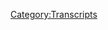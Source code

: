 {{DEFAULTSORT:
    #_TRANSCRIPT_0100:January 6-7, 2016
}}{{Transcript
    | title         = [[100: January 6-7, 2016]]
    | caption       = [https://knowledgefight.libsyn.com/knowledge-fight-jan-6-7-2016 Listen to this episode on Libsyn]
    | episodeNumber = [[100: January 6-7, 2016|100]]
    | length        = 03:22:51
}}

{{MessageBox
    | header     = Warning: Bot Generated Content
    | text       = This transcript was automatically generated by transcription software and likely contains many mistakes and misattributions. Please check the audio for definitive quotes, attribution, and context.
    | image      = N3yvass4myg91.webp
    | imagewidth = 50px
    | id         = warning
}}

{{TranscriptBlock
    | name      = Alex Jones
    | timestamp = 00:00:00.000
    | text      = Andy in Kansas, you're on the air. Thanks for holding. Well, Alex, I'm a first time caller. I'm a huge fan. I love your work.
}}

{{TranscriptBlock
    | name      = Dan
    | timestamp = 00:00:07.000
    | text      = Hey, everybody, welcome back to knowledge fight. I'm Dan. I'm Jordan. We're a couple dudes, like sit around drink novelty beverages and talk a little bit about Alex. June.
}}

{{TranscriptBlock
    | name      = Jordan
    | timestamp = 00:00:15.000
    | text      = That is that is what we do.
}}

{{TranscriptBlock
    | name      = Dan
    | timestamp = 00:00:17.000
    | text      = Indeed it is.
}}

{{TranscriptBlock
    | name      = Jordan
    | timestamp = 00:00:18.000
    | text      = Let me ask you a question. Please
}}

{{TranscriptBlock
    | name      = Dan
    | timestamp = 00:00:19.000
    | text      = do. Alright. Can you put it in the form of two questions? All right.
}}

{{TranscriptBlock
    | name      = Jordan
    | timestamp = 00:00:23.000
    | text      = So if you were about to be indicted, were i Were you about to be indicted?
}}

{{TranscriptBlock
    | name      = Dan
    | timestamp = 00:00:28.000
    | text      = Let's bring it into the subjunctive.
}}

{{TranscriptBlock
    | name      = Jordan
    | timestamp = 00:00:30.000
    | text      = Would you appreciate it if the leading propagandist of our times? At least the craziest propaganda?
}}

{{TranscriptBlock
    | name      = Dan
    | timestamp = 00:00:40.000
    | text      = Sure, sure, the most bizarrely effective Right, exactly. Against all odds, Alex Jones very effective?
}}

{{TranscriptBlock
    | name      = Jordan
    | timestamp = 00:00:47.000
    | text      = Would you like it? If he was a huge fan of yours?
}}

{{TranscriptBlock
    | name      = Dan
    | timestamp = 00:00:50.000
    | text      = No, it would probably, it probably be bad, probably be a bad look, it wouldn't be good. Well, because it sort of you then have to analyze who else is he a big fan of and then it starts to become like, oh, oh,
}}

{{TranscriptBlock
    | name      = Jordan
    | timestamp = 00:01:04.000
    | text      = that's really good analysis. And that suggest any answer to my next question. What does that who knows more about Alex Jones between the two of us this guy? I don't know anything about Alex Jones. That was the most successful opening bid we've ever done.
}}

{{TranscriptBlock
    | name      = Dan
    | timestamp = 00:01:17.000
    | text      = And yet at the same time, I feel very weird. Good. Like I backed you into a corner with a double question always. So anyway, we'd like to drink novelty beverages. Today we're on the Elysian Fields with a space dust IPA if you'd like to sponsor us Elysian or whatever the beer company is, you're okay, I feel very bad now, not knowing what company this is. This is your first time drinking it. It is tasty. Please shoot us an email if you'd like we
}}

{{TranscriptBlock
    | name      = Jordan
    | timestamp = 00:01:41.000
    | text      = are drinking these because I have been sober for too long for unspecified reasons.
}}

{{TranscriptBlock
    | name      = Dan
    | timestamp = 00:01:46.000
    | text      = I think you were fucked up yesterday.
}}

{{TranscriptBlock
    | name      = Jordan
    | timestamp = 00:01:48.000
    | text      = I was not fucked up. I was high yesterday. I wasn't drunk yet. Now
}}

{{TranscriptBlock
    | name      = Dan
    | timestamp = 00:01:53.000
    | text      = we get into a discussion of what the definition of sober.
}}

{{TranscriptBlock
    | name      = Jordan
    | timestamp = 00:01:57.000
    | text      = Look, I gotta have both otherwise, one or the other doesn't work as well. I'm not
}}

{{TranscriptBlock
    | name      = Dan
    | timestamp = 00:02:01.000
    | text      = judging. So Jordan, today we're going to be going back into the past, we're going to begin a new investigation. That will be one of many investigations because we were talking before the show. And Alex Jones in the present really sucks. Yeah. It's too easy to see through his games, quite frankly. We just had the November 4. Communist uprising.
}}

{{TranscriptBlock
    | name      = Jordan
    | timestamp = 00:02:24.000
    | text      = How did it go?
}}

{{TranscriptBlock
    | name      = Dan
    | timestamp = 00:02:25.000
    | text      = Went well? Did they uprise went well as we probably communist now. Yep. They took most of the eastern seaboard. That was a very quiet coup that they just off. Oh, man, man, I didn't even notice like a pillow. Oh, it's smooth. Like we all knew the the idea of like, Alex is creating possible scenario. And then when it doesn't happen be like, ah, because we exposed it. It didn't happen. Yep, these games are being played over and over again. And then at the same time, there's all the sincerely nonsensical batshit stuff about helicopters at the Las Vegas Shooting Show. And what have you. And that's just, I mean, it's not that fun. No, we're still going to be talking about the present. But I want to I want to take I missed the 2015 investigation is what it comes down to what you're saying. Yeah, and I miss
}}

{{TranscriptBlock
    | name      = Jordan
    | timestamp = 00:03:11.000
    | text      = you wish that Alex Jones would travel back in time. Maybe have sex with his mom, maybe? Who knows? Maybe, but he's old scientists, buddy. Sure. Great guy
}}

{{TranscriptBlock
    | name      = Dan
    | timestamp = 00:03:20.000
    | text      = and get on a train. Ooh, that would be cool. That's back when America was prosperous? Absolutely. We use coal to power
}}

{{TranscriptBlock
    | name      = Jordan
    | timestamp = 00:03:28.000
    | text      = did shrug on trains, my friend indeed.
}}

{{TranscriptBlock
    | name      = Dan
    | timestamp = 00:03:31.000
    | text      = So I'm gonna I'm gonna do we have a couple of time travel episodes that very delightful policy wonks have suggested thanks, policy wise, that are actually a little bit more difficult than I would like to admit. Because they've just given you just admitted it, Dan, I've said I would like to admit it's too late. I admitted it. I'm showing vulnerability.
}}

{{TranscriptBlock
    | name      = Jordan
    | timestamp = 00:03:53.000
    | text      = And that's why I attacked you the issue with psychologically we're both great.
}}

{{TranscriptBlock
    | name      = Dan
    | timestamp = 00:03:58.000
    | text      = I'm working on these time travel episodes, but they these walks have specified dates, but not years. So going through various years of a specific date and trying to figure out Did something happen this year? It's a bit of work, but I'm working on them and we'll have something eventually. But for now, I'm going to embark on explorations that I want to figure out along the way. And today we're going to jump off on the investigation of we now know why Alex Jones joined Team Trump. That's what I've heard, but how long did it take him to go from? I love Rand Paul, but I liked the things that Trump is saying. All right, we got a sport Trump to being I will die for Trump, right? How long does that transformation take? And I suggest it's not going to take long. This investigation is going to be a very short event. It might be two episodes. All right. I think it happens in January of 2016. I think he becomes like a fully dedicated propaganda outlet for Trump fucking quick. But today we're going to be going over January 6 and seventh because in the new year he has David Knight host a bid to nurse that hangover though that that New Year's hangover and so we jump in on January 6
}}

{{TranscriptBlock
    | name      = Jordan
    | timestamp = 00:05:17.000
    | text      = New Year's Is this his favorite holiday because he gets to dress like a Nazi Halloween Oh shit, I just assume you dress like he dresses like a Nazi for every holiday
}}

{{TranscriptBlock
    | name      = Dan
    | timestamp = 00:05:26.000
    | text      = be fair, you could dress like a Nazi anytime you want.
}}

{{TranscriptBlock
    | name      = Jordan
    | timestamp = 00:05:30.000
    | text      = Like Sandra Bullock
}}

{{TranscriptBlock
    | name      = Dan
    | timestamp = 00:05:31.000
    | text      = Alex Jones does spiritual Come on now. So we're going to get into this January 6 episode and what
}}

{{TranscriptBlock
    | name      = Jordan
    | timestamp = 00:05:39.000
    | text      = I you know, sometimes I'm grateful we don't have a lot of new listeners because that would sound very weird if you hadn't had just laid back years worth of this, this podcast to go back through of the back and forth of
}}

{{TranscriptBlock
    | name      = Dan
    | timestamp = 00:05:52.000
    | text      = Sandra Bullock's ex husband's activities. So here, I'm gonna play a clip of Barack Obama speaking.
}}

{{TranscriptBlock
    | name      = Jordan
    | timestamp = 00:06:00.000
    | text      = And oh my god, I can't wait to hear Him speaking.
}}

{{TranscriptBlock
    | name      = Dan
    | timestamp = 00:06:03.000
    | text      = This is a clip. Speaking about a recent shooting in January of 2016. less excited to hear about him speak well, it's still a pretty succinct clip, and I'm playing this clip that they play on Info Wars. So that's why there's some spooky music. Oh, my God, they're children. But it's important to hear the phrasing and the words that Obama uses, because Alex complains about this clip for almost the entire January 6 episode. So here is former President Barack Obama. Until we have a Congress that's in line with the majority of Americans. There are actions within my legal authority that we can take to help reduce gun violence and save more lives. So that is the clip.
}}

{{TranscriptBlock
    | name      = Jordan
    | timestamp = 00:06:47.000
    | text      = That's the scariest thing I have ever heard. It's a good thing that they put that music behind there. So I know to be afraid of it.
}}

{{TranscriptBlock
    | name      = Dan
    | timestamp = 00:06:55.000
    | text      = Absolutely. And the important thing to remember, and I'm planning this upfront, because it's going to come up pretty Inner Inner militantly. The important thing to pull out of the phrasing that he uses is, until there's a Congress that's in line with the majority of Americans right. Now, keep that in mind. And we will get back to it. On this On this episode, he gets into the globalists a bit. Here is
}}

{{TranscriptBlock
    | name      = Jordan
    | timestamp = 00:07:21.000
    | text      = good. I haven't heard too much about the globalist that doesn't involve Trump recently. So I'm excited. It's
}}

{{TranscriptBlock
    | name      = Dan
    | timestamp = 00:07:25.000
    | text      = true. Here's a little a little tidbit about the globalists and their plans visa vie if they're being successful, or on their own timetable is the tide turning. Yeah, of course, it's always turning.
}}

{{TranscriptBlock
    | name      = Alex Jones
    | timestamp = 00:07:39.000
    | text      = All you collaborators, all you that went along with this. You're destroying your own future. You're bringing the United States of America into bondage and yourself into bondage.
}}

{{TranscriptBlock
    | name      = Jordan
    | timestamp = 00:07:52.000
    | text      = Bondage is fun, as long as it's
}}

{{TranscriptBlock
    | name      = Alex Jones
    | timestamp = 00:07:55.000
    | text      = lazy cowards. So I hope you enjoy yourself. I hope you're proud of yourself. Now, because patriots for the last 50 years exposed this agenda and held it back and slowed it down and the globalist admit they're 15 years behind.
}}

{{TranscriptBlock
    | name      = Jordan
    | timestamp = 00:08:15.000
    | text      = What did they admit that all over the world? Oh, that makes sense.
}}

{{TranscriptBlock
    | name      = Alex Jones
    | timestamp = 00:08:19.000
    | text      = Because the military actually sees how really evil it is behind the scenes. And even some people in federal agencies, I would have never thought this 20 years ago. Sure. They're some of the most awake people and one of the wildcards, I don't want to say ace in the hole, you would all be aces in the hole you shot to do the right thing.
}}

{{TranscriptBlock
    | name      = Dan
    | timestamp = 00:08:38.000
    | text      = So this this that
}}

{{TranscriptBlock
    | name      = Jordan
    | timestamp = 00:08:40.000
    | text      = is the least logical or intelligent sentence I've ever heard my entire but
}}

{{TranscriptBlock
    | name      = Dan
    | timestamp = 00:08:44.000
    | text      = you know it the end of there. What do you say when he says do the right thing he means spread our articles and buy my shit. Yeah, that's kind of the subtext of it, right? But at the same time, he's fulfilling a couple of his narratives. One, the military is the most awake, they know everything there. They're real good. That's largely because he gets a lot of calls from military people, of course. And then beyond that, the globalists are 15 years behind plan they have admitted it were nonsense. When did they admit that? Why would they admit that?
}}

{{TranscriptBlock
    | name      = Jordan
    | timestamp = 00:09:14.000
    | text      = Who is the mouthpiece for the globalist admitting it
}}

{{TranscriptBlock
    | name      = Dan
    | timestamp = 00:09:16.000
    | text      = I'll let me admit something I'm 15 years behind on my life plan Hey,
}}

{{TranscriptBlock
    | name      = Jordan
    | timestamp = 00:09:21.000
    | text      = dude, I'm 15 years behind on just general maturity Yeah, absolutely.
}}

{{TranscriptBlock
    | name      = Dan
    | timestamp = 00:09:25.000
    | text      = But the globalist I played
}}

{{TranscriptBlock
    | name      = Jordan
    | timestamp = 00:09:27.000
    | text      = video games for 12 hours yesterday I am exactly yeah, I know.
}}

{{TranscriptBlock
    | name      = Dan
    | timestamp = 00:09:32.000
    | text      = Right. I just got to switch it seems like 12 hours is a soft day. Yeah adults but yeah the the the very idea that they even in their their white papers are there. They're like oh shit, we're even publish it seems. cockamamie seems like complete nonsense. Do they
}}

{{TranscriptBlock
    | name      = Jordan
    | timestamp = 00:09:51.000
    | text      = have conferences like do they go to did they go to like the Hilton they get a comp? No, they're a Bilderberg? They're Bilderberg. Yeah.
}}

{{TranscriptBlock
    | name      = Dan
    | timestamp = 00:09:57.000
    | text      = But you know, I mean this just satisfies the other piece of his narrative that is like, the reason that we're not in FEMA camps right now is because of me. I am stopping the globalist because of me. And people like me, let's say Joseph McCarthy back in the day. You know, these are the people who slow down the globalist plan,
}}

{{TranscriptBlock
    | name      = Jordan
    | timestamp = 00:10:19.000
    | text      = right. You're welcome like J. Edgar Hoover.
}}

{{TranscriptBlock
    | name      = Dan
    | timestamp = 00:10:21.000
    | text      = Right. You're welcome rate people.
}}

{{TranscriptBlock
    | name      = Jordan
    | timestamp = 00:10:23.000
    | text      = You're welcome. Huge fan of Woodrow Wilson. He really took down the globalists, his Eve he was all white supremacy all the time, baby. It
}}

{{TranscriptBlock
    | name      = Dan
    | timestamp = 00:10:31.000
    | text      = seems like those things were on a concurrent path, but it's probably a coincidence. I'm sure I was watching the coverage of the suppose it Antifa riots on Saturday. Yes. How did it go? They didn't go great, right when Rob do hosted the first like two hours of it, and that's when I turned it off. I was like, Oh, watch an hour and a half to do that. Then fuck it. And he needs to trim up his beard. And that's me talking. Yeah, it's a haircut and a beard trim. And that's me saying why he looks like shit.
}}

{{TranscriptBlock
    | name      = Jordan
    | timestamp = 00:11:01.000
    | text      = Suck it, Rob do poser. He's not good. It got taken down by Kathy Griffin. And Dan freezes.
}}

{{TranscriptBlock
    | name      = Dan
    | timestamp = 00:11:07.000
    | text      = Oh, so he's not good at his job. It's just it was so boring. It was terrible that Owen Schroyer on the street. It was just a mess. Why
}}

{{TranscriptBlock
    | name      = Jordan
    | timestamp = 00:11:15.000
    | text      = did they do man on the street interviews? I don't know. They have to know how bad they are at it right
}}

{{TranscriptBlock
    | name      = Dan
    | timestamp = 00:11:19.000
    | text      = there. It wasn't like he got owned by any kids this time. But at the same time, it was just nothing. It was just it was background noise. Yeah, no one wants to talk to you. Basically, no one did. And once he started talking to people like hey, do you like Trump? And they'd be like, I don't want to talk to you. But yeah, all right, and then just walked away. Which I mean, I guess is the right thing to do. Don't harass. Yeah, that's very reasonable, bad television. But the thing I wanted to mention was I got I got to watch the live chat a little bit. Oh, no, a lot of n words flying. Of course, a lot of blame the Jews, of course, and a whole lot of people posting 1488 Which I don't know if you know about is that Nazis?
}}

{{TranscriptBlock
    | name      = Jordan
    | timestamp = 00:12:00.000
    | text      = I feel like that's not it's not. It's not the 88 is the SS, H H. Okay, and
}}

{{TranscriptBlock
    | name      = Dan
    | timestamp = 00:12:07.000
    | text      = then the 14th is the 14th words, we will
}}

{{TranscriptBlock
    | name      = Jordan
    | timestamp = 00:12:12.000
    | text      = we will we will eradicate everybody who isn't what's
}}

{{TranscriptBlock
    | name      = Dan
    | timestamp = 00:12:14.000
    | text      = not eradicate? I mean, that's the subtext, but what it is, is about preserving the future of our children. Yeah, eradicating everybody. Right, right. Or at least isolating it and making sure nobody in different races fuck each other. That's the soft Neo Nazis. That
}}

{{TranscriptBlock
    | name      = Jordan
    | timestamp = 00:12:29.000
    | text      = is a very interesting plan that and let me give you reasons why.
}}

{{TranscriptBlock
    | name      = Dan
    | timestamp = 00:12:35.000
    | text      = But that's the thing. That's the thing is
}}

{{TranscriptBlock
    | name      = Jordan
    | timestamp = 00:12:37.000
    | text      = like that I like that plan. Because that's like, oh, no, we're Nazis. But we're humane not. How could you?
}}

{{TranscriptBlock
    | name      = Dan
    | timestamp = 00:12:44.000
    | text      = Well, I mean, Richard Spencer even talks about that, like non violent ethnic cleansing and stuff like that. Yeah, man.
}}

{{TranscriptBlock
    | name      = Jordan
    | timestamp = 00:12:50.000
    | text      = I want him to be violently ethnic cleansing, though. Oh, boy.
}}

{{TranscriptBlock
    | name      = Dan
    | timestamp = 00:12:53.000
    | text      = You're soft. Yes. That's gone out the window.
}}

{{TranscriptBlock
    | name      = Jordan
    | timestamp = 00:12:57.000
    | text      = When it comes to Richard Spencer. I don't think there's any soft Yes. Well, good luck.
}}

{{TranscriptBlock
    | name      = Dan
    | timestamp = 00:13:01.000
    | text      = I don't care. Let's not Let's not break that down. Too far less. Do you advocate for someone's murder?
}}

{{TranscriptBlock
    | name      = Jordan
    | timestamp = 00:13:07.000
    | text      = I don't advocate anybody's word. I agree. Do you agree? Crazy under the laws of parity, I'm sure this is at least somewhat
}}

{{TranscriptBlock
    | name      = Dan
    | timestamp = 00:13:15.000
    | text      = legal spell parody.
}}

{{TranscriptBlock
    | name      = Jordan
    | timestamp = 00:13:18.000
    | text      = The other thing AR it why, like the NFL fair, and it's all about fairness.
}}

{{TranscriptBlock
    | name      = Dan
    | timestamp = 00:13:23.000
    | text      = So the thing I want to talk about though, is whether or not Alex Jones is okay with it or cool with it. Nazis flocked to him. And he should know that there's a reason you know what I'm saying? Yeah, like that, that it's not really an accident. Like you know how Morrissey has a large Hispanic fan base. And people don't really know why. Like everyone's confused like not not sure why this is the case.
}}

{{TranscriptBlock
    | name      = Jordan
    | timestamp = 00:13:52.000
    | text      = I think it's I think it's very obvious why is that because he speaks a lot about emotional issues that are shared by first or second generation immigrants in LA. Okay. All right. Like those are those are the same feelings like I totally get
}}

{{TranscriptBlock
    | name      = Dan
    | timestamp = 00:14:08.000
    | text      = that's a reasonable enough. I don't think that's I don't think that explains everything. I think it does fine. That's a reasonable enough.
}}

{{TranscriptBlock
    | name      = Jordan
    | timestamp = 00:14:15.000
    | text      = And that's why we need to build a wall around board teacher
}}

{{TranscriptBlock
    | name      = Dan
    | timestamp = 00:14:19.000
    | text      = to hold in his tears. That's a reasonable enough explanation for a sort of bizarre counterintuitive fan base, right? There is no explanation needed for why like if you have a Nazi fan base, you It's you you might be playing to not you're doing something right in order to get that fan base. Right. And Alex should be aware of that,
}}

{{TranscriptBlock
    | name      = Jordan
    | timestamp = 00:14:41.000
    | text      = which is interesting that Jeff Foxworthy made a career of kind of making fun of Nazis. Is that real? Is that true? Now that we know what redneck really means?
}}

{{TranscriptBlock
    | name      = Dan
    | timestamp = 00:14:50.000
    | text      = Oh, boy. Communist snack. Exactly. He was out there with me.
}}

{{TranscriptBlock
    | name      = Jordan
    | timestamp = 00:14:58.000
    | text      = So try to bring back the ball. Bolsheviks
}}

{{TranscriptBlock
    | name      = Dan
    | timestamp = 00:15:00.000
    | text      = in this next clip, if you just might be Huizar. In this next clip, Alex, we can
}}

{{TranscriptBlock
    | name      = Jordan
    | timestamp = 00:15:10.000
    | text      = see your advisor tried to murder you six times, you just might be a czar. Your advisor is
}}

{{TranscriptBlock
    | name      = Dan
    | timestamp = 00:15:17.000
    | text      = spooky and has a giant penis. So in this next clip, we find that Alex at the beginning of 2016, has not lost his heart on for Russia over the new year, he got drunk and it came out of that hangover still loves Russia. Gotcha.
}}

{{TranscriptBlock
    | name      = Alex Jones
    | timestamp = 00:15:33.000
    | text      = There's nowhere to run pretty much the whole planet, some of the control of the private central banks that in the last 100 years or so, took over the planet, the fraudulent digital fractional reserve money they came up with.
}}

{{TranscriptBlock
    | name      = Dan
    | timestamp = 00:15:48.000
    | text      = So now, he doesn't do a terrible job of diagnosing a problem.
}}

{{TranscriptBlock
    | name      = Jordan
    | timestamp = 00:15:53.000
    | text      = Yeah, no, I think he's right. He's not right. But no, no, stop right there.
}}

{{TranscriptBlock
    | name      = Dan
    | timestamp = 00:15:57.000
    | text      = He's correct. Calm down. He's not right. But he does have a pretty decent point to make about the idea of, you know, centralized banking, having a detrimental effect on especially third world populations, nailed it disenfranchised countries, things like that, you know, it's great. Oh,
}}

{{TranscriptBlock
    | name      = Jordan
    | timestamp = 00:16:16.000
    | text      = no Jews involved. I mean, there's some Jews involved, but not in a very Jew way. Why don't you hold? I don't know if I like saying that. I don't I don't like you saying I didn't like that period. Why don't you hold off on it's weird to talk about a blatantly anti semitic subject without having some like, I just don't like it.
}}

{{TranscriptBlock
    | name      = Dan
    | timestamp = 00:16:33.000
    | text      = Well, it's tough because we're dealing with someone who has such veiled and powerful under the surface anti semitism, right. And so, using parody with him, it often can sound and feel very uncomfortable. No, I don't like it. It's tough. But I want you to hold your tongue about No, you really want me to. I mean, about any like, he has a point. Okay, because it falls off the rails pretty quick, okay, and does involve some no stereotypical Jewish car Oh.
}}

{{TranscriptBlock
    | name      = Alex Jones
    | timestamp = 00:17:10.000
    | text      = And they're militarily backed by the West. And of a country that go along with the globalists, they'll go hire communist or other organizations to overthrow the country. They'll put them into total slavery for 1020 3040 5060 70 years, depending on the nation. And then after that, the public so broke back and trained, they then collapse and then Rothschild banks taken over, turned out that basically every oligarch in Russia turned out to be a Rothschild front. The Rothschild sued two different newspapers a few years ago, saying it wasn't true. And then it turned out, the judge said, I can't believe the Rothschilds came into court and lied to us like this. This suit has proven the claims of the newspaper, Boris Yeltsin, all those people, totally on the payroll of the Rothschilds. Let's not start arresting all their people. And so they start moving NATO in weapons in trying to overthrow the Russian country.
}}

{{TranscriptBlock
    | name      = Dan
    | timestamp = 00:18:14.000
    | text      = So there is that narrative that he's spinning here. And it's a little bit problematic, because, I mean, it does come from a kernel of truth. There were members of the Rothschilds family that sued I believe it was the Daily Mail for libel. Oh,
}}

{{TranscriptBlock
    | name      = Jordan
    | timestamp = 00:18:32.000
    | text      = yeah. Well, that seems reasonable. Anybody who's in the Daily Mail probably has standing to sue the Daily Mail, right?
}}

{{TranscriptBlock
    | name      = Dan
    | timestamp = 00:18:39.000
    | text      = Yeah, I would say so. They're a trash paper. But in this case, they did lose the suit. And one of the reasons is that libel, especially in terms of politicians, super hard is very difficult to prove. And what they had posted they had in the Daily Mail, was that this Nathaniel Rothschild, who is the described in this independent article here as the scion of the banking dynasty and friend of seemingly everyone in the spheres of finance, business and politics. All right, they had written that he was, quote, the puppet master to the Baron of Hartlepool and foyer.
}}

{{TranscriptBlock
    | name      = Jordan
    | timestamp = 00:19:13.000
    | text      = I'm having a great time so far, Hartlepool.
}}

{{TranscriptBlock
    | name      = Dan
    | timestamp = 00:19:15.000
    | text      = That guy who the Baron is name is Mr. Mandelson. And so the case they did they did lose this libel case, right because they were it was found that they were deeply involved with influencing Mr. Mandelson. That's why was a British politician. That's
}}

{{TranscriptBlock
    | name      = Jordan
    | timestamp = 00:19:35.000
    | text      = why you shouldn't sue people when they're right. Right. It's a bad idea.
}}

{{TranscriptBlock
    | name      = Dan
    | timestamp = 00:19:39.000
    | text      = It's one of those intimidation things that can go too far. Yeah, like Asha?
}}

{{TranscriptBlock
    | name      = Jordan
    | timestamp = 00:19:43.000
    | text      = Yeah, if we had a functioning justice system, I think Peter Thiel would have gotten his ass handed to him by Gawker. Yeah, unfortunately, we don't.
}}

{{TranscriptBlock
    | name      = Dan
    | timestamp = 00:19:51.000
    | text      = So the Nathaniel Rothschild sued over it. The Daily Mail is account of his and Mr. mandelson's trip to Russia in January. We have 2005 Okay, so Mr. Mandelson, the Baron of foyer and whatever I can remember the other place. It's a delight just to hear you say Mr. Mandelson, he is a labour politician in Britain. And he has also recently said that he will work every day around the clock to undermine Jeremy Corbyn. So we can tell that he's probably more
}}

{{TranscriptBlock
    | name      = Jordan
    | timestamp = 00:20:22.000
    | text      = weight. He's a labour politician, you know, okay, so the pro finance, Labour people are the pro corporate Democrats. Right, right. Like, here's the same thing neoliberal Corbin is Corbin is your Bernie Sanders, except somehow he's kind of still for Brexit, which is very weird. It's a very strange thing.
}}

{{TranscriptBlock
    | name      = Dan
    | timestamp = 00:20:42.000
    | text      = I understand slightly where that comes from. But I think it's I think it's, I don't know, I don't I don't understand the intricacies seas of British politics as well as I'd like. But I have heard a couple of accounts of like arguments for Brexit, then like, I kind of get it. I think it's probably clunky, and will be much more negative. just logistically,
}}

{{TranscriptBlock
    | name      = Jordan
    | timestamp = 00:21:04.000
    | text      = oh, I don't think it's going to happen. No, I don't think anybody thinks it's going to happen. If you thought it was actually going to happen, they would have to start building borders between Northern Ireland and Ireland.
}}

{{TranscriptBlock
    | name      = Dan
    | timestamp = 00:21:14.000
    | text      = That will be a terrible blow to Alex's Patriot narrative. If it doesn't end up happening. Yeah, because it's one of the cornerstones now.
}}

{{TranscriptBlock
    | name      = Jordan
    | timestamp = 00:21:21.000
    | text      = Everybody involved knows that. It's a terrible idea that people campaigning for it knew it was a terrible idea. They just wanted to get elected. It's just like, it's just like, Republicans knew Trump was a bad idea. But they're like talking, we already did it. So why not? If I can follow through with it, I don't know, we'll the people or some shit. It's amazing to me, what they will hide underneath will of the people when they're lying to the people. Right? Right, that really fascinating that you can lie so blatantly like, like with the Republicans and like huge tax cuts to the corporate rich are gonna help you out. Right? And it's like, it's the will of the people. We can't go against them. And it's like, no, you could just tell them the truth. Right, right. Right. You could just tell them the truth. And they would and the people would be like, No, we don't will that?
}}

{{TranscriptBlock
    | name      = Dan
    | timestamp = 00:22:05.000
    | text      = Well, it's the difference between like, if you want to take into a medical perspective, it's a difference between like consent and informed consent, right, like you need to have when people are making a medical decision, they have to be aware of the risks associated with it and be offered the literature and stuff like that. Absolutely. And once you have done that, that you have informed consent from a patient to make a decision. Right. There should be some of that for voting. Right. But I agree.
}}

{{TranscriptBlock
    | name      = Jordan
    | timestamp = 00:22:31.000
    | text      = The only problem there is anytime anybody tries to restrict voting, we always get into racism. It's very
}}

{{TranscriptBlock
    | name      = Dan
    | timestamp = 00:22:37.000
    | text      = unfortunate. Yeah. And actually, I want to take that back. Because that I mean, that even was that was a tactic of Yeah, the racist policy time you try and restrict voting and education restrictions. Yeah, like that. Yeah. So I want to go back to this. This thing about the Rothschilds? Yeah, because they are the standard boogeyman of Alex Jones and his ilk, as like the terrible big, like, up above the politicians pulling the strings.
}}

{{TranscriptBlock
    | name      = Jordan
    | timestamp = 00:23:04.000
    | text      = Because the Rockefellers aren't really around anymore.
}}

{{TranscriptBlock
    | name      = Dan
    | timestamp = 00:23:07.000
    | text      = Well, David just died a couple years back maybe a year or so ago. They just don't have the wealth and influence. But neither do the Rothschilds because it's been so many years and generationally. The wealth has been split up among a bunch of people and none of them wield the same power. Like the Baron of Rothschild did. 100 years ago.
}}

{{TranscriptBlock
    | name      = Jordan
    | timestamp = 00:23:25.000
    | text      = None of the children of Henry Ford are ever gonna have no come anywhere near the power that he will and
}}

{{TranscriptBlock
    | name      = Dan
    | timestamp = 00:23:30.000
    | text      = the same thing is true even like the Waltons, yeah. Or like the Walmart errs, the crankies and stuff like that. They have regionally or in small conclaves big influence, right. But in terms of, like what they could have had during these, like back in the days of Henry Ford, right, it's not even close to that, like the crankies live in Columbia, Missouri. They're one of the branches of the Walmart fortune and they create a whole bunch of trouble in terms of paying athletes and stuff like that illegally core, like weird under the table recruitment stuff that everybody's aware of and everybody
}}

{{TranscriptBlock
    | name      = Jordan
    | timestamp = 00:24:05.000
    | text      = should be like that whole argument is for another time but it shouldn't be legal athletes should be paid go fuck
}}

{{TranscriptBlock
    | name      = Dan
    | timestamp = 00:24:13.000
    | text      = your salary, but yeah, that way Yeah, no, of course but be that as it made they can do that shit. And they can
}}

{{TranscriptBlock
    | name      = Jordan
    | timestamp = 00:24:18.000
    | text      = do is lobby the NCAA to make it legal, but no, no,
}}

{{TranscriptBlock
    | name      = Dan
    | timestamp = 00:24:23.000
    | text      = that they can affect like Columbia, local politics and stuff like that to a certain extent, but they can't change like they can't send us to war. Like you could have 100 years right. So I'm gonna read this, this next paragraph and at the end of it, it gets dicey for the present. Oh no. Mr. Rothschild claims he was subjected to sustained and unjustified attacks in the May 2010 article which portrayed him as a puppet master, dangling his friend Lord Mandelson in front of the Russian oligarch, Oleg Deripaska it to ease the passage of colossal business deals. Do you recognize that name? By Oleg Deripaska.
}}

{{TranscriptBlock
    | name      = Jordan
    | timestamp = 00:25:03.000
    | text      = Boy, it sounds Swedish. So I'm gonna assume he's Swedish. No, it's not Swedish. Oh, are
}}

{{TranscriptBlock
    | name      = Dan
    | timestamp = 00:25:10.000
    | text      = you sure? Positive?
}}

{{TranscriptBlock
    | name      = Jordan
    | timestamp = 00:25:11.000
    | text      = It could have been Middle Eastern. He's,
}}

{{TranscriptBlock
    | name      = Dan
    | timestamp = 00:25:13.000
    | text      = he's Russian.
}}

{{TranscriptBlock
    | name      = Jordan
    | timestamp = 00:25:14.000
    | text      = He's Russian from Russia. Hmm. Do you know why can't think of anything that Russia has done recently? Do
}}

{{TranscriptBlock
    | name      = Dan
    | timestamp = 00:25:20.000
    | text      = you know what recently indicted gentleman was very involved with Oleg Deripaska?
}}

{{TranscriptBlock
    | name      = Jordan
    | timestamp = 00:25:25.000
    | text      = Um, I'm still going back to Sweden. Is it a Swedish politician? Because you got Mandelson in my brain?
}}

{{TranscriptBlock
    | name      = Dan
    | timestamp = 00:25:32.000
    | text      = No, he's British. There are no Swedes in this room. Oleg Deripaska is the Russian oligarchy that Paul Manafort offered to give briefings. And there are indications that there's a lot of financial debt between the two men, of course, so Alex, bringing up this libel case about the Rothschilds is a very interesting window. Because the only Russian oligarch involved is a person who's involved with Trump's campaign manager. Yeah, and the situation with the Rothschilds is that the Rothschild, Nathaniel Rothschild brought Lord Mandelson along to Russia to try and pretend that if we can get some business deals going Mandelson will be on your side in British politics, right. Which is like
}}

{{TranscriptBlock
    | name      = Jordan
    | timestamp = 00:26:24.000
    | text      = your is a good thing. I was accidentally, like making a pattern accidentally. I know. It's a good thing for him. He doesn't read anything, because he discovered that the complicated systems he's talking about right, always wind up pointing back to him being wrong.
}}

{{TranscriptBlock
    | name      = Dan
    | timestamp = 00:26:40.000
    | text      = Totally. I mean, if you just replace Mandelson, with Manafort, you have almost a parallel,
}}

{{TranscriptBlock
    | name      = Jordan
    | timestamp = 00:26:45.000
    | text      = exact same situation. Exactly. It's almost like there's a playbook.
}}

{{TranscriptBlock
    | name      = Dan
    | timestamp = 00:26:50.000
    | text      = For these, like Russian oligarchs, and crazy super billionaires.
}}

{{TranscriptBlock
    | name      = Jordan
    | timestamp = 00:26:54.000
    | text      = It's almost like somebody wrote a playbook. It's almost like somebody we know, wrote a playbook. It's almost like somebody who's been on Alex's fucking show, wrote the playbook
}}

{{TranscriptBlock
    | name      = Dan
    | timestamp = 00:27:04.000
    | text      = that is taught in military academies. Yep. Yeah, it's weird. I don't think I don't
}}

{{TranscriptBlock
    | name      = Jordan
    | timestamp = 00:27:09.000
    | text      = think he's I don't think he broke the oligarchic play. We're over. I think that was written back in 1910. With the the Pez dispensing.
}}

{{TranscriptBlock
    | name      = Dan
    | timestamp = 00:27:17.000
    | text      = Yeah. If you were to try and make that kind of a claim about Alexander Dugan, I would have to stop you.
}}

{{TranscriptBlock
    | name      = Jordan
    | timestamp = 00:27:23.000
    | text      = I would get sued for libel. No, because by The Daily Mail, of course,
}}

{{TranscriptBlock
    | name      = Dan
    | timestamp = 00:27:27.000
    | text      = it's overestimate there's because he is like, super involved in a lot of fucked up stuff right and deeply involved in the stuff that we're talking about. Right? It makes him sound like he's a big bad. Oh, yeah, that's not the case.
}}

{{TranscriptBlock
    | name      = Jordan
    | timestamp = 00:27:40.000
    | text      = If he's going on Alex Jones's show, he's not the he's not the final boss.
}}

{{TranscriptBlock
    | name      = Dan
    | timestamp = 00:27:44.000
    | text      = No, but he is a cancerous influence and couched in intellectualism and what have you, to an extent that he is worth talking about, but to pretend like it all goes back to Dugan. Yeah, so I've seen some people on Twitter sort of making those sorts of arguments. It's, it's just because he, he has such a strong, long standing history of anti liberalism, anti Americanism, like, you know, anti Americanism American. I like all that stuff. It makes it makes him very easy to focus on. I don't know. Anyway, Alex, bringing up the Rothschild stuff, there does not work in your favor. It's interesting. It's interesting, he just
}}

{{TranscriptBlock
    | name      = Jordan
    | timestamp = 00:28:27.000
    | text      = doesn't understand. It's It's fascinating to see him talk about a global organization as being something that he hates so desperately, and yet have no idea how a global organization would be such a complicated system, wherein even the bad guys are good sometimes. And the good guys are bad sometimes, because it's so many different interlocking parts where everybody's trying to play this longer game and you do this whole thing. And so he has no concept of complicated systems. He only understands bad, good, like, he doesn't get it. No, he's just incapable.
}}

{{TranscriptBlock
    | name      = Dan
    | timestamp = 00:29:05.000
    | text      = Yeah. And it is a failing in terms of him being able to be a newsman, right? Oh, that's the other thing I wanted to talk about, about the, the Antifa riots that I was watching the quote, unquote, coverage of the fake Antifa riot, right. So Owen Shroyer was out on the street at the Austin gathering of the resist fascism or whatever, right? And most of it was covering how there were more Trump fans there than the actual protesters. And I don't know because
}}

{{TranscriptBlock
    | name      = Jordan
    | timestamp = 00:29:36.000
    | text      = the protesters really kind of didn't know what was gonna happen. And the Trump people were like, we've been listening to Infowars it's gonna be an uprising. We better get there
}}

{{TranscriptBlock
    | name      = Dan
    | timestamp = 00:29:46.000
    | text      = and we got to be armed. Yeah, exactly. But the other thing is, a lot of it was Joe Biggs dancing around with premade signs, and what have you, like if they're covering In an Info Wars reporter, fucking with, quote unquote Antifa protesters. I'll take side of the story, Dan, right. But it's so silly. It's like you can't if you want to be a journalist, if you want to be doing journalism, then don't go work for Infowars. Well, there's that. But also, if you are Infowars, and you want to do that, yeah, don't become of the story. You're sending in at Rambo bigs on Twitter, right in tune with premade signs and shit to report on him. Resisting the Antifa it's a it's so stupid.
}}

{{TranscriptBlock
    | name      = Jordan
    | timestamp = 00:30:36.000
    | text      = I disagree even
}}

{{TranscriptBlock
    | name      = Dan
    | timestamp = 00:30:37.000
    | text      = No, I know. It's I know what your I know your point. And I agree with that. But like from fuck you. No, no, I agree. But like in the real world, right? No, I understand. It's smart from their standpoint. But if everyone understood how journalism should work, unbiased, external, that sort of thing, then it would be like This is embarrassing. You know, he still kind of works for you.
}}

{{TranscriptBlock
    | name      = Jordan
    | timestamp = 00:30:59.000
    | text      = Right? Well, but the Situation Room about pizza
}}

{{TranscriptBlock
    | name      = Dan
    | timestamp = 00:31:03.000
    | text      = gate, but we don't really know what the deal is. Because you're pretending that didn't happen. So why would it have happened? Right? Well, he
}}

{{TranscriptBlock
    | name      = Jordan
    | timestamp = 00:31:10.000
    | text      = didn't do anything wrong. No, because
}}

{{TranscriptBlock
    | name      = Dan
    | timestamp = 00:31:11.000
    | text      = nothing happened. Exactly. I wish some jobs would give me that kind of leeway.
}}

{{TranscriptBlock
    | name      = Jordan
    | timestamp = 00:31:19.000
    | text      = Oh, it's a good thing. Nobody got shot anyways, you're gonna take a day off, right? We're gonna give you one day almost killed somebody leave. And then you're back to
}}

{{TranscriptBlock
    | name      = Dan
    | timestamp = 00:31:27.000
    | text      = work. We all are in denial. So you still have
}}

{{TranscriptBlock
    | name      = Jordan
    | timestamp = 00:31:29.000
    | text      = exactly. No, I mean, of course, of course. They don't want to do real journalism. Because that would be silly and hard. It's so hard to do. You have to call you have to check sources. You can't cultivate sources so they give you information down the road. You can't you can't have
}}

{{TranscriptBlock
    | name      = Dan
    | timestamp = 00:31:47.000
    | text      = a 2627 year old dude with probably like a Sports Fitness degree. Like helming the whole thing. Exactly what degree? Yeah. Hotel and Restaurant Management. Yeah, like it's, it'd be weird. He does not have a journalism degree. I'll tell you that, right. Really
}}

{{TranscriptBlock
    | name      = Jordan
    | timestamp = 00:32:05.000
    | text      = weird. If Mike Cernovich had a black history degree, that would be very strange African American
}}

{{TranscriptBlock
    | name      = Dan
    | timestamp = 00:32:11.000
    | text      = Studies. I could see him having like a media studies or something like that degree. He's really He's much better than Alex in terms of manipulating Right? Or at least sort of, like, you could see it in the way he's pivoted. He did that I'm pivoting away from Trump thing, and then went on if it was the next day, and now when he's on Infowars, he sells it as that's pushing back against Trump. Sure. Like he's he's like that. I don't I don't believe him. But that's still a much more cogent argument for your behavior than anything Alex has. Yeah. And so I think that he's a little more savvy, and probably will last longer. That's, that's true. I mean, no, almost nobody brings up it. He was involved in GamerGate stuff and almost nobody brings up all the fucked up stuff. He who cares?
}}

{{TranscriptBlock
    | name      = Jordan
    | timestamp = 00:32:59.000
    | text      = We don't have an attention span. The reason that it's the reason that it is a good idea for your your dumb ass is like Joe Biggs to go be an insert themselves into the story is because if you're Alex Jones, your entire fucking business is built on a personality, inserting himself into the story, more or less to everything. Yeah. So if you want that to continue,
}}

{{TranscriptBlock
    | name      = Dan
    | timestamp = 00:33:24.000
    | text      = that's why the Trump presidency works. Right? Exactly. It's a character inserting himself into the stories already
}}

{{TranscriptBlock
    | name      = Jordan
    | timestamp = 00:33:28.000
    | text      = into the craziest story you can get to that's interesting. Yeah. So they have to cultivate the same kind of personality. It's not about the work. It's about the guy being entertaining.
}}

{{TranscriptBlock
    | name      = Dan
    | timestamp = 00:33:39.000
    | text      = you're onto something there possible. So I apologize that it's been almost half an hour since I played that clip of Obama. Oh, my God, I have not gotten to the him bringing this up. And here is Alex bringing up this clip. And like I said, I wanted to make a point of pointing out that what Obama actually said was, we can't wait for Congress to get in line with the majority of Americans, right? And so there is shit. There are things that I can do within my legal authority to try and put up against the tide of gun deaths and write unnecessary death. So here is Alex Jones, covering that largely innocuous clip,
}}

{{TranscriptBlock
    | name      = Alex Jones
    | timestamp = 00:34:22.000
    | text      = Rand Paul came out and slammed the White House for saying that, the President says Donald Trump's disqualified Oh, you're disqualified. Even.
}}

{{TranscriptBlock
    | name      = Dan
    | timestamp = 00:34:34.000
    | text      = This was also in the context of comments being disqualifying and that sort of thing. It wasn't like, Haha, you stepped off base, you're disqualified.
}}

{{TranscriptBlock
    | name      = Jordan
    | timestamp = 00:34:42.000
    | text      = I thought it had something to do with the New York Marathon. He wasn't allowed to run it. I don't think I know. I know. Trump is a huge marathoner, right.
}}

{{TranscriptBlock
    | name      = Dan
    | timestamp = 00:34:48.000
    | text      = I don't think he could pass the physical. Is there a physical anyway?
}}

{{TranscriptBlock
    | name      = Alex Jones
    | timestamp = 00:34:53.000
    | text      = Trump's rival Rand Paul came out so that's very dangerous. Oh, of course it is. Quote, we can't wait for Congress. To get in line with me, what's it called getting in line for a leader?
}}

{{TranscriptBlock
    | name      = Jordan
    | timestamp = 00:35:05.000
    | text      = When you quote,
}}

{{TranscriptBlock
    | name      = Alex Jones
    | timestamp = 00:35:07.000
    | text      = Ceausescu literally said quote on shouldn't Hitler, Joseph Stalin, vi Lenin, frankly Arab asure English Khan, for me to keep going on the line here,
}}

{{TranscriptBlock
    | name      = Jordan
    | timestamp = 00:35:21.000
    | text      = dusty Baker,
}}

{{TranscriptBlock
    | name      = Alex Jones
    | timestamp = 00:35:23.000
    | text      = Dusty Rhodes, they write this stuff for him Rhodes Scholar to be naked, better get on with me outside any foreign treaty and keep it secret about what I'll open the border of if I want I take your guns do not want to persecute whistleblower media.
}}

{{TranscriptBlock
    | name      = Dan
    | timestamp = 00:35:39.000
    | text      = So at this point, he's getting a little bit too much into his Yosemite Sam voice. Yeah. And it does him a disservice here. Just listen to this.
}}

{{TranscriptBlock
    | name      = Alex Jones
    | timestamp = 00:35:47.000
    | text      = Yeah, the most liberal members of the media exposing me for torture and war. I shot the NDA to arrest you in the middle of the night and put you on a plane to fly in Romania to torture you to death, because I'm black. And so it's okay.
}}

{{TranscriptBlock
    | name      = Dan
    | timestamp = 00:36:03.000
    | text      = Yikes. I liked your face didn't even like you, your eyebrows. Were at this point with Alex Jones that like that's incredibly offensive. Well,
}}

{{TranscriptBlock
    | name      = Jordan
    | timestamp = 00:36:14.000
    | text      = I was starting to think about my work white guilt. And I was like, I do think it's okay if you're black parents like that look, if a white dude did that shit, I'd be all over. What do you do
}}

{{TranscriptBlock
    | name      = Dan
    | timestamp = 00:36:31.000
    | text      = that is not even close to true but like meet the like he's in that suffering succotash like a that mode that it gets too good to him that he just like I'm gonna go for it goes all the way I'm going off the edge of this
}}

{{TranscriptBlock
    | name      = Jordan
    | timestamp = 00:36:44.000
    | text      = is my holy those. Those are the same people who insisted No, no, I didn't vote for Obama. Because I don't like his economic policies. Right? It's not because he's black. No, now he's allowed to do everything he wants because he's black
}}

{{TranscriptBlock
    | name      = Dan
    | timestamp = 00:37:00.000
    | text      = and you guys let him do it because he's black because we're a bunch of cops.
}}

{{TranscriptBlock
    | name      = Jordan
    | timestamp = 00:37:04.000
    | text      = But that's not why I like his. He's gonna keep foreign treaty secret as that's, and that's a bad thing.
}}

{{TranscriptBlock
    | name      = Dan
    | timestamp = 00:37:12.000
    | text      = But if the military makes a treaty with Syria, and Russia and Russia Yeah, with no one else knowing no, that's great. That's fine. They're patriots. They're patriots. Totally, of course. Totally. So this next clip, Alex is doing some pot kettle action pot calling the kettle black. Kind of shit. Here we go. This is disgraceful.
}}

{{TranscriptBlock
    | name      = Alex Jones
    | timestamp = 00:37:32.000
    | text      = And we've got Obama. Hi, Obama. What people say is fake crying certainly looks fake to me. As they're mentioning this long list of shootings. As if each time it's a drumbeat and how much more well, we put up with one of our graphics guys, Zimmerman put together a satirical piece that supposedly you know shows the teleprompter we'll roll that in front of the screen for TV viewers thing get a full view of it. That has a bird's eye view of the teleprompter telling Obama when to cry at what point
}}

{{TranscriptBlock
    | name      = Dan
    | timestamp = 00:38:07.000
    | text      = so you have brass balls. Fucking balls to
}}

{{TranscriptBlock
    | name      = Jordan
    | timestamp = 00:38:16.000
    | text      = certainly looks like I mean, look, if anybody knows what fake crying looks like, it's definitely Alex.
}}

{{TranscriptBlock
    | name      = Dan
    | timestamp = 00:38:22.000
    | text      = Right? And I think that that is why he makes claims like that. It's like I cry all the time. Exactly. Like deep down. He's like, humans don't have emotion. Exactly. Humans don't I know that if your feet if you're looking like you feel something you're faking it. What is Obama trying to sell? Right? Does he have a mineral line? What is going on? Does Obama the president, but he's he's trying to get on the beat 12 market dude, if
}}

{{TranscriptBlock
    | name      = Jordan
    | timestamp = 00:38:46.000
    | text      = Obama sold rainforests, I'd be far more likely to give him
}}

{{TranscriptBlock
    | name      = Dan
    | timestamp = 00:38:51.000
    | text      = still not be interested. But that, to me is amazing. And it's also the first of two comedy pieces on this episode that we're not going to know because no comedy piece is all it is is like they play Obama's press conference where he's very heartily speaking about the shootings and how we need to do a better job in our country. And as we're recording this on Sunday, there was just another one just reinforces that.
}}

{{TranscriptBlock
    | name      = Jordan
    | timestamp = 00:39:16.000
    | text      = I like I like how he's I liked how he even said it. He said it like he's saying this like it's a drumbeat saying how much are we going to put up with and it's like, yeah, no, you nailed it. That is exactly what he's saying. That's exactly what he's doing. And that's the question that we are absolutely incapable of asking ourselves,
}}

{{TranscriptBlock
    | name      = Dan
    | timestamp = 00:39:34.000
    | text      = I think most of the country who are not beholden to the NRA and what have you, or Alex's dumb shit that's the question we ask ourselves a lot. Like how much I mean you didn't it turns out me turns out before the show that there was a shooting like a couple blocks away from our houses the other day Yeah, I had no idea yep, that's that's how tuned out and like sort of like, I mean, we're not even local big news. Nope. That's fucked up. No. fucked up Chicago. Yeah.
}}

{{TranscriptBlock
    | name      = Jordan
    | timestamp = 00:40:03.000
    | text      = Which is that and again, we can talk about statistics all day. It's like Chicago has a lower shooting death rate than so many other cities per 100,000. Yeah. But at the same time, we do live in a place where we have the
}}

{{TranscriptBlock
    | name      = Dan
    | timestamp = 00:40:16.000
    | text      = second highest population or third highest population in the country. Yeah, it's nonsense. Anyway, Alex thinks that Obama is faking crime. Oh, that sounds right. Now let's enjoy this next clip, which is sort of the Chaser to that shot.
}}

{{TranscriptBlock
    | name      = Alex Jones
    | timestamp = 00:40:30.000
    | text      = During the break, I am in a state of grief, mourning, but also explosive willed, resist and fight in the set my full will. I simply will rise as Christ my Lord and Savior against the enemy. God, please make me stronger. Please share the words. Please give me the reach to help reach more people and help others also be moved. Stand against this evil. But those of us that love freedom are like high powered 700 horsepower cars.
}}

{{TranscriptBlock
    | name      = Dan
    | timestamp = 00:41:03.000
    | text      = We'll get back to that metaphor, but I also noticed that he never says Amen. He prays a lot on air but never says Amen. Weird isn't your thing. I mean, you're supposed to say Amen, right? I mean, that's etiquette and who gives a shit? That's when you're like, God doesn't know when you stop. God needs an over and out
}}

{{TranscriptBlock
    | name      = Jordan
    | timestamp = 00:41:22.000
    | text      = telegram? Yeah, Lord, please give me the strength to fight stop. Lord, please let me fucking fight for the Jesus Christ. What a stupid fucking religion
}}

{{TranscriptBlock
    | name      = Alex Jones
    | timestamp = 00:41:34.000
    | text      = NASCARs we can blow an engine we can throw a rod we can get angry. We can be mean to our family members. You name it. I mean, I have been not great really mean but super aggressive. You don't have any more focus the last few days. And it's because my instincts are clean. My head screwed on straight and man. I love a love America. And I watched that guy out there with years. I've got tears right now. Oh, I don't want to have tears. I was so angry. I made my soul down. And I'm angry because I'm so sad.
}}

{{TranscriptBlock
    | name      = Dan
    | timestamp = 00:42:04.000
    | text      = Right? It's if you watch the video, it is so fake. It's so Wow, is
}}

{{TranscriptBlock
    | name      = Jordan
    | timestamp = 00:42:09.000
    | text      = that bad? I have tears in my eyes. I don't want even though I don't want to have tears in my eyes is the most revealing set. And nobody who's ever cried against their will has been like, I'm doing this. Even though I don't want to do this.
}}

{{TranscriptBlock
    | name      = Dan
    | timestamp = 00:42:24.000
    | text      = I feel this so powerfully, I can't I don't even want to do that. You know it too. It's just fascinating to me the idea that he's fake crying because it is very fake. It's banana in the middle of saying that Obama's tears are fake. Right. And I'm not here to say that Obama really was crying. I think from everything I can tell. It seems like he was sincere and genuine, right? I don't know. I don't know the man. Personally. I haven't spent as much time studying him as I have. Alex true. I'm willing to believe his tears were real. I'm not willing to believe Alex's our course. And based on that dichotomy, the fact that he's like, all right. I'm trying to say the President is fake crying, right. I really need to amp this up.
}}

{{TranscriptBlock
    | name      = Jordan
    | timestamp = 00:43:05.000
    | text      = That's exactly what I was thinking. That's exactly what I was thinking as he was like, this motherfucking Obama guy is stepping into my game. Totally. I am gonna cry motherfucking hard.
}}

{{TranscriptBlock
    | name      = Dan
    | timestamp = 00:43:15.000
    | text      = I will show you how
}}

{{TranscriptBlock
    | name      = Jordan
    | timestamp = 00:43:16.000
    | text      = you're gonna fake crime. I'm Alex. God, damn, Emmerich fucking Jones. And Sandra Bullock is a Nazi. Anyways.
}}

{{TranscriptBlock
    | name      = Dan
    | timestamp = 00:43:26.000
    | text      = It's fascinating to me. And it's just like, it's so in line with what I've determined in terms of Alex's psychology, right? Like the fact that he would fake cry. Well, talking about Obama fake crying. It's wrong. That's Alex Jones. Absolutely. That's him to a tee. Now, I have made a massive discovery. What's that? Now? It's a discovery that we kind of already knew.
}}

{{TranscriptBlock
    | name      = Jordan
    | timestamp = 00:43:52.000
    | text      = A massive discovery. Well,
}}

{{TranscriptBlock
    | name      = Dan
    | timestamp = 00:43:54.000
    | text      = it's something that we had the sense of before. Okay. Well, we didn't have as many concrete examples of it. And this is that Alex Jones, the key to Alex Jones is flattery, right? You can compromise him and corrupt him through flattery easily, incredibly, easily
}}

{{TranscriptBlock
    | name      = Jordan
    | timestamp = 00:44:13.000
    | text      = the same way we suspect that Trump can be compromised,
}}

{{TranscriptBlock
    | name      = Dan
    | timestamp = 00:44:15.000
    | text      = possibly or through his business deal, right? Well, there's Alex might be more on the up and up in terms of business. But if anybody tells him, you're awesome, we love you. He falls in line. As we heard, he talked to high end Russians told him that Putin loves the show. And Putin listens all the time. And whenever you
}}

{{TranscriptBlock
    | name      = Jordan
    | timestamp = 00:44:36.000
    | text      = you can get high end mailorder brides. So I assume these are
}}

{{TranscriptBlock
    | name      = Dan
    | timestamp = 00:44:40.000
    | text      = high end military Russians. Did you marry Russian intelligence I know. So what you need to know is at the beginning of 2016, Alex Jones scored an interview with Louis Farrakhan
}}

{{TranscriptBlock
    | name      = Jordan
    | timestamp = 00:44:55.000
    | text      = that is now my favorite thing that you've ever said to me.
}}

{{TranscriptBlock
    | name      = Dan
    | timestamp = 00:44:59.000
    | text      = Now, we won't go Get to the entire interview on this episode. It's that good. No, because he hasn't aired it yet. Oh, okay, the timeline that we're in, okay. He teases you a good week and a half fucking teasing motherfucker. You need it for the context of this. He has screamed about Louis Farrakhan and hates him and hates the Nation of Islam and thinks that they're a bunch of race baiters or score and all that, but naturally, he gets to go talk to Louis Farrakhan. Now listen to this clip.
}}

{{TranscriptBlock
    | name      = Alex Jones
    | timestamp = 00:45:30.000
    | text      = This show transcends though all the lines all the race garbage all of it doesn't sound like it. And that's really what's so important about Infowars and the responsibility we have disagree because it doesn't matter if you're Vladimir Putin you love him doesn't matter if you're a top Gen depending on it matter be Louis Farrakhan. They listen to the show every day of every week. Farrakhan people daily listeners Farrakhan listener every week. You're like, what doesn't matter what's fair commerce is you Louis Farrakhan has changed a lot and he says that in the interview. That's what we want to do. We want to win, folks, we don't want to divide and conquer, we want to come together and say no to what's happening by Congress go out to break now. I'm gonna come back with Obama, just saying you're gonna get in line. People say, Well, what's he gonna do? He's got a low approval rating.
}}

{{TranscriptBlock
    | name      = Jordan
    | timestamp = 00:46:23.000
    | text      = How's he gonna do it above 50%.
}}

{{TranscriptBlock
    | name      = Alex Jones
    | timestamp = 00:46:25.000
    | text      = It's the final chapter. Folks, you know, what comes next? The dreaded false flag, the atrocity. And the minute there is a building blown up mass shooting, whatever, you cannot wait, you got to have cameras ready, you got to have your phone ready, you got to go and videotape everything and upload it. And then we're over at all forensically. But we've got when they run this false flag to stop it, expose it immediately. Stay with us.
}}

{{TranscriptBlock
    | name      = Dan
    | timestamp = 00:46:59.000
    | text      = That clip went on longer than I intended it to, but stay with us. So the the narrative there is soft, for sure. The idea of the false flag so not good. And like you pointed out like Obama's approval rating was over 50% Yep. Right now Trump is sitting right around 3630s. Yeah, 3637. And no, still bananas. No one on the left is asserting that this church shooting in Texas was a false flag that Trump had organized or anything like that. I know that that's a little bit ugly to even put into words. But the reason I want to do that is to mirror what other version of Alex would be like, right? And trying to look at like, what, how ugly how gross. Any buddy else than Alex doing the things he does are? It's, it's unthinkable. Well, it's unthinkable that anybody else would do this. But the
}}

{{TranscriptBlock
    | name      = Jordan
    | timestamp = 00:47:59.000
    | text      = polar opposite to falsehood isn't a different type of falsehood. It's fair. It's truth. Yeah, that's true. Like we're we're people who tell at least as as far as we are. researched reality, so we can talk about false flags, like the Lusitania probably was was sunk as a false flag.
}}

{{TranscriptBlock
    | name      = Dan
    | timestamp = 00:48:21.000
    | text      = of Tonkin? Yeah,
}}

{{TranscriptBlock
    | name      = Jordan
    | timestamp = 00:48:23.000
    | text      = absolutely. All of these
}}

{{TranscriptBlock
    | name      = Dan
    | timestamp = 00:48:24.000
    | text      = things. MK Ultra is not a false flag, but it is definitely something that existed right in the fucked up CIA, right. But we can
}}

{{TranscriptBlock
    | name      = Jordan
    | timestamp = 00:48:33.000
    | text      = also talk about how people having a lot of guns is a bad idea. And it's fine if you have like, I'm I'm very anti gun, period. But I get it. If you hunt if you have a gun to protect your family, I get it.
}}

{{TranscriptBlock
    | name      = Dan
    | timestamp = 00:48:49.000
    | text      = Even for fun. Yeah, I'm, I'm into it.
}}

{{TranscriptBlock
    | name      = Jordan
    | timestamp = 00:48:52.000
    | text      = My aunt has a gun that she just likes to take out to go to the shooting range and feel like she has a deck for an hour.
}}

{{TranscriptBlock
    | name      = Dan
    | timestamp = 00:49:00.000
    | text      = Which is that might be misogynistic. Have you now
}}

{{TranscriptBlock
    | name      = Jordan
    | timestamp = 00:49:02.000
    | text      = okay. Well, I think that's why most people have gotten feel like they have a bigger dick than you know.
}}

{{TranscriptBlock
    | name      = Dan
    | timestamp = 00:49:08.000
    | text      = I mean, I don't know if I don't know if that's necessarily the case under decks. I think that even in recreational purposes, having a gun is totally cool. But at the same time, it is a situation where you should do there should be records
}}

{{TranscriptBlock
    | name      = Jordan
    | timestamp = 00:49:21.000
    | text      = I would prefer if nobody had a gun, but that's not going to happen. So at this point, I would prefer if nobody used a gun to murder large groups of people one point would it be
}}

{{TranscriptBlock
    | name      = Dan
    | timestamp = 00:49:32.000
    | text      = if everybody who hunted wood went back to bow and arrow? I mean, it would be much more challenge badass. Yeah, it would be really like if you kill something like an animal with a gun, it's not really that impressive. Now you take one out with a bow that's way more impressive.
}}

{{TranscriptBlock
    | name      = Jordan
    | timestamp = 00:49:47.000
    | text      = If you went out with a knife. You gotta add the real shit right so we'll live
}}

{{TranscriptBlock
    | name      = Dan
    | timestamp = 00:49:50.000
    | text      = killing that bore. I watched last. I know what it's all about.
}}

{{TranscriptBlock
    | name      = Jordan
    | timestamp = 00:49:56.000
    | text      = It always comes back Sawyer didn't
}}

{{TranscriptBlock
    | name      = Dan
    | timestamp = 00:49:58.000
    | text      = feel that good always comes back to Joy. didn't feel that great when he killed that polar bear with a gun. No, we went lock went out there fucking took down that pig felt great. Yeah. Anyway, the point is, yes, we can we can walk a middle ground because the reality of the world is the middle like we've already talked on this very episode about the idea that centralized banking interests are detrimental to the world rific but at the same time, it's not there some sort of globalist cabal that are doing it.
}}

{{TranscriptBlock
    | name      = Jordan
    | timestamp = 00:50:30.000
    | text      = I mean, they are but they're not. Like that's the that's the weird thing about central banks is that they all have certain tacit agreements that they don't necessarily talk about. But there is always going to be a Oh, you guys did this will fuck yeah, we can do that, too, right? We're all going to do the same illegal shit,
}}

{{TranscriptBlock
    | name      = Dan
    | timestamp = 00:50:50.000
    | text      = not now. Now saying that. And jumping to Alex's version, it's a big leap. It's a big leap. So whenever you whenever you get into the idea that there are global corporations, and there are global banks that are interested in the profit margin, interested in making as much money as they can, right, we can discuss that in terms of, you know, regulation should be there, treaties between countries should be enforced.
}}

{{TranscriptBlock
    | name      = Jordan
    | timestamp = 00:51:18.000
    | text      = Or countries should no longer exist.
}}

{{TranscriptBlock
    | name      = Dan
    | timestamp = 00:51:22.000
    | text      = That's a whole other thing.
}}

{{TranscriptBlock
    | name      = Jordan
    | timestamp = 00:51:23.000
    | text      = That's a whole. That's a longer conversation. That one is far more unreasonable than the no guns conversation.
}}

{{TranscriptBlock
    | name      = Dan
    | timestamp = 00:51:31.000
    | text      = But what just to get back to my point, the distance between that the recognition that there are these international corporations that are out for the bottom line, yeah. And jumping to their Satanists, and they want to steal your kids out of the backyard. And they drink blood because there's adrenaline in it. And all that a little bit too far. It's it's where you it's where you ruin a legitimate conversation. Yeah, it's like it. I don't remember who it was. But one of the one of our listeners might have been in the chat room or sent me a message about how, through the over sensationalization and through the fetishization and Satanic Panic aspects. Alex Jones is doing a disservice to the idea of the reality of crimes against children. Absolutely. Because you're creating this false reality where people drink blood and there's a there's, there's these giant, like, demonic orgies and what have you, right? That is not real. And when you present it as what you're up against, you're never going to get the truth. There are horrible things that are done to children,
}}

{{TranscriptBlock
    | name      = Jordan
    | timestamp = 00:52:46.000
    | text      = human trafficking is massive. And you're never
}}

{{TranscriptBlock
    | name      = Dan
    | timestamp = 00:52:48.000
    | text      = going to get to the bottom of that you're ever going to solve that problem. If you focus on this bizarre, over amplified Eyes Wide Shut kind of reality. And it's it is it's what he does with the banking stuff, too. It's what he does with all of
}}

{{TranscriptBlock
    | name      = Jordan
    | timestamp = 00:53:04.000
    | text      = these problems, and you've equated it as an unsolvable problem, more or less. And that's, that's another big
}}

{{TranscriptBlock
    | name      = Dan
    | timestamp = 00:53:11.000
    | text      = you have no power. Give me money. Yeah, give me money, and I'll take care of it. Yeah, you're not gonna fucking take care of it.
}}

{{TranscriptBlock
    | name      = Jordan
    | timestamp = 00:53:17.000
    | text      = Although I did read an article, which it's, it's of the best type of scientific bullshit articles that you can read, you know, the, the headline is insane. And then you read the article. And it's like, Now scientists have said, this probably isn't true, right? But we're gonna make this huge. And it was that young blood transfusions into the elderly is a good idea.
}}

{{TranscriptBlock
    | name      = Dan
    | timestamp = 00:53:41.000
    | text      = I've seen some of that and it may
}}

{{TranscriptBlock
    | name      = Jordan
    | timestamp = 00:53:42.000
    | text      = help Alzheimer's.
}}

{{TranscriptBlock
    | name      = Dan
    | timestamp = 00:53:44.000
    | text      = I've seen some articles about it.
}}

{{TranscriptBlock
    | name      = Jordan
    | timestamp = 00:53:45.000
    | text      = It's like, oh, that's gonna be so good for Alex to finally get a hold of because it's like, now all old people are drinking young people's blood.
}}

{{TranscriptBlock
    | name      = Unknown Speaker
    | timestamp = 00:53:56.000
    | text      = Transfusion liberals, liberals, no transfusion.
}}

{{TranscriptBlock
    | name      = Dan
    | timestamp = 00:53:58.000
    | text      = You can't drink it that way. Why not? Because it doesn't go into your bloodstream, then.
}}

{{TranscriptBlock
    | name      = Jordan
    | timestamp = 00:54:03.000
    | text      = That's what they want you to think. Right? The globalists don't put that out in the white papers. Look, look, they told you that their plan was 15 years behind that was a false flag to get all people to drink young people's blood. Okay, this is all true.
}}

{{TranscriptBlock
    | name      = Dan
    | timestamp = 00:54:16.000
    | text      = It is it is interesting the that that sort of stuff in the same way that like, I don't know, the same way that oxygen bars were cool for a bit in the 90s. You know, like there are these things. That's right, there are these things that like have some sort of like scientific intrigue, and I certainly at this point, I don't think the science is in about putting young blood in your snot but it is interesting in that sense, right? Also, if
}}

{{TranscriptBlock
    | name      = Jordan
    | timestamp = 00:54:39.000
    | text      = Kobe Bryant can go through a European blood transfusion treatments where they highly oxygenate his blood, why not
}}

{{TranscriptBlock
    | name      = Dan
    | timestamp = 00:54:47.000
    | text      = sure. Whatever. I don't really give a shit. Let's move on. I think we
}}

{{TranscriptBlock
    | name      = Jordan
    | timestamp = 00:54:52.000
    | text      = only like why basketball players no I love
}}

{{TranscriptBlock
    | name      = Dan
    | timestamp = 00:54:56.000
    | text      = Kobe was one of my favorites when I was younger, although I love Rex Chapman. Not just as a basketball player but as a human, get it get out there and solve that opioid crisis Rex doing the Lord's work. So also, Fuck you, man. When I was young for no reason, the New York Knicks were my favorite team because I loved like Anthony Mason, he shaved things on the side of his head. I thought that was really cool. And all the guys would slap his bald ass head.
}}

{{TranscriptBlock
    | name      = Jordan
    | timestamp = 00:55:24.000
    | text      = See, I thought it was I thought your favorite team would have been the Celtics because they were the last team to integrate.
}}

{{TranscriptBlock
    | name      = Dan
    | timestamp = 00:55:28.000
    | text      = No. Also Charles Oakley was really cool. Because he was that like badass Enforcer. He just beat people up for no reason. Yep, he was like that Bill Laimbeer type, just fuck you.
}}

{{TranscriptBlock
    | name      = Jordan
    | timestamp = 00:55:39.000
    | text      = I mean, the Knicks original name was the knickerbockers. And we all know what that meant. To theater. I have no idea. That's a
}}

{{TranscriptBlock
    | name      = Dan
    | timestamp = 00:55:46.000
    | text      = Nickelodeon. I
}}

{{TranscriptBlock
    | name      = Jordan
    | timestamp = 00:55:51.000
    | text      = know, I didn't have something to do with socks. I feel like it was very sock important. It
}}

{{TranscriptBlock
    | name      = Dan
    | timestamp = 00:55:55.000
    | text      = might have been anyway, let's move along. On this January 6 episode, what Alex Jones does for most of the rest of the show, after this point, there are like maybe 15 instances of him saying that Obama said Get in line with me. Yeah,
}}

{{TranscriptBlock
    | name      = Jordan
    | timestamp = 00:56:10.000
    | text      = instead of getting lined with the majority of the public opinion, which again, if you're going to say, quote, yeah, you should quote, right.
}}

{{TranscriptBlock
    | name      = Dan
    | timestamp = 00:56:17.000
    | text      = And he's acting as if Obama said, Get in line with me, right, and then plays the clip, which I think is unwise, as a propaganda is not a good idea. You should not play the clip, make people search it out, because you know, they're not going to of course, just say what you want to say and move along. Yeah. So he does that, like 10 times, probably in the episode and I left out the other nine. Because I mean, I could make a supercut of him being like, get in line with me, but I don't have time.
}}

{{TranscriptBlock
    | name      = Jordan
    | timestamp = 00:56:45.000
    | text      = Which is an interesting thing for somebody like him to say, considering
}}

{{TranscriptBlock
    | name      = Dan
    | timestamp = 00:56:49.000
    | text      = you want everyone to get in line with them. Exactly. Look, I could make a super cut. But I just got to switch so I don't have to. So for the rest of the episode,
}}

{{TranscriptBlock
    | name      = Jordan
    | timestamp = 00:56:59.000
    | text      = get in line with Mario. Oh, God. So good. So good.
}}

{{TranscriptBlock
    | name      = Dan
    | timestamp = 00:57:03.000
    | text      = Mario Odyssey is the best. There are also shades of the Odyssey in it. Ah, so great.
}}

{{TranscriptBlock
    | name      = Jordan
    | timestamp = 00:57:09.000
    | text      = Is that why it's called Mario Mario Odyssey?
}}

{{TranscriptBlock
    | name      = Dan
    | timestamp = 00:57:11.000
    | text      = I don't think so. Because there aren't like a bunch of suitors trying to get peach. That would be awesome. That would be amazing. That would be awesome. If you had boo and Bowser and like a Parana plant. That's
}}

{{TranscriptBlock
    | name      = Jordan
    | timestamp = 00:57:23.000
    | text      = very important. That's very important in to in Super Mario RPG,
}}

{{TranscriptBlock
    | name      = Dan
    | timestamp = 00:57:27.000
    | text      = right? In the Odyssey is yes, how maybe. I think you're just anyway, this the rest of the show, Alex Jones is visited by a guy who believes Rigo lizards. Okay. David Icke. All right, there we go. David Icke makes a little comeback. And it's a really long interview. And it's not important. But I just have a few clips. So here's the first one where he's given David Icke a little bit of an introduction and gets you gets a little off track.
}}

{{TranscriptBlock
    | name      = Alex Jones
    | timestamp = 00:58:03.000
    | text      = We've had David Icke scheduled for months now, and, and he's a big guest, and I like him. He's he's a big open free thinker.
}}

{{TranscriptBlock
    | name      = Jordan
    | timestamp = 00:58:10.000
    | text      = Yeah, sure.
}}

{{TranscriptBlock
    | name      = Alex Jones
    | timestamp = 00:58:12.000
    | text      = That's how it goes. I'm, I'm glad he's coming on. But but I am gonna play this dictator clips.
}}

{{TranscriptBlock
    | name      = Dan
    | timestamp = 00:58:17.000
    | text      = He He's referring just to that same Obama clip.
}}

{{TranscriptBlock
    | name      = Jordan
    | timestamp = 00:58:20.000
    | text      = Dictator clips. Yeah, he's gonna take your guns
}}

{{TranscriptBlock
    | name      = Alex Jones
    | timestamp = 00:58:23.000
    | text      = coming up. Briefly when he funds. Great. We're under attack constantly, which I'm not complaining about complaining. I'm getting stabbed politically all the time and bloods pouring out,
}}

{{TranscriptBlock
    | name      = Dan
    | timestamp = 00:58:35.000
    | text      = stabbed politically. So before he gets the you get to do this ad? It's a little bit I mean, it's always a long ad. Yeah. Before David Icke comes in, he has to brag about his own place in the world a little bit. And at first, always under attack. It furthers this being being cooperated through flattery theory that I believe is the key. I think that's the entire story of Alex Jones, that if 20 years ago, Bill Clinton had courted Alex, that would be entirely most liberal, he never would have listened to Larry Nichols.
}}

{{TranscriptBlock
    | name      = Jordan
    | timestamp = 00:59:10.000
    | text      = Although, although if Bill Clinton had cornered him, he would instead be a triangle, a center, centrist Democrat. And we all know how damaging that could be, this
}}

{{TranscriptBlock
    | name      = Dan
    | timestamp = 00:59:19.000
    | text      = podcast would still exist, but it'd be very different.
}}

{{TranscriptBlock
    | name      = Jordan
    | timestamp = 00:59:23.000
    | text      = You and I would just switch shares, that would really be the entire thing. I'd be like an alternate motherfucking centrist piece of shit. And you're like, now hold on.
}}

{{TranscriptBlock
    | name      = Dan
    | timestamp = 00:59:32.000
    | text      = I can't believe I can't believe this guy. It'd be a struggle for about six months and then we both descend into similar insanity. Yeah. But you know, it'd be fascinating though to like if they had done that's the story
}}

{{TranscriptBlock
    | name      = Jordan
    | timestamp = 00:59:44.000
    | text      = of our friendship. It was a struggle for the first six months and then we decided to do his first six months. We didn't even talk to each other. No, I know. And it was, it was, it was very weird because we the first time we met, we were like, Oh, I'm going to talk to you for the next six hours. And then we didn't see each other for like six spots.
}}

{{TranscriptBlock
    | name      = Dan
    | timestamp = 01:00:01.000
    | text      = That's low. That's low. Anyway, one day we'll do a how we met podcast.
}}

{{TranscriptBlock
    | name      = Jordan
    | timestamp = 01:00:05.000
    | text      = I think that's a good idea.
}}

{{TranscriptBlock
    | name      = Dan
    | timestamp = 01:00:06.000
    | text      = If we're gonna
}}

{{TranscriptBlock
    | name      = Jordan
    | timestamp = 01:00:07.000
    | text      = have to get Larry Nichols on for that. Oh, let's
}}

{{TranscriptBlock
    | name      = Dan
    | timestamp = 01:00:10.000
    | text      = have him on as a guest. It just forced him to listen to the bowels. That's the new game plan.
}}

{{TranscriptBlock
    | name      = Jordan
    | timestamp = 01:00:17.000
    | text      = That's the new new guy. Next time we call Larry Nichols. We just talk over him.
}}

{{TranscriptBlock
    | name      = Dan
    | timestamp = 01:00:21.000
    | text      = No, no, no, no, not even that. We we come up with like a couple of things like that. Like how we met like these, these things that are of no interest to anyone. We have Larry Nichols on the phone.
}}

{{TranscriptBlock
    | name      = Jordan
    | timestamp = 01:00:32.000
    | text      = That would be so amazing. Larry Nichols. No, I know you were in Nicaragua. How do you think Dan and I's friendship started?
}}

{{TranscriptBlock
    | name      = Dan
    | timestamp = 01:00:40.000
    | text      = So we were doing some comedy.
}}

{{TranscriptBlock
    | name      = Jordan
    | timestamp = 01:00:42.000
    | text      = Now, man, I think it's the way that most friendships start.
}}

{{TranscriptBlock
    | name      = Dan
    | timestamp = 01:00:46.000
    | text      = Now, the Sinclair brothers. I can't remember their names. So here, Alex is bragging. And it is again, indicative that if you just flatter him, that's all you need to do. Yeah.
}}

{{TranscriptBlock
    | name      = Alex Jones
    | timestamp = 01:01:00.000
    | text      = I mean, you know, we've got Matt Drudge listening pretty much every day. I mean, told me he listens every day. I'm flattered. We've got I know for a fact, one of the Russian high command government people Vladimir Putin reported listens and likes the show. I was told this years ago, like, you shouldn't be so critical of Putin about you know, this, isn't that, you know, he likes your show, then I was like, yeah, right to like, heard from a bunch of high level Russians. And now the media they have in Russia talking about vaccines will kill, you know, cancers way up because the glyphosate we're banning GMO, it's a global warming is a global government carbon tax to destroy nation states and kill billions. I mean, it's not just, you know, they're Alex Jones listeners. They are tuning into the reality it makes sense to them, and then they learn more. And then they basically get outside the box. It's very exciting.
}}

{{TranscriptBlock
    | name      = Dan
    | timestamp = 01:01:47.000
    | text      = So that that's damning and don't be
}}

{{TranscriptBlock
    | name      = Jordan
    | timestamp = 01:01:52.000
    | text      = critical of Putin, right? And then I was like, I'm gonna keep being critical of Putin until I found out he loves me likes me, right. So I was like, Well, clearly Putin is right course. Wow. Yeah, that's dumb on. Does he realize how dumb he is?
}}

{{TranscriptBlock
    | name      = Dan
    | timestamp = 01:02:09.000
    | text      = I don't think he knows what he's saying. Yeah, that's probably true. Like, because that that clip indicates that he's aware of the trajectory. Like he's aware of the fact that like, I was critical of Putin, right. And then high end Russians told me not to, because He loves us. He loves the show. And then now all I do is talk about how the globalists want to take out Putin when I mean, if you really look at the reality of it is, especially as it relates to the oligarchs situation, right. Alex's narrative is completely off in terms of that he didn't kick out oligarchs, he, he installed better ones for him, right? Or the ones who are already there. Just he took some of their money, right? Let them main to it's a mafia, right.
}}

{{TranscriptBlock
    | name      = Jordan
    | timestamp = 01:02:51.000
    | text      = That's like, that's like if you argue so the did you see the news about the Saudi prince? Yeah, yeah. Right. Right. Now, if you want to
}}

{{TranscriptBlock
    | name      = Dan
    | timestamp = 01:03:02.000
    | text      = explain a little bit further, because that's so vague,
}}

{{TranscriptBlock
    | name      = Jordan
    | timestamp = 01:03:05.000
    | text      = that is a very vague thing. So yeah, so a one of the Saudi princes just had a huge shit ton of oligarchs arrest another prince and another prince, his uncle. Yeah. Arrested for corruption charges
}}

{{TranscriptBlock
    | name      = Dan
    | timestamp = 01:03:21.000
    | text      = and a bit of what appears to be a coup. Yeah, exactly.
}}

{{TranscriptBlock
    | name      = Jordan
    | timestamp = 01:03:25.000
    | text      = So if you're gonna say like, that's like saying Putin got rid of the oligarchs like, no, he got rid of some oligarchs, and he is keeping the ones that he likes. No, he bought the same way that this Saudi prince is getting rid of the oligarchs who he doesn't like and he's just going to install different
}}

{{TranscriptBlock
    | name      = Dan
    | timestamp = 01:03:45.000
    | text      = ones. Putin bombed a bunch of apartment buildings in 1999, seized power kicked out all the guards that wouldn't play ball played ball with the rest of them, but did a massive crackdown on the media. Yeah, and then started killing all of his detractors. Not all of them, but a bunch of them a lot of so like that. I mean, that track record is there and now it's can pretend that Oh, look. You got to see both sides because he likes me right now. Let's fuckin talk about the other bullshit. Who has time to listen to him every day. I know. I do a podcast about him every day. I don't listen to him every day. Like, does Putin have three fucking hours to listen to this bullshit every day? Horse? Nobody doesn't listen to this every day.
}}

{{TranscriptBlock
    | name      = Jordan
    | timestamp = 01:04:28.000
    | text      = At best at best. Putin has a guy he's hired to listen to Alex Jones every day
}}

{{TranscriptBlock
    | name      = Dan
    | timestamp = 01:04:33.000
    | text      = maybe only in case like he says something where we got to take him out. Yeah, exactly. Or like just gotta get a jelly polonium dark
}}

{{TranscriptBlock
    | name      = Jordan
    | timestamp = 01:04:43.000
    | text      = moderate monitor him to make sure he doesn't go too far and then if he does I'll live and then it'll be fine again, right like he's he's not listening. Now monitoring
}}

{{TranscriptBlock
    | name      = Dan
    | timestamp = 01:04:54.000
    | text      = possible at best farmed out at farm out monitor. Yeah. So this this whole This whole idea that he had like that people keep telling him we listen every day. We love you all this stuff. It's so influential to him. He's just, he's drinking the Kool Aid.
}}

{{TranscriptBlock
    | name      = Jordan
    | timestamp = 01:05:12.000
    | text      = Right? Remind me what ours are. Does he? Does he run a show in Russia?
}}

{{TranscriptBlock
    | name      = Unknown Speaker
    | timestamp = 01:05:19.000
    | text      = That's a good point. That's a good
}}

{{TranscriptBlock
    | name      = Jordan
    | timestamp = 01:05:20.000
    | text      = point isn't it? Seems pretty, pretty simple math to do.
}}

{{TranscriptBlock
    | name      = Dan
    | timestamp = 01:05:25.000
    | text      = You know, what I would also say is, I don't think the internet is as free in Russia as it is here. Very much not so I'm not sure that they would have access to his show. Slightly less
}}

{{TranscriptBlock
    | name      = Jordan
    | timestamp = 01:05:35.000
    | text      = free than the internet in China. Yeah. And
}}

{{TranscriptBlock
    | name      = Dan
    | timestamp = 01:05:38.000
    | text      = I don't think that they like I don't think Info Wars airs. terrestrially on radio in China. Oh, you don't think so? Either, either. No, I don't think so. I don't know. I
}}

{{TranscriptBlock
    | name      = Jordan
    | timestamp = 01:05:47.000
    | text      = think the guy who runs his Chicago station definitely has Matt do ba Yeah. Matt do ba definitely has a few Russian stations.
}}

{{TranscriptBlock
    | name      = Dan
    | timestamp = 01:05:54.000
    | text      = I told you this yesterday, but yeah, true comedy. In the November 4 Antifa. Coverage. Matt do ba the guy who hosts who owns a radio station in the Chicago suburbs. That airs Alex Jones and Alex and passes had him on the show and says like, Y'all, we are airing it in the third biggest city in America. The signal doesn't reach Chicago. No, it's just in the suburbs, and whatever. So he came on the November 4 broadcast with Rob do and it turns out that his signal was down the morning of November 4, and he wasn't on air. Yeah. Oh no. Rob do was like this is probably sabotage because they know that you air Info Wars course they are probably trying to take it down.
}}

{{TranscriptBlock
    | name      = Jordan
    | timestamp = 01:06:39.000
    | text      = No other explanation
}}

{{TranscriptBlock
    | name      = Dan
    | timestamp = 01:06:40.000
    | text      = I had BPA was like, there was a big storm last night. There's a bunch of other stuff that could could be some sort of a coincidence. I don't know. They're you know, there's there's other stations? I don't know. Robin was like, probably sabotage. Yeah. I was watching it like guys, pre show, pre show and interview Get it together.
}}

{{TranscriptBlock
    | name      = Jordan
    | timestamp = 01:07:04.000
    | text      = Every Late Night Show has a pre show interview. Those aren't improvised conversations, guys. Well,
}}

{{TranscriptBlock
    | name      = Dan
    | timestamp = 01:07:11.000
    | text      = like even if you like Alex Jones, he has a boner for not having a teleprompter and all that I understand course, you want things to be natural and germane. And we do the same thing. But at the same time, if you're going to have a guy calling in, they're gonna build a false narrative off right? In the break, talk to him and be like, play along.
}}

{{TranscriptBlock
    | name      = Jordan
    | timestamp = 01:07:31.000
    | text      = Or yeah, I mean, he's a radio station owner like you can go off teleprompter because we have years of comedy improv experience behind us. I don't know that much improv. Not improv, but like comedy.
}}

{{TranscriptBlock
    | name      = Dan
    | timestamp = 01:07:45.000
    | text      = I just general freeze up. Be be a heckler. Get it be a heckler freeze up that freeze. No need for the seat anyways.
}}

{{TranscriptBlock
    | name      = Jordan
    | timestamp = 01:07:52.000
    | text      = What's the point? The point being he's just a guy.
}}

{{TranscriptBlock
    | name      = Dan
    | timestamp = 01:07:59.000
    | text      = You know what I liken it to I liken it to whenever like you're playing a softball game, and there's a hit. And as soon as the ball is in the air, someone will yell plays it second, or something like that. So everyone knows get the ball to second if you catch it, okay. You know that like because you sometimes you forget where the runners are. And in the commercial break, Rob do just be like plays at second, right? This is what we're going right. This is what we're going to suggest. Now. You don't have to say you were sabotaged,
}}

{{TranscriptBlock
    | name      = Unknown Speaker
    | timestamp = 01:08:26.000
    | text      = but work on a suggested
}}

{{TranscriptBlock
    | name      = Jordan
    | timestamp = 01:08:28.000
    | text      = also. I get it. He runs Infowars on his radio show. Yeah, he syndicates it or whatever does not listen to Infowars. Rob do so he's not gonna jump in with
}}

{{TranscriptBlock
    | name      = Dan
    | timestamp = 01:08:41.000
    | text      = euros. Really? Yeah, he seems committed. See, that's crazy. He's hosted the fourth hour a couple times. Really? Yeah.
}}

{{TranscriptBlock
    | name      = Jordan
    | timestamp = 01:08:47.000
    | text      = Wow. And he still doesn't know how to run with the narrative. I feel like you should be able to jump in at that point.
}}

{{TranscriptBlock
    | name      = Dan
    | timestamp = 01:08:53.000
    | text      = Those who can do those who can't teach or own radio stations. Yeah, one of the two. So anyway, I told you this is an interview with David Icke, and here is an unfortunate clip of David Icke, saying what he's talking about the globalists and what they're doing but it actually in hindsight really applies to Alex Jones. Can
}}

{{TranscriptBlock
    | name      = Jordan
    | timestamp = 01:09:11.000
    | text      = I call him Dick Van Eyck from now on if you want to, I feel good about that.
}}

{{TranscriptBlock
    | name      = David Icke
    | timestamp = 01:09:16.000
    | text      = Already and global states in which you have 24/7 surveillance and that you have freedoms are basically zero. Now to bring that in, you can't just come out and say, Okay, we've had a meeting. This is what we're going to do. You have to create in the public mind, the reasons why you're doing it. And because those reasons are not genuine. You have to make them up. In other words, you are bringing in your global fascist system by lying and lying and lying. Man, I
}}

{{TranscriptBlock
    | name      = Dan
    | timestamp = 01:09:55.000
    | text      = love that lesson. I love that you're Bringing in a global fascist state by lying and lying and lying. If you isolated that clip because he's using the second person and talking to Alex, I 100% agree with it. Because that's where we're heading.
}}

{{TranscriptBlock
    | name      = Jordan
    | timestamp = 01:10:11.000
    | text      = How do these guys these guys
}}

{{TranscriptBlock
    | name      = Dan
    | timestamp = 01:10:14.000
    | text      = know? He has to Don't Judge David? I'm confused. Don't Judge David Icke.
}}

{{TranscriptBlock
    | name      = Jordan
    | timestamp = 01:10:20.000
    | text      = I don't know his name David Icke. Do you mean?
}}

{{TranscriptBlock
    | name      = Dan
    | timestamp = 01:10:23.000
    | text      = Like, they don't don't blame Dick Van Eyck.
}}

{{TranscriptBlock
    | name      = Jordan
    | timestamp = 01:10:25.000
    | text      = What's wrong with Dick man? Like, look, I
}}

{{TranscriptBlock
    | name      = Dan
    | timestamp = 01:10:27.000
    | text      = think he has. He's beholden to anti semitic ideas. And he certainly believes the Protocols of the Elders his eye on is real.
}}

{{TranscriptBlock
    | name      = Jordan
    | timestamp = 01:10:34.000
    | text      = You're not selling me on not blaming him. He is a
}}

{{TranscriptBlock
    | name      = Dan
    | timestamp = 01:10:37.000
    | text      = bit of an anti Semite. But I think he's mentally ill like, okay, in a way that Alex isn't like, vacations again. He had a weird experience. When he was in Peru, I think he was on a mountaintop. And then we got frozen in place and had a bunch of things downloaded into him through the
}}

{{TranscriptBlock
    | name      = Jordan
    | timestamp = 01:10:58.000
    | text      = I just wanted to remind myself exactly why it is I can't blame him.
}}

{{TranscriptBlock
    | name      = Dan
    | timestamp = 01:11:01.000
    | text      = The reason that I say don't blame him as much is because I honestly think to a certain extent, from the times I've heard him on Infowars that he's, like, not thrilled to be there. Like not that he doesn't like Alex or anything like that, but he's just like, I'm on some other shit. And Fine, I'll play along. There is a global oppressive system and what have you, right, but it's aliens. Right? He's, he's, he
}}

{{TranscriptBlock
    | name      = Jordan
    | timestamp = 01:11:28.000
    | text      = doesn't want to jump into the Trump or whatever bullshit. He wants to be like raptors, he,
}}

{{TranscriptBlock
    | name      = Dan
    | timestamp = 01:11:33.000
    | text      = it's, it's unclear. He's, he's good with it in terms of the Trump stuff, right as a as it disrupts the system, right? But he's not in the same vein, as Alex. And I look, I don't think it's the difference between a crazy pundit and a propagandist. Alex Jones is a propagandist because he's working towards a specific goal. I think David Icke is a crazy pundit, because I think he's brain damaged. But at the same time, a lot of the stuff he says is really relevant. A lot of the stuff that he says is, it makes sense, some of the points behind it in terms of self empowerment. On this episode, he talks about a lot about the idea of a shadow self and a real self. And there's some like, just self improvement, the ideas that he has, like, I'm cool with that.
}}

{{TranscriptBlock
    | name      = Jordan
    | timestamp = 01:12:26.000
    | text      = So you're smart enough to disagree. Like your argument for not blaming him has something to do with like you disentangle just he's just he's trying. Is that your argument for why I shouldn't blame him? No,
}}

{{TranscriptBlock
    | name      = Dan
    | timestamp = 01:12:40.000
    | text      = you disentangle the parts of it that are clear, like there's brain damage here. Yeah. And some of the ideas are okay. And pretty good. Right? I believe that a lot of the stuff that he says that or that's real fucked up and negative, especially the space lizards, the protocols, that sort of stuff. Not great. I think a lot of that comes out of brain damage. I think it's much more clear when you look at him. And most thinking people can look at him and he's like, a believes there are legit shapeshifting space lizards and yeah, yeah, it's much easier to look at him and be like, I'm gonna fucking either not listen to you or discount those parts of you. Whereas, like, a and he's not working towards a specific goal. All right. And I guess self
}}

{{TranscriptBlock
    | name      = Jordan
    | timestamp = 01:13:29.000
    | text      = preservation, no self aggrandizement? No, no, no,
}}

{{TranscriptBlock
    | name      = Dan
    | timestamp = 01:13:32.000
    | text      = no, not for himself. But for you. He's, like a motivational speaker in many ways, in terms of self actualization, so you're
}}

{{TranscriptBlock
    | name      = Jordan
    | timestamp = 01:13:39.000
    | text      = fine with his nonsense, not fine with his nonsense, but you're fine with him as a human being, so long as his nonsense comes from a an altruistic place? No. Is that what you're saying?
}}

{{TranscriptBlock
    | name      = Dan
    | timestamp = 01:13:50.000
    | text      = No, because he, I mean, he's a con man in a lot of ways through just the need, because you need to have people throw you money. And, of course, you're a crazy pundit. Yeah, but at any point in his career, he could have done what Alex has done, he could have settled down, done a radio show, and started selling weird supplements, and probably made a fucking killing off it. Instead, he's written a bunch of books, and he's gone out and sub submitted to public scrutiny in a way that most people would not allow. Like, he goes and does lectures and stuff like that, where people mock him and attack him. And just like your Dum Dum, so
}}

{{TranscriptBlock
    | name      = Jordan
    | timestamp = 01:14:33.000
    | text      = you admire his Flippa
}}

{{TranscriptBlock
    | name      = Dan
    | timestamp = 01:14:35.000
    | text      = somewhat, it's, it's not even just that. It's that. Look, I believe that Alex Jones, what motivates him, in large part does come from mental illness. And it comes from a place of like, deprivation as a child, feeling of feelings of alienation, certainly. Just those sorts of things. Yeah, absolutely. And for summary, Isn't likes are less offensive to me?
}}

{{TranscriptBlock
    | name      = Jordan
    | timestamp = 01:15:04.000
    | text      = I don't understand. Like China, I
}}

{{TranscriptBlock
    | name      = Dan
    | timestamp = 01:15:06.000
    | text      = did not think we would launch into a defense.
}}

{{TranscriptBlock
    | name      = Jordan
    | timestamp = 01:15:12.000
    | text      = That's always my favorite. You know what my favorite conversations are when you wind up defending something where you're like, I don't know if I want to do this. I don't know why I'm doing this somehow I am doing No, I
}}

{{TranscriptBlock
    | name      = Dan
    | timestamp = 01:15:26.000
    | text      = do. I do think I do. I do believe so
}}

{{TranscriptBlock
    | name      = Jordan
    | timestamp = 01:15:29.000
    | text      = it's a matter of degree of mental illness then that is that what you're describing to me? Well, like he's crazy enough to not be responsible for his acts? Well,
}}

{{TranscriptBlock
    | name      = Dan
    | timestamp = 01:15:38.000
    | text      = no, it's not even crazy enough to not be responsible for the actions what I think is this, this might be weird, but it's what popped into my head. And I think I think it might be where I draw the line. Okay. Alex Jones, with a little bit of self awareness, and good decision making, could go to therapy and work through some of these issues. I don't think David I could I think he has brain damage. Okay. And I think that the brain damaged part of him is the part that is, and maybe this is blue sky thinking on my part. Yeah, you know, rose colored glasses. I think that the brain damage is the part that believes in the Protocols of the Elders of Zion, the part that believes in Jews, space lizards, and what have you. Right. And it would I choose to believe and again, I might be wrong, is that the other part? The pretty empowering, the pretty self actualizing motivational speaker part, right is the part that could have been there all along. But I also don't think that whatever he has going on therapy could ever help. Okay, I believe Alex could be helped. Maybe not now, but in the past at some point. Okay. I think David, like probably hit his head.
}}

{{TranscriptBlock
    | name      = Jordan
    | timestamp = 01:16:53.000
    | text      = All right. The, this is a huge conversation to have, you realize how big you just, you just opened this up to you. Okay, so now we're getting into, I mean, like the first thing I thought whenever you were talking about brain damage, and its extent to personal responsibility to
}}

{{TranscriptBlock
    | name      = Dan
    | timestamp = 01:17:13.000
    | text      = try and keep this conversation within like, 15.
}}

{{TranscriptBlock
    | name      = Jordan
    | timestamp = 01:17:15.000
    | text      = I know, I'm gonna try, but the first thought I had was fucking Aaron Hernandez and Chris Benoit, you know what I'm saying? Which, which is an interesting conversation in as far as like, how, how much can you hold these guys responsible for brain damage? Which is clearly what was going on? Right? Like, there's clearly brain damage. And like any NFL player, yet
}}

{{TranscriptBlock
    | name      = Dan
    | timestamp = 01:17:40.000
    | text      = the brain damage did end up murdering people. Exactly.
}}

{{TranscriptBlock
    | name      = Jordan
    | timestamp = 01:17:44.000
    | text      = Yeah, like, at a certain point, it's really hard to hold any NFL player accountable for their actions simply because clearly your brain is damaged.
}}

{{TranscriptBlock
    | name      = Dan
    | timestamp = 01:17:53.000
    | text      = Can I Can I take a step back and sort of refine the argument? Please do? I think once you're legitimately harming other people that my argument falls apart, right? Because I don't I don't think that I'm speaking specifically in terms of espousing beliefs, right, as opposed to killing your family.
}}

{{TranscriptBlock
    | name      = Jordan
    | timestamp = 01:18:14.000
    | text      = Like, there's, there's a slight difference there. There.
}}

{{TranscriptBlock
    | name      = Dan
    | timestamp = 01:18:17.000
    | text      = I agree, at least in terms of intensity or valence, right? Like there is a
}}

{{TranscriptBlock
    | name      = Jordan
    | timestamp = 01:18:21.000
    | text      = But see, then you get into the then you get into the concept of what ultimately is more damaging. Like, what is what is more damaging somebody with a mental with brain damage, like Chris Benoit, or somebody with brain damage, like Alex Jones, who has influenced so many more people in such a larger negative way? You're right, you're right, as opposed to a smaller, more focused negative,
}}

{{TranscriptBlock
    | name      = Dan
    | timestamp = 01:18:43.000
    | text      = you know, what destroys my argument because I'm just reflecting a tiny, me No, and the past the past of our podcast where we documented brain damage on Alex's right, this whole thing falls apart. My I think that
}}

{{TranscriptBlock
    | name      = Jordan
    | timestamp = 01:18:58.000
    | text      = I get I get why you're sentimental about it. That's what I hear. It's not sentiment I hear sent it's
}}

{{TranscriptBlock
    | name      = Dan
    | timestamp = 01:19:03.000
    | text      = not sentimentality. Okay, it what it is, is I think that David Icke is less noxious. I think that there is more that can be gained from him, then Alex, for sure. Well, because I think if you listen to his lectures right there, I have, I've listened to a bunch of them. And there's a lot of nonsense, right at the same time, there's a bunch of stuff that's like, Oh, it's good, but
}}

{{TranscriptBlock
    | name      = Jordan
    | timestamp = 01:19:25.000
    | text      = Well, that's like, I mean, that is also why we have a soft spot for the pen dragons wife and Kerry Cassidy. Right? Right. You know, they're, they're damaging, they're hurtful. But God damn it, if they don't believe that they're good people and act like good people, for the most part. They just espouse such anti semitic ideas.
}}

{{TranscriptBlock
    | name      = Dan
    | timestamp = 01:19:44.000
    | text      = You're right. You're like, I
}}

{{TranscriptBlock
    | name      = Jordan
    | timestamp = 01:19:45.000
    | text      = don't understand how to reconcile those two, you know?
}}

{{TranscriptBlock
    | name      = Dan
    | timestamp = 01:19:47.000
    | text      = Yeah, I think I think in the end, you're probably right. I still want to hold on to whether it's right or wrong, that David Icke is not nearly as bad as Alex and I think
}}

{{TranscriptBlock
    | name      = Jordan
    | timestamp = 01:19:58.000
    | text      = on a on a purely stick testicle level. I agree with
}}

{{TranscriptBlock
    | name      = Dan
    | timestamp = 01:20:01.000
    | text      = you but also in terms of like, I don't think that David Icke has a goal in mind. That's nefarious, right? I think Alex does whether or not he believes it's nefarious or right. Like, David Icke just wants you to fucking recognize that everything is bullshit. He writes you to like, wake up, right? The TV is brainwashing, right. And stuff like
}}

{{TranscriptBlock
    | name      = Jordan
    | timestamp = 01:20:24.000
    | text      = that. We're having a we're having a cop versus Kierkegaard conversation is what we're having right now. Gotcha. More or less. Yeah. Anyway, which is why it's riveting podcasting.
}}

{{TranscriptBlock
    | name      = Dan
    | timestamp = 01:20:35.000
    | text      = Now, let me say this. It's appropriate that you and I have embarked on this conversation Goddamnit your transitions are amazing. Go because in this next clip, Alex Jones is struggling with the fact that he agrees with David Icke on so much stuff, because Alex knows that David Icke talks about space lizards, all right, and so this next clip is him just being like, Ah, shit, I agree with
}}

{{TranscriptBlock
    | name      = Jordan
    | timestamp = 01:21:00.000
    | text      = him getting close to being like, Oh, am I an idiot?
}}

{{TranscriptBlock
    | name      = Dan
    | timestamp = 01:21:04.000
    | text      = Listen to this shit.
}}

{{TranscriptBlock
    | name      = Alex Jones
    | timestamp = 01:21:05.000
    | text      = I mean, it's like childhoods. And I'm not saying it's aliens that you're saying it's interdimensional. Whatever it probably I mean, it's just so so obvious. It's out to destroy us if anti human archetype whatever its evil aliens want to get us. I mean, you know, I'm not saying that you're saying that. The point is, is that it doesn't matter.
}}

{{TranscriptBlock
    | name      = Dan
    | timestamp = 01:21:21.000
    | text      = So all right. So he's just going back and forth. Like you're saying? Yes, yep.
}}

{{TranscriptBlock
    | name      = Unknown Speaker
    | timestamp = 01:21:28.000
    | text      = Yeah. Okay.
}}

{{TranscriptBlock
    | name      = Jordan
    | timestamp = 01:21:29.000
    | text      = I believe it's aliens, but I believe it's human alien.
}}

{{TranscriptBlock
    | name      = Dan
    | timestamp = 01:21:34.000
    | text      = to a, to a less reasonable extent, that is a facsimile of the conversation we just had.
}}

{{TranscriptBlock
    | name      = Jordan
    | timestamp = 01:21:39.000
    | text      = Yeah, exactly. Exactly. They just they haven't they, you gotta give it to some sort of weird, intuitive ethics conversation of like, okay, so long as we're talking about aliens, I can have a reasonable conversation with you. Right? Right. Because that's what it really is with them is like, as long as we are taking it out of the real world, where I don't have any emotional investment in or if I if I don't have a team, you know, if your team is pro human, then you just start talking about reasonable shit. As opposed to you know, which is why which is why science fiction has has always had a an easier time of allegory, you know, and so many direct ones. You know, science fiction is predictive programming to the dreams of a man. Ah, Will Shakespeare what else?
}}

{{TranscriptBlock
    | name      = Dan
    | timestamp = 01:22:36.000
    | text      = So, the show goes on there, he has a long interview with David Icke. And, and to be clear, most of it is not really all that worthwhile garbage. It's not garbage. It's fine. It's just it is what it is. It's a David like, but it's David. I expect like putting out his positions and trying to relate it to Trump. Yeah. And it's just, it's not that good. So we move on now to January seventh, the next day, so Thursday, and he has moved on. From his get in line with me misquoting and out, get in line with me. Not a quote and misquote. Yeah. And so here is, here is where he goes the next day.
}}

{{TranscriptBlock
    | name      = Alex Jones
    | timestamp = 01:23:20.000
    | text      = It's Thursday, seventh day of January 2016. If the Speaker of the House will not move immediately, to begin impeachment proceedings against Barack Hussein Obama, then we must move to impeach the Speaker of the House because he's aiding and abetting the enemy of this constitutional republic. Huge broadcast lined up for you today. This is back when is veiners zeitgeist of impeachment?
}}

{{TranscriptBlock
    | name      = Dan
    | timestamp = 01:23:44.000
    | text      = So a couple of No, this was still Ryan, this is Ryan,
}}

{{TranscriptBlock
    | name      = Jordan
    | timestamp = 01:23:46.000
    | text      = how long has he been speaker the house just like a year and a half feels like he's dead by now.
}}

{{TranscriptBlock
    | name      = Dan
    | timestamp = 01:23:51.000
    | text      = Well, here's the thing. The only reason I know it's Paul Ryan is because in the narrative that we've been going over with Alex, yeah, Boehner was the speaker right? Alex pretended that all of these Patriot Tea Party types got rid of doubt. And he got Ryan and he knows he's got to play ball. He knows you knows where the power is.
}}

{{TranscriptBlock
    | name      = Jordan
    | timestamp = 01:24:08.000
    | text      = Right? And now he's like, Oh, shit. Now he's the same guy. Yeah, he's except dumber, somehow younger and Dumber. Paul Ryan is somehow dumber than John Boehner. Isn't that such a disappointment to all of us under
}}

{{TranscriptBlock
    | name      = Dan
    | timestamp = 01:24:21.000
    | text      = kinda knows where the bread butter Yeah, where's Alex does not but all saner, doesn't fake cry. He's just a wussy. Yeah. Whereas Alex in there too. The thing I wanted to point out was the the impeachment Zeitgeist is another one of his attempts to create like a catchphrase. Yeah, like he's doing now with the get tomorrow's
}}

{{TranscriptBlock
    | name      = Jordan
    | timestamp = 01:24:40.000
    | text      = news today today or get get next year's news today.
}}

{{TranscriptBlock
    | name      = Dan
    | timestamp = 01:24:43.000
    | text      = Well, he does all of it. Various times. Yeah. But that was another attempt to the impeachment Zeitgeist. So that's not good. No, it's gonna come from never gonna catch on. It's gonna cover a couple episodes. This is another thing I wanted to make a supercut of, but I didn't, because it would be too different. called, I bought a switch. So,
}}

{{TranscriptBlock
    | name      = Jordan
    | timestamp = 01:25:05.000
    | text      = okay. All right.
}}

{{TranscriptBlock
    | name      = Dan
    | timestamp = 01:25:07.000
    | text      = I'm gonna play you this clip. And keep in mind that he says this eight times throughout the show, okay?
}}

{{TranscriptBlock
    | name      = Alex Jones
    | timestamp = 01:25:15.000
    | text      = 75 times Obama broke the law during his presidency and I'm going to go over this today no matter what happens, and I was reading the 75 this morning, and I had forgotten so many of the blatant caught red stinking handed crime. I mean, it is just over the top.
}}

{{TranscriptBlock
    | name      = Dan
    | timestamp = 01:25:37.000
    | text      = So
}}

{{TranscriptBlock
    | name      = Jordan
    | timestamp = 01:25:38.000
    | text      = from a constitutional scholar, there's a that guy definitely committed all the crime.
}}

{{TranscriptBlock
    | name      = Dan
    | timestamp = 01:25:43.000
    | text      = There's a kick Daniels article I believe, about Obama 75 crimes he committed Well, 75 crimes Alex in that clip says, I'm going to get to this no matter what. He's, he gets through all 75 Do you think he even got to one?
}}

{{TranscriptBlock
    | name      = Jordan
    | timestamp = 01:25:58.000
    | text      = UI? I think he says one. Nope. Not even one. Man he should have gotten to one
}}

{{TranscriptBlock
    | name      = Dan
    | timestamp = 01:26:04.000
    | text      = Anthony Gucci already supposed to do the fourth hour he calls in six or rob do does it Alex Jones hands off the baton without ever talking about this article. He says over and over again. I'm gonna get to this article here. We're gonna get to this no matter what. I'm going to stay here if I have to the whole time. Never gets to even one note spec tacular. And in there, he says like I was reading this. You didn't fucking read it? Of course not. Now, you just read the headline. So
}}

{{TranscriptBlock
    | name      = Jordan
    | timestamp = 01:26:29.000
    | text      = I was reading this? I didn't even remember how many of these so blatantly. I didn't even remember them. First of all, because they did not happen. Second, I did not read this article. And third. I'm Alex Jones.
}}

{{TranscriptBlock
    | name      = Dan
    | timestamp = 01:26:45.000
    | text      = Daniels wanted me to pimp this article. So I'm gonna I'm gonna mention it a couple times. If we can get clicks up this kit.
}}

{{TranscriptBlock
    | name      = Jordan
    | timestamp = 01:26:50.000
    | text      = Daniel's think he's Martin Luther is 75 crimes. Did he paint them on the wall or something?
}}

{{TranscriptBlock
    | name      = Dan
    | timestamp = 01:26:57.000
    | text      = Yeah, might as well. Yeah. So I told you at the beginning of this episode that I watched the live stream of January, sorry, November 4, Antiva. Protests,
}}

{{TranscriptBlock
    | name      = Jordan
    | timestamp = 01:27:10.000
    | text      = right? Whenever the Communists took over
}}

{{TranscriptBlock
    | name      = Dan
    | timestamp = 01:27:13.000
    | text      = indeed, and there was a lot of 1488 There was a lot of Nazi Nazis messages, a lot of kill the Jews messages in that room. And some of that you got to account to trolls. Certainly, I'm not gonna say that every single one of them was sincere. But boy, it was a lot of people. It was a lot of people. And let's listen to this next clip with that in our mind.
}}

{{TranscriptBlock
    | name      = Alex Jones
    | timestamp = 01:27:37.000
    | text      = And man, they are the most evil enemy by the globalist 1000s and 1000s of percentage points. I mean, Hitler. What about him? Was a moral good person compared to these people? And Hitler was super dark, super evil.
}}

{{TranscriptBlock
    | name      = Dan
    | timestamp = 01:28:03.000
    | text      = Now, this clip goes on.
}}

{{TranscriptBlock
    | name      = Jordan
    | timestamp = 01:28:06.000
    | text      = But you could have picked so many different comparisons. Totally. Why did you choose Hitler? I don't know. Is it because you kind of like Hitler? Well, like every time these guys choose Hitler, it's always to make Hitler look better. He also
}}

{{TranscriptBlock
    | name      = Dan
    | timestamp = 01:28:21.000
    | text      = did you notice that he's also doing like, I didn't I don't want to say this before the clip plays but I might as well he's doing a little bit of Hitler apology in this in this clip, of course. I mean, anytime that your rhetoric is like, these people like Hitler is great compared to them. Yeah, it's generally softening. Or I mean, the name of the clip I have here is Alex's soft on Hitler.
}}

{{TranscriptBlock
    | name      = Jordan
    | timestamp = 01:28:47.000
    | text      = Just he's a soft no on Hitler. But
}}

{{TranscriptBlock
    | name      = Dan
    | timestamp = 01:28:49.000
    | text      = listen to this. Listen to this shit. Oh, God. Also, there's a ton of long pauses, because you can see in his face like, should I be saying Hitler's? Okay. Well, you know, sometimes, like I was feeling it during that David Icke conversation. It's like I've launched into something I probably shouldn't have. I don't know if I have the skills right now to get through this. There's a look on his face of like, I know the point I'm trying to make. But is this live? I don't know. It's the
}}

{{TranscriptBlock
    | name      = Jordan
    | timestamp = 01:29:19.000
    | text      = journey, not the destination. And I do not know how I'm gonna get there.
}}

{{TranscriptBlock
    | name      = Dan
    | timestamp = 01:29:23.000
    | text      = I'm wondering. And there's a lot of long pauses along the way
}}

{{TranscriptBlock
    | name      = Jordan
    | timestamp = 01:29:26.000
    | text      = like Odysseus,
}}

{{TranscriptBlock
    | name      = Alex Jones
    | timestamp = 01:29:28.000
    | text      = but Hitler loved the UK. Loved it loved a few other Nordic countries
}}

{{TranscriptBlock
    | name      = Alex Jones
    | timestamp = 01:29:47.000
    | text      = liked a group he associated with. He had some love twisted for one group. He loved his dog but enjoyed torturing people to death. He was horrible. globalist hate humanity as a whole there's a long yond Hitler. Beyond Hitler way beyond him, yeah, Hitler, again picked up eugenics technology out of England and the United States. The eugenics should point Genex belief system, good point eugenics, social control, excellent pop eugenics, the real eugenics the past he went far with it. He was told implemented, we back you we support you Rockefeller Foundation, Margaret Sanger, Planned Parenthood, all of them. No. Hosted Nazi rallies, hosted Ku Klux Klan rallies, you can pull up pictures of Margaret Sanger hosting giant Nazi rallies with the German bond and America. We've talked about that. They said Hitler up folks, they endorsed him. They didn't
}}

{{TranscriptBlock
    | name      = Dan
    | timestamp = 01:30:50.000
    | text      = mince his narrative. Hitler was a false flag. Patsy? Yeah. Wow. Well, I mean, that's, that's, I mean, we've gone over that even like, that's his narrative. That's his narrative, the then globalist maybe the proto globalists.
}}

{{TranscriptBlock
    | name      = Jordan
    | timestamp = 01:31:03.000
    | text      = Can't we all just find one thing to agree on. And that's that Hitler was bad, rarely not. There's no unequivocally there's no, we just all like from as a starting point for maybe that's the issue with human beings is we can't even agree on how bad genocide
}}

{{TranscriptBlock
    | name      = Dan
    | timestamp = 01:31:22.000
    | text      = is. That's the issue with his chat room. I'll tell you that right now as someone who experienced it, but no, the thing is, what he's talking about is a he's conflating all sorts of things like with, like the Tavistock Institute versus the Tavistock clinic, all these things mixed up. Yep. But with the Margaret Sanger and Planned Parenthood stuff, like the you can find a picture of her in front of a Klan rally.
}}

{{TranscriptBlock
    | name      = Jordan
    | timestamp = 01:31:47.000
    | text      = And she went there and she talked and then she was like,
}}

{{TranscriptBlock
    | name      = Dan
    | timestamp = 01:31:51.000
    | text      = No, thank you. Goodbye, because her mission was about women's reproductive rights. And she's like, there are racist women. They still need they're still women. Yeah, they still need, they still need health care. And that is such a fucking crazy misrepresentation of like you were saying through the clip. Yep. There is truth to the idea that Hitler got a lot of ideas from America and the West. Yeah, absolutely. But then to take it to. This is about Planned Parenthood and Margaret Sanger. Right. That's the that's the disingenuous leap. Right. That's the that's the propaganda leap that Alex makes. That's like, that's what we talked about. They get the beginning of the episodes like, yeah, like, you went from a conversation that should be had that should be taught in schools. The idea that Hitler didn't act in a vacuum,
}}

{{TranscriptBlock
    | name      = Jordan
    | timestamp = 01:32:43.000
    | text      = right, the idea he didn't come up with hating the Jews by himself?
}}

{{TranscriptBlock
    | name      = Dan
    | timestamp = 01:32:47.000
    | text      = No, the ideas existed. Certainly for 1000s of years. Yeah. Because there were many Exodus is through country, it
}}

{{TranscriptBlock
    | name      = Jordan
    | timestamp = 01:32:55.000
    | text      = was kind of a man and has really
}}

{{TranscriptBlock
    | name      = Dan
    | timestamp = 01:33:00.000
    | text      = hold on. What about the Canaanite? My people? My grandpa was a man in a pack. All right. Did you know that?
}}

{{TranscriptBlock
    | name      = Jordan
    | timestamp = 01:33:08.000
    | text      = I didn't know that? Well, he talks about that. Because I thought it would be funny man and
}}

{{TranscriptBlock
    | name      = Dan
    | timestamp = 01:33:13.000
    | text      = I it's a good people. Sure. But like, it's it's the it's, it's this fascinating, weird, it's almost, I was gonna try and relate it somehow to the uncanny valley. But that's not not quite work. But like there is this this area where Alex is like, he knows a good point, and then makes it bad, right? There's just like the well, and it goes back to stuff that I keep saying that you disagree with. And and I might disagree with in other other contexts, like, there is the opportunity I see. And, of course, it never has happened and ever will happen. But like, there's the constant opportunity to be the hero, like he could have at any point been like, I see a problem. Yeah. And assessed it more intellectually, actually read the articles that he talks about, how could he but those sorts of things where he could have been like an actually good voice, right, and been like, he could have shaped the skeptic conspiracy community. I know, those are two different communities. But he could have shaped a lot of the perceptions that those people have, in a much more healthy, much more reasonable way. Right. As opposed to the the race baiting the bigotry. The anti liberal bashing that he does now
}}

{{TranscriptBlock
    | name      = Jordan
    | timestamp = 01:34:30.000
    | text      = doesn't make as much money and that chick gets you killed. I
}}

{{TranscriptBlock
    | name      = Dan
    | timestamp = 01:34:33.000
    | text      = would have gotten killed. No, it would not have made him the money.
}}

{{TranscriptBlock
    | name      = Jordan
    | timestamp = 01:34:36.000
    | text      = I was I was thinking more specifically of like, Margaret Sanger went and did talk to the kk k women. Yeah. Not, you know, the men weren't on board. But, but it is like that is an important thing. Totally. With the conversation that was always had during so Many different elections is like, would you have a diplomatic meeting with North Korea with no restrictions or whatever? Would you have a diplomatic meeting? Or fucking Fred Hampton? A? The I mean, if you want to talk about Chicago, the patron saint of Chicago should be Fred Hampton. Yeah. And his genius was, he went and talked to everybody. He went and talked to white supremacist groups. Fred Hampton, Black Panther leader, yeah, went and talked to white supremacist groups. And do you know what he talked about? He talked about shit, the same way that everybody would talk about shit. And the point is that he would communicate with them in a way that they could understand. That is a really important thing. You know, the old adage of like, we don't make peace with our friends, we make peace with our enemies, is very true. And yet at the same time, if you wanted to be a dick, you could pull up a picture of Fred Hampton talking to white supremacists and be like, Look, see, this guy's a white supremacist totally. And like, there's no, there's no win. If you do that, if people are so obsessed with fighting a war, regardless of who it's against, regardless of how many people die, regardless of the loss on how it's fought. Exactly. It's going to be something that you use against them. Yeah, totally. Which is why Kissinger should be killed again. Oh, boy, is he still alive? He's alive. Caleb.
}}

{{TranscriptBlock
    | name      = Dan
    | timestamp = 01:36:29.000
    | text      = Also, there's an appropriate analogue in this like timeframe of Alex January 2016. Because he went and he talked to Louis Farrakhan right. And the entire time, it's mostly just trying to score points. I've listened to most of the interview. So spoiler alert, we will go over it. But most of the stuff that Alex ends up playing is the stuff that is like, that makes him look good. And Trump, yeah, he uses it as like a bolstering Trump, right. And so like, that's not legitimate conversation with the people who disagree with you, of course, that's trying to use them as a prop. Now, I'm not here to defend Louis Farrakhan either, like, I'm not I'm not, he's no David Icke.
}}

{{TranscriptBlock
    | name      = Jordan
    | timestamp = 01:37:16.000
    | text      = All right, but you kind of know what to say. All right.
}}

{{TranscriptBlock
    | name      = Dan
    | timestamp = 01:37:22.000
    | text      = Anyway, let's let's get on to this.
}}

{{TranscriptBlock
    | name      = Jordan
    | timestamp = 01:37:24.000
    | text      = I'm a I'm a fan of Khan. I'm a Farrakhan fan. He seems like a nice guy.
}}

{{TranscriptBlock
    | name      = Dan
    | timestamp = 01:37:29.000
    | text      = No, in the same way that, you know, David Icke has a bunch of good points. Louis Farrakhan does, too. Absolutely. He espouses a lot of good self reliance points, a lot of self empowerment. Yeah, exactly what I was saying about David Icke white genocide. I'm all for soft on that. But at the same time, he is a crazy anti semitic bigot, which is the same thing as David Icke is
}}

{{TranscriptBlock
    | name      = Jordan
    | timestamp = 01:37:50.000
    | text      = I know, we're starting to track a theme. Oh,
}}

{{TranscriptBlock
    | name      = Dan
    | timestamp = 01:37:54.000
    | text      = also. I,
}}

{{TranscriptBlock
    | name      = Jordan
    | timestamp = 01:37:57.000
    | text      = I, you know, I was aware of it. And I've said this so many times now, it is really hard to get away now, from the knowledge that just about everything these crazy people believe eventually boils down to hating the Jews,
}}

{{TranscriptBlock
    | name      = Dan
    | timestamp = 01:38:14.000
    | text      = whether or not that is their primary motivation. It's somewhere in there, and they
}}

{{TranscriptBlock
    | name      = Jordan
    | timestamp = 01:38:18.000
    | text      = don't even they don't even necessarily always know that, or they
}}

{{TranscriptBlock
    | name      = Dan
    | timestamp = 01:38:22.000
    | text      = don't think it's important that yeah, like, I think that a lot of people, particularly a lot of those folks who were probably in that chat room probably just think it's like, Duh, yeah, of course. Yeah. You hate the Jews or Jews are evil, Jesus, etc. Now, not all Jews, but it's most Jews. That sort of thing. Yeah. But look at this, look at this. So David Icke is on the show, and though I think he has some good points to make about self actualization, all right, all right. All right. He's all for life. He is beholden to the Protocols of the Elders of Zion and has a lot of anti semitic beliefs. He is a guest on Alex Jones's show. Now think about the two stunt interviews that Alex has done in the last year of us covering him. There's David Duke, and Louis Farrakhan. Right. What are the two of them have in common? Super against the Jews? Interesting, you know, interesting. I
}}

{{TranscriptBlock
    | name      = Jordan
    | timestamp = 01:39:15.000
    | text      = interesting. I really wish the Unabomber was still around, because he would be an amazing guest on influencers, anti semitic. Who cares? He would be an amazing guest on Infowars. Right. I think Alex and he would have been an incredible guest on Infowars.
}}

{{TranscriptBlock
    | name      = Dan
    | timestamp = 01:39:30.000
    | text      = Alex is distrustful of social media, although he loves to use it and brag about his numbers loves people in
}}

{{TranscriptBlock
    | name      = Jordan
    | timestamp = 01:39:36.000
    | text      = the middle of nowhere. strew on the lam Unabomber knew where to hide his fucking guns. I'll tell you that right
}}

{{TranscriptBlock
    | name      = Dan
    | timestamp = 01:39:43.000
    | text      = away and he's living on the land. That's important because he was also living on the land. He was, but But it's more important that he's on the land. Yeah. Because we're about to get to another interview. There's a guy named Joel Skousen. Who's on the show now
}}

{{TranscriptBlock
    | name      = Jordan
    | timestamp = 01:39:59.000
    | text      = not a fan. under his name, no. No man housing or whatever it is, man, cow man. Mandelson mantle, is it
}}

{{TranscriptBlock
    | name      = Dan
    | timestamp = 01:40:06.000
    | text      = the right Lord Mandelson the right Lord Mandelson. So Joel Skousen comes on the show. And ostensibly the interview is about the Bundys. Because at this point in January of 2016, this is when they were occupying, taken over the wildlife refuge.
}}

{{TranscriptBlock
    | name      = Jordan
    | timestamp = 01:40:25.000
    | text      = None of there was only one guy killed, right?
}}

{{TranscriptBlock
    | name      = Dan
    | timestamp = 01:40:27.000
    | text      = Yeah, there was that. Finnegan or something like that? Yeah, I remember his name. But yeah, there's one bit but it was it was his fault. I imagine it was his fault.
}}

{{TranscriptBlock
    | name      = Jordan
    | timestamp = 01:40:37.000
    | text      = No, it was so his fault. But imagine if Native Americans had taken over they would all have been dead. They would all have been murdered or sofa
}}

{{TranscriptBlock
    | name      = Dan
    | timestamp = 01:40:46.000
    | text      = or at least way more of them seriously injured. Yeah, like I mean, take death
}}

{{TranscriptBlock
    | name      = Jordan
    | timestamp = 01:40:50.000
    | text      = out of there would have been no, no negotiation, right? It would have been a shit ton of cops. So
}}

{{TranscriptBlock
    | name      = Dan
    | timestamp = 01:40:54.000
    | text      = that's what we come back to over and over again, is the idea of white behavior being like, and then minority behavior being criminalized? Absolutely. That's you look at the difference between how the Bundy Ranch, not the ranch, the standoff at the wildlife preserve how that was treated versus the the people at the pipeline, the Native Americans the pipeline and the people at the Wildlife Preserve, they let them hang out there and check and do whatever for like a week. I know that I don't even remember how long it lasted
}}

{{TranscriptBlock
    | name      = Jordan
    | timestamp = 01:41:26.000
    | text      = no one no one at the pipeline had a gun. No one at the pipeline had a gun.
}}

{{TranscriptBlock
    | name      = Dan
    | timestamp = 01:41:32.000
    | text      = And that's why they got hosed. Should they have had a shit ton of guns? No, nothing would have
}}

{{TranscriptBlock
    | name      = Jordan
    | timestamp = 01:41:36.000
    | text      = been killed? Are we leaning towards maybe everybody should have guns?
}}

{{TranscriptBlock
    | name      = Dan
    | timestamp = 01:41:40.000
    | text      = No, I don't think so. Because that it's a fallacy that that helps. Yeah, I know. Because if you is with everybody should have white skinned minorities. It leads to escalation. Yeah. With white people. It's like, calm down. Everybody calm down. All right.
}}

{{TranscriptBlock
    | name      = Jordan
    | timestamp = 01:41:53.000
    | text      = Be new plan be cool, most practical plan. All right. You know, the skin color cram? Yeah. You know how it's white skin color. Right. Okay. Let's just draw white skin on
}}

{{TranscriptBlock
    | name      = Dan
    | timestamp = 01:42:09.000
    | text      = everybody talking about a scandal that happened in the fucking early 90s.
}}

{{TranscriptBlock
    | name      = Jordan
    | timestamp = 01:42:13.000
    | text      = I know, look, and like No, almost no time. I know that that was a horrible decision. I know that the dove advertising campaign wherein they were hugely racist. Paul, Joseph Watson had an interesting report about that. I can't imagine how you would say the word interesting. And have it make sense.
}}

{{TranscriptBlock
    | name      = Dan
    | timestamp = 01:42:29.000
    | text      = It wasn't good. So anyway, Joel Skousen is on. And they're talking about the Bundys.
}}

{{TranscriptBlock
    | name      = Jordan
    | timestamp = 01:42:36.000
    | text      = Yeah, let's just move past my white face idea. Right.
}}

{{TranscriptBlock
    | name      = Dan
    | timestamp = 01:42:38.000
    | text      = So here is where he says something that is in the vein of Roger Stone wanting to regulate Twitter. And apparently David Knight has now come out talking about regulating Facebook.
}}

{{TranscriptBlock
    | name      = Jordan
    | timestamp = 01:42:49.000
    | text      = Excellent. Those are good ideas, and we should apply them to the tech industry as a whole. And that wait, no, they didn't say that? No,
}}

{{TranscriptBlock
    | name      = Joel Skousen
    | timestamp = 01:42:56.000
    | text      = of course not. And I think that's what ranchers needs so that water rights cannot be taken away that diminished arbitrarily by the BLM. If they were to come out with a proposal like this, saying, This is what we want, and then stand down. They would have the high ground, people would say, yeah, they're not a bunch of crazies.
}}

{{TranscriptBlock
    | name      = Dan
    | timestamp = 01:43:15.000
    | text      = Well, they are crazy. But what he's what he's espousing is largely unionization. Yeah. Or regulating? Yep. Those. And it goes back to the same thing we see over and over again. I'm against this intel it until it touches me when it touches me. book you. Yeah, it's so it's like, it's nonsense. And the argument is incredibly difficult for us to have because, sure, like our position is, right. Yeah, that makes sense. Yeah, that makes sense. We don't teamsport it. No. And it's like, it's like the farmers being able to get together and unionize for shared interest makes total sense. Oh, of course, Monsanto should be burned to the ground. Absolutely. Yeah. We're not against that in any way. I'm not against even the idea of of having regulation about what the government can regulate, right? In terms of water rights, or land rights or anything like that. But they are, like
}}

{{TranscriptBlock
    | name      = Jordan
    | timestamp = 01:44:18.000
    | text      = principle until it bothers them.
}}

{{TranscriptBlock
    | name      = Dan
    | timestamp = 01:44:20.000
    | text      = Right. And that's so frustrating, because it's not a conversation you can have. It's the same thing where like, if Alex Jones were to listen to this podcast and come at us, there would be so much you guys support Hillary and your dams, your dumb liberals and stuff like
}}

{{TranscriptBlock
    | name      = Jordan
    | timestamp = 01:44:35.000
    | text      = that. And we'd be like, Did you listen to the show? Were liberals Sure.
}}

{{TranscriptBlock
    | name      = Dan
    | timestamp = 01:44:39.000
    | text      = But you know, it's it. We're we're too slippery and nuanced to fight back against a concrete
}}

{{TranscriptBlock
    | name      = Jordan
    | timestamp = 01:44:49.000
    | text      = thing we don't do. It's the idea of a it's so that's one of the big things that that always gets to me is like regulation is bad until it bothers me. Yeah. And which case regulation is good? Like, hey the people
}}

{{TranscriptBlock
    | name      = Dan
    | timestamp = 01:45:06.000
    | text      = when when regulation works in your favor like right hey, you think things are fair? Oh, it's
}}

{{TranscriptBlock
    | name      = Jordan
    | timestamp = 01:45:11.000
    | text      = great. It's all right.
}}

{{TranscriptBlock
    | name      = Dan
    | timestamp = 01:45:12.000
    | text      = Do dumb good liberal. Snowflake.
}}

{{TranscriptBlock
    | name      = Jordan
    | timestamp = 01:45:16.000
    | text      = Yeah, yeah, it's it's always they they, the the demonization of progressives is a million fold. And that's mainly because every part of that demonization is obfuscating what it is we actually stand for, right? Like with Antifa. Totally, you can't be against Antifa they're against fascism, right? Their name, anti fascism,
}}

{{TranscriptBlock
    | name      = Dan
    | timestamp = 01:45:47.000
    | text      = the only way to be against it is to create a straw man basically of
}}

{{TranscriptBlock
    | name      = Jordan
    | timestamp = 01:45:52.000
    | text      = or, and, and you can imply that their name is ill advised. Like, in Australia, the Liberal Party is our conservatives. Right? You know, that kind of a thing? Right? It's
}}

{{TranscriptBlock
    | name      = Dan
    | timestamp = 01:46:02.000
    | text      = the same thing in Sweden, right?
}}

{{TranscriptBlock
    | name      = Jordan
    | timestamp = 01:46:04.000
    | text      = Exactly. Yeah. But it's, it's so long as you don't know, what we believe how what we will believe will affect you, and so on and so forth. So long as you combine us with the communists from Soviet Russia, so long as you combine this with all of these things. And so long as it sounds like it makes sense, you will believe anything that damages yourself totally. When it finally does damage you. All of a sudden, you're like, you know, real progressives have some good ideas, and zapped when they apply to anything other than when they apply to me. Like, well, no, Laurier
}}

{{TranscriptBlock
    | name      = Dan
    | timestamp = 01:46:41.000
    | text      = but also Intel, like a depression happens. Well,
}}

{{TranscriptBlock
    | name      = Jordan
    | timestamp = 01:46:46.000
    | text      = it turns out everybody really liked the New Deal whenever they couldn't eat. Yeah, it's crazy. How democratic socialism kicked ass whenever people starve to death.
}}

{{TranscriptBlock
    | name      = Dan
    | timestamp = 01:46:56.000
    | text      = Yep. Amazing. An important lesson. Amazing. Totally.
}}

{{TranscriptBlock
    | name      = Jordan
    | timestamp = 01:47:00.000
    | text      = It's a good thing. We learned it. Yeah. Wait, what? I'm sorry, man. I wrote Sandra Bullock snotty?
}}

{{TranscriptBlock
    | name      = Dan
    | timestamp = 01:47:08.000
    | text      = So we got, we got Joel Skousen. Trying to make this this argument. That's fine. I mean, you know, we we wrestle a little bit with hearing an argument we're kind of okay with in that context, but it's our it's our Achilles heel. Yeah. So Joel Skousen has some other things that he has to say on this episode. And him and Alex get into having a conversation about selling weapons into Syria. And okay, the take on it is interesting, because Alex's whole narrative is that Hillary has a digital Dropbox and what have you, these are back in the glory days of the digital Dropbox. And she basically is just selling arms to whoever wants to buy them, anybody. And Joel Skousen has a slightly different take on it that I think is interesting. And I actually maybe kind of agree with him. If I can make one caveat that I will at the end of this clip, okay.
}}

{{TranscriptBlock
    | name      = Joel Skousen
    | timestamp = 01:48:07.000
    | text      = They're getting old decommissioned missiles. Listen, these things are locked away tied to them and drum and old military bases in the US they have to be trans shipped out of there across the ocean or turkey or Saudi Arabia. I mean, who's kidding? Who that they simply
}}

{{TranscriptBlock
    | name      = Alex Jones
    | timestamp = 01:48:22.000
    | text      = did it through through the State Department, the Pentagon wouldn't?
}}

{{TranscriptBlock
    | name      = Joel Skousen
    | timestamp = 01:48:26.000
    | text      = Well, I'm not saying that Hillary would know what's going on in the dark side government. I mean, she's a puppet of the dark side, but you know, typically Obama or Hillary or even George W. Bush didn't know what the dark side of government was doing. I mean, this is too dangerous to let Politico's know about, you know, Dark Side operations, they need plausible deniability.
}}

{{TranscriptBlock
    | name      = Dan
    | timestamp = 01:48:47.000
    | text      = So Joel Skousen, when confronted with the idea that Hillary is selling weapons
}}

{{TranscriptBlock
    | name      = Jordan
    | timestamp = 01:48:54.000
    | text      = goes immediately to Deep State nonsense.
}}

{{TranscriptBlock
    | name      = Dan
    | timestamp = 01:48:56.000
    | text      = Well, but Alex does Deep State nonsense too, but right Joel Skousen his argument is come on man. No, of course not she right know about that stuff. Now here's the caveat. It's dangerous for all of us if she knows about it, you know who it's not dangerous for though. Alex Jones Blackwater? That's a caveat I would make
}}

{{TranscriptBlock
    | name      = Jordan
    | timestamp = 01:49:17.000
    | text      = interesting point.
}}

{{TranscriptBlock
    | name      = Dan
    | timestamp = 01:49:19.000
    | text      = Seeing that Eric Prince and Blackwater have both both organization and the guy who runs organization Yeah, have been monster and monstrous have been fingered in terms of running weapons into countries where it's illegal to sell them right and ultimately guilty of atrocities and slaughtering civilians. Absolutely. It makes sense. Like,
}}

{{TranscriptBlock
    | name      = Jordan
    | timestamp = 01:49:40.000
    | text      = added clitoris is half an inch higher than you think it's going to be you're just pushing up the urethra quarter. You're just pushing up against the urethra.
}}

{{TranscriptBlock
    | name      = Dan
    | timestamp = 01:49:48.000
    | text      = Okay, you mispronounce that urethra,
}}

{{TranscriptBlock
    | name      = Jordan
    | timestamp = 01:49:51.000
    | text      = but apologies.
}}

{{TranscriptBlock
    | name      = Dan
    | timestamp = 01:49:52.000
    | text      = I'd like a written apology.
}}

{{TranscriptBlock
    | name      = Jordan
    | timestamp = 01:49:54.000
    | text      = Well write an apology to put
}}

{{TranscriptBlock
    | name      = Dan
    | timestamp = 01:49:59.000
    | text      = so Like, what I'm what I'm hearing from that clip. If you take away the premise that is ton, like the government is selling these missiles to all these countries, right, if you just let that sit for a second, right, his idea that Hillary wouldn't know about that stuff that you know, people got to be protected from that in terms of plausible deniability. Yes. Politicians are puppets blah, blah, blah, blah, blah. Yeah, that stuff? I definitely. I agree. I don't think that Reagan necessarily knew everything that was going on in Iran Contra.
}}

{{TranscriptBlock
    | name      = Jordan
    | timestamp = 01:50:32.000
    | text      = I don't know if Reagan knew, at that
}}

{{TranscriptBlock
    | name      = Dan
    | timestamp = 01:50:35.000
    | text      = point at that point, anything but you don't. I'm saying like, even if you had all his faculties, right. I don't I don't think that he would have been
}}

{{TranscriptBlock
    | name      = Jordan
    | timestamp = 01:50:43.000
    | text      = like, yeah, the people who are like he didn't he showed early signs of dementia in offices. You're like, Oh, do you mean he was fucking insane? Because that's what it sounds like. You mean, right. Right. Anyways, I
}}

{{TranscriptBlock
    | name      = Dan
    | timestamp = 01:50:54.000
    | text      = guess. But like, of course, of course, there are factions at play and stuff.
}}

{{TranscriptBlock
    | name      = Jordan
    | timestamp = 01:51:00.000
    | text      = Doesn't that seem just to like a movie, though? Like the idea of that history sort
}}

{{TranscriptBlock
    | name      = Dan
    | timestamp = 01:51:05.000
    | text      = of bears that out? No, that is the frustrating part.
}}

{{TranscriptBlock
    | name      = Jordan
    | timestamp = 01:51:08.000
    | text      = Yeah.
}}

{{TranscriptBlock
    | name      = Dan
    | timestamp = 01:51:09.000
    | text      = There do seem to be like, I mean, the CIA in in JFK times. Right. In terms of trying to recruit Well, Ty Castro Cuban and they tried to kill Castro like 300 times. Yeah, absolutely. And JFK was not necessarily aware of all of those efforts. There were machinations behind too busy fucking totally too busy. Fuck What who could blame him? He was a playboy.
}}

{{TranscriptBlock
    | name      = Jordan
    | timestamp = 01:51:34.000
    | text      = That's a That's a good question, Dan. Yeah. But one of the great questions of our time Sure. Who killed? Who killed Jr. The only question I could pick. It was Maggie Simpson.
}}

{{TranscriptBlock
    | name      = Dan
    | timestamp = 01:51:52.000
    | text      = Everybody does. I was trying to think of like also from that era type question. I don't remember when. All before I was born.
}}

{{TranscriptBlock
    | name      = Jordan
    | timestamp = 01:52:04.000
    | text      = I love the fact that we're weird enough to pull out a Dallas reference, which was 20 years before we were born.
}}

{{TranscriptBlock
    | name      = Dan
    | timestamp = 01:52:12.000
    | text      = Yeah, yeah. But it made its mark, you know, much like save the cheerleaders save the world did people making that reference? 20 years from now? That's true. No, they won't. I doubt it. But like, look, I don't know. Maybe I'm trying to gild the lily a little bit just so I can make my argument that I think what Joel Skousen is talking about is Blackwater. Like, are those sorts of sort of military contractor? It seems like those would be the people who have access to high grade munitions and when which
}}

{{TranscriptBlock
    | name      = Jordan
    | timestamp = 01:52:39.000
    | text      = is their entire, which is the entire point of their existence is they are not under federal oversight. So you can it's like money laundering scam, totally the same thing, but with guns at hand, if
}}

{{TranscriptBlock
    | name      = Dan
    | timestamp = 01:52:51.000
    | text      = Joel Skousen is saying Hillary wouldn't be involved in this. Who would? That's the next question. A real journalist would ask Alec stuff, right? He just wants to go back to Hillary like,
}}

{{TranscriptBlock
    | name      = Jordan
    | timestamp = 01:53:02.000
    | text      = okay, so if Hillary wasn't involved with this, how was Hillary involved with this? And she was totally involved in this.
}}

{{TranscriptBlock
    | name      = Dan
    | timestamp = 01:53:12.000
    | text      = Are you trying to tell me the digital Dropbox was for cat videos? actual answer me actually. Yeah,
}}

{{TranscriptBlock
    | name      = Jordan
    | timestamp = 01:53:18.000
    | text      = actually. Yeah, those are hilarious. That's
}}

{{TranscriptBlock
    | name      = Dan
    | timestamp = 01:53:21.000
    | text      = all 33,000 of the emails that got deleted.
}}

{{TranscriptBlock
    | name      = Jordan
    | timestamp = 01:53:23.000
    | text      = Have you seen Have you seen the small cat who when you rub his belly he's like so close and then you go away? And it's like, wasn't the cat named socks? Okay, socks the cat the one who plays the piano know that tiny little kitten that did that thing?
}}

{{TranscriptBlock
    | name      = Dan
    | timestamp = 01:53:36.000
    | text      = I pretty sure Bill Clinton's cat was socks. probably dead by now though. It's been years. Not a not according to the deep state. Anyway, this is the end of our time with Joel Skousen because the rest of it is mostly about like a frustrating name.
}}

{{TranscriptBlock
    | name      = Jordan
    | timestamp = 01:53:49.000
    | text      = I don't I like it. I don't like it. I like it sounds nefarious automatically. It sounds like scowl. Yes. Gaussian.
}}

{{TranscriptBlock
    | name      = Dan
    | timestamp = 01:53:55.000
    | text      = You want to put an L in there and I don't think there is 1000
}}

{{TranscriptBlock
    | name      = Jordan
    | timestamp = 01:53:59.000
    | text      = I think it has just too much of a German flavor for me like Skousen like, Ooh, boy, but he belongs
}}

{{TranscriptBlock
    | name      = Dan
    | timestamp = 01:54:05.000
    | text      = in this category of Infowars guests. And man, it sucks because I'm saying like some stuff that you're going to clown on me for. The listeners aren't gonna like, Oh, Dan,
}}

{{TranscriptBlock
    | name      = Jordan
    | timestamp = 01:54:15.000
    | text      = you know, I don't count on you for
}}

{{TranscriptBlock
    | name      = Dan
    | timestamp = 01:54:17.000
    | text      = i don't i When Joel Skousen is on the show, I mostly tune out. He's not really that bad. In terms of his beliefs. He has a lot of like dumb geopolitical ideas and stuff like that. In terms of like, like red flags about like people like Matt Bracken has red flags all over it. Whenever he shows up. I'm like, I gotta listen. And he always is like, oh, shit, right? I realized this. This actually pisses me off. Yeah, about myself. Okay, well, on our last episode, we talked about Matt Brackens appearance on the show, and he Brax and I talked about how that is what media matters should be talking about more than the Linda Sarsour Of course not, of course. And I realized when I went back and listened to it that I forgot to play a clip. And I don't have the clip. Okay, but I could go get it. And now I can't because time's up, right? We're recording right now.
}}

{{TranscriptBlock
    | name      = Jordan
    | timestamp = 01:55:11.000
    | text      = It's too late.
}}

{{TranscriptBlock
    | name      = Dan
    | timestamp = 01:55:12.000
    | text      = I'll get it on the next episode binary. Well, maybe you can find it if you just go listen to the episode, but I That's Alex Jones tricks you no one listening is gonna know
}}

{{TranscriptBlock
    | name      = Jordan
    | timestamp = 01:55:21.000
    | text      = it's gonna go back and listen to an Alex Jones episode.
}}

{{TranscriptBlock
    | name      = Dan
    | timestamp = 01:55:25.000
    | text      = One of the things that motivated me to be like this is so much more bigoted than the Linda Sarsour stuff. Yes. Was that Matt Bracken got into fucking that going hard about the over breeding and the idea that white people are going to be bred
}}

{{TranscriptBlock
    | name      = Jordan
    | timestamp = 01:55:42.000
    | text      = anytime somebody says breeding. That's bad. That's bad. He nobody should ever say breeding.
}}

{{TranscriptBlock
    | name      = Dan
    | timestamp = 01:55:47.000
    | text      = He was making the argument that liberals are mad and Islamist should be mad. Because this guy went and ran a truck into people. When if you just chill out, we're gonna out breed them. That sort of thing as like, boy. Great. Not not tasty, not tasty as an argument. So there are people like that, like Matt bracken. Yeah, and then there are people like, like David Icke, where I'm like, Alright, I dig you crazy, but rare, but also arm's distance here, silly cat. And then on June on January 7, here you have Joel Skousen. And like, I think he's wrong about a lot of stuff. Yeah. But also, no, I don't hate him. He's just sort of a nebulous concept. Whereas like Harry, Harry Dent, or or Schiff, Peter Schiff, right, are terrible. No. Later, later, Max Keiser is going to show up. And I think I might like Mexico here.
}}

{{TranscriptBlock
    | name      = Jordan
    | timestamp = 01:56:40.000
    | text      = Okay. I understand where you're coming from, I know wrestling with this. No, I know, I'm struggling. Here's the problem. The bar is so low. Exactly. Yeah, you're you're in a world where all you have to do to be a centrist is just not hate the Jews so loud, right? Like, that's, that's your world. So, or mind your narratives, right? And that's why and that's why you know, me and all of the rest of us who don't listen to Alex Jones every single day can cloud on you over being Dan, the centrist right now. Not least of which, because you love guns and want everybody to have them. I don't want everybody you're here even against white genocide, which I think is the most centrist position that you can have. So so it is kind of a situation where your perspective will always be warped, true by the relative, horrific pneus of Alex Jones's guests.
}}

{{TranscriptBlock
    | name      = Dan
    | timestamp = 01:57:39.000
    | text      = Yeah, that is definitely fair. So it's
}}

{{TranscriptBlock
    | name      = Jordan
    | timestamp = 01:57:43.000
    | text      = No, nobody's clowning on. Like they're because they dislike you. It's just we live in different perspective, there
}}

{{TranscriptBlock
    | name      = Dan
    | timestamp = 01:57:49.000
    | text      = is no counting for like, the fact that we've been doing this for now. Little over 10 4000
}}

{{TranscriptBlock
    | name      = Jordan
    | timestamp = 01:57:56.000
    | text      = hours.
}}

{{TranscriptBlock
    | name      = Dan
    | timestamp = 01:57:58.000
    | text      = We're about to hit that dude.
}}

{{TranscriptBlock
    | name      = Jordan
    | timestamp = 01:58:01.000
    | text      = Well is gonna jerk off to us.
}}

{{TranscriptBlock
    | name      = Dan
    | timestamp = 01:58:03.000
    | text      = So but like, we've been going over this and most weirdest thing I've ever said most. That's not what most of the time we like, we go over these episodes. And I don't even include the portions that are like Paul Joseph Watson being full of shit, and stuff like that. So you guys who are listening, and you Jordan don't realize the vitriol that in the show? No,
}}

{{TranscriptBlock
    | name      = Jordan
    | timestamp = 01:58:25.000
    | text      = Dan, I am more than I am more than aware that sometimes you are out to protect me.
}}

{{TranscriptBlock
    | name      = Dan
    | timestamp = 01:58:32.000
    | text      = So Joel Skousen is okay, but
}}

{{TranscriptBlock
    | name      = Jordan
    | timestamp = 01:58:35.000
    | text      = also protecting the show so I don't yell for 14 contiguous minutes.
}}

{{TranscriptBlock
    | name      = Dan
    | timestamp = 01:58:40.000
    | text      = So but I guess my point in that is also preparatory because in a little bit, we will get to Max Keiser, right. He there's an interview with him at the end of the show that I think is fascinating. It's mostly about him being in favor of Bitcoin, and Alex being like, we don't know enough facts, right. And like Max coin, well, this I think, is actually I'm not sure Premax coin not sure when Max coin started, he doesn't pimp it at all. He just okay. He just talks about how like cryptocurrencies are they've shown themselves in terms of Yeah, and he's like, I don't know why you don't trust it, Alex.
}}

{{TranscriptBlock
    | name      = Jordan
    | timestamp = 01:59:15.000
    | text      = I think I'm I think I'm on his side. I think cryptocurrency makes sense. And at the same time, I'm not going to switch over to cryptocurrency anytime soon. On paper,
}}

{{TranscriptBlock
    | name      = Dan
    | timestamp = 01:59:24.000
    | text      = like a lot of work on paper. It does exist, or it does. It does seem to work. I am I'm also not going to change, right, I will change I would change over if more things that were convenient in my life. were irrelevant.
}}

{{TranscriptBlock
    | name      = Jordan
    | timestamp = 01:59:40.000
    | text      = And you've just explained all of human history right there.
}}

{{TranscriptBlock
    | name      = Dan
    | timestamp = 01:59:43.000
    | text      = Right? Like, I don't like Amazon, but I use it because no, I despise him as I hate apple, but I have a fucking iPhone.
}}

{{TranscriptBlock
    | name      = Jordan
    | timestamp = 01:59:51.000
    | text      = See, I don't Yeah, like I don't use Amazon. I don't use Uber or any of those things like I hate corporations. And I do have I have an iPhone and I shouldn't. But I can't. Like there's a part of me that I don't want to Samsung, I can't survive without an iPhone. I
}}

{{TranscriptBlock
    | name      = Dan
    | timestamp = 02:00:06.000
    | text      = don't want to fucking zoom.
}}

{{TranscriptBlock
    | name      = Jordan
    | timestamp = 02:00:08.000
    | text      = I'm in the ecosystem. I've got a MacBook Pro. I've got an iPhone, I've got an iPad, like I can't escape, right? All my stuff is there.
}}

{{TranscriptBlock
    | name      = Dan
    | timestamp = 02:00:15.000
    | text      = I hate Facebook, but we have a Facebook page, Twitter, but we're on Twitter. Social media is the devil but you make a deal with it on some level.
}}

{{TranscriptBlock
    | name      = Jordan
    | timestamp = 02:00:24.000
    | text      = Personally. Personally, I have not been happier since when I left Facebook and Twitter
}}

{{TranscriptBlock
    | name      = Dan
    | timestamp = 02:00:30.000
    | text      = totally. And I don't use my personal account really at all. And I'm much happier than back when I would look through people's posts. Of course, why you hooked on that you son? Of course. Yeah. But also that has to do with leaving comedy to
}}

{{TranscriptBlock
    | name      = Jordan
    | timestamp = 02:00:43.000
    | text      = a certain point. I used to care about that. And then I started going through lineups, and I was like, Oh, I no longer like I used to feel jealousy and I no longer feel jealousy. Yeah, anyways, we need to get out of common no idea.
}}

{{TranscriptBlock
    | name      = Dan
    | timestamp = 02:00:57.000
    | text      = So that all that is a bizarre reaction to me saying that Joel Skousen isn't that bad? And maybe he is,
}}

{{TranscriptBlock
    | name      = Jordan
    | timestamp = 02:01:06.000
    | text      = and I just haven't heard it. I think we got I think we got to the bottom of it.
}}

{{TranscriptBlock
    | name      = Dan
    | timestamp = 02:01:08.000
    | text      = It's possible that he's a monster and I just don't know it. I'm gonna give you that caveat. But let's move on.
}}

{{TranscriptBlock
    | name      = Jordan
    | timestamp = 02:01:13.000
    | text      = He's statistical likelihood. He's a monster.
}}

{{TranscriptBlock
    | name      = Dan
    | timestamp = 02:01:18.000
    | text      = It seems like most of his arguments are about prepping. Yeah. Which I'm okay with doomsday prepping. Yeah, as long as you're not crazy. I'm okay with it. You should have water in the house. Those guys seem right. You should have water and you should have some sort of food. Yeah, supply. Like when I was growing up, we had a basement. And my parents had a bit of food supply down there and some bottled water y2k My family water. Okay, your your family is crazy. But like for my family, it was more like about the idea that we lived in Missouri, and there were tons of tornadoes, right. And we might have to hang out in the basement for a week or something like that. It's good preparation. And for for no matter what, no matter what, it's good to be prepared. scoutship theoretically, yeah, it gets weird. Whenever you're like, I'm gonna build bombs,
}}

{{TranscriptBlock
    | name      = Jordan
    | timestamp = 02:02:07.000
    | text      = when it becomes central to your identity, that's when it becomes trouble.
}}

{{TranscriptBlock
    | name      = Dan
    | timestamp = 02:02:13.000
    | text      = Or if it's like, it impedes you from the lifestyle that you would otherwise be living, right. Like when you spend all your money on it all your time you make your family do stuff they're uncomfortable with, because I watch that show a bunch. And well, at the same time. It's a prepper show is mostly about like bad marriages. That's what it's mostly about.
}}

{{TranscriptBlock
    | name      = Jordan
    | timestamp = 02:02:35.000
    | text      = I mean, at a certain point,
}}

{{TranscriptBlock
    | name      = Dan
    | timestamp = 02:02:37.000
    | text      = it's mostly about sad wives. Overly motivated husbands,
}}

{{TranscriptBlock
    | name      = Jordan
    | timestamp = 02:02:41.000
    | text      = it's just another it's just another like, super weird dad kind of behavior to you know, the guy who's super into cars, is only slightly less insane than the guy who's super into doomsday prep, but
}}

{{TranscriptBlock
    | name      = Dan
    | timestamp = 02:02:54.000
    | text      = at the same time, like, there's not. I know there is I mean, being able to fix a car is great, and being able to have, like a kernel of a supply. if shit goes bad. It's all great. It's all healthy impulses gone bad. And maybe that's what this whole show is generally about.
}}

{{TranscriptBlock
    | name      = Jordan
    | timestamp = 02:03:14.000
    | text      = That's probably what it is.
}}

{{TranscriptBlock
    | name      = Dan
    | timestamp = 02:03:16.000
    | text      = So let's get to this next clip because Max Keiser doesn't show up for a little bit.
}}

{{TranscriptBlock
    | name      = Jordan
    | timestamp = 02:03:19.000
    | text      = Welcome back to healthy impulses gone bad.
}}

{{TranscriptBlock
    | name      = Dan
    | timestamp = 02:03:23.000
    | text      = I'm gonna drink this vodka. So in this next clip, Alex Jones laments that he didn't stop Obama, that fucking guy.
}}

{{TranscriptBlock
    | name      = Alex Jones
    | timestamp = 02:03:31.000
    | text      = What's weird is I'm up here saying how bad they are. And it sounds like it's cartoonish. Like I'm making it up. But it's not because you're worse than I'm saying. I had it myself. I don't have words to describe you. Evil Obama is and how mad I am. That I didn't try to stop him getting elected. I'm just I am a pathetic liberal. I'm just a gullible idiot. I'll be honest with you. I wanted to see a black guy get elected compared to John McCain and thought, oh, maybe he would bring people together. I mean, I knew the globalist wanted to divide and conquer us, but not true. The hype and all the love. I mean, I was against Obama. Oh,
}}

{{TranscriptBlock
    | name      = Jordan
    | timestamp = 02:04:12.000
    | text      = that doesn't try. I just
}}

{{TranscriptBlock
    | name      = Alex Jones
    | timestamp = 02:04:14.000
    | text      = wasn't against him enough.
}}

{{TranscriptBlock
    | name      = Jordan
    | timestamp = 02:04:15.000
    | text      = That doesn't track either. And I'm telling
}}

{{TranscriptBlock
    | name      = Alex Jones
    | timestamp = 02:04:17.000
    | text      = you, I'm not getting fooled again, man. These people are evil.
}}

{{TranscriptBlock
    | name      = Dan
    | timestamp = 02:04:20.000
    | text      = I won't get fooled again. Like that, that that like rambling brain trail that he went down is so racist.
}}

{{TranscriptBlock
    | name      = Jordan
    | timestamp = 02:04:34.000
    | text      = I wasn't against Obama. I mean, I hated him. And I didn't vote for him. But I wasn't I wasn't against enough.
}}

{{TranscriptBlock
    | name      = Dan
    | timestamp = 02:04:40.000
    | text      = But also the like, I have I have been, you know, dyed in the wool my entire life into liberal positions. Yeah, that's not and that whole, that whole premise of you grew up and you become more conservative. Yeah. I don't feel that at
}}

{{TranscriptBlock
    | name      = Jordan
    | timestamp = 02:04:57.000
    | text      = all. You and I, you and I were raised from very different styles. luck will certainly
}}

{{TranscriptBlock
    | name      = Dan
    | timestamp = 02:05:00.000
    | text      = but be that as it may it doesn't matter because right did come from like dickweed weird conservative cult family
}}

{{TranscriptBlock
    | name      = Jordan
    | timestamp = 02:05:09.000
    | text      = How dare you be accurate?
}}

{{TranscriptBlock
    | name      = Dan
    | timestamp = 02:05:12.000
    | text      = And I came from a religious but also liberal right like they were Christian they were super Christian but right ever not liberal
}}

{{TranscriptBlock
    | name      = Jordan
    | timestamp = 02:05:21.000
    | text      = they were the type of Christian that Christ would have enjoyed.
}}

{{TranscriptBlock
    | name      = Dan
    | timestamp = 02:05:24.000
    | text      = I think that my dad would like you saying that I hope you listen to this episode, maybe not the David Icke part but but like that to me, I always have had a diverse set of friends and I've always kept people in my life even that I disagree with Yeah, do to a point when it became fighting and shit like that, of course not gonna hang out with you anymore. Hey,
}}

{{TranscriptBlock
    | name      = Jordan
    | timestamp = 02:05:50.000
    | text      = if if it's destructive mail on it, but all
}}

{{TranscriptBlock
    | name      = Dan
    | timestamp = 02:05:53.000
    | text      = the Liberals that I knew around the time that Obama got elected, yes, not a one of them to a man or a woman was like, I want to see a black guy in there. They might have subconsciously thought that, you
}}

{{TranscriptBlock
    | name      = Jordan
    | timestamp = 02:06:09.000
    | text      = know, there's a certain part of me that wants to disagree. Because it was
}}

{{TranscriptBlock
    | name      = Dan
    | timestamp = 02:06:15.000
    | text      = never a selling point. I don't know, outside of this is not something that Alex would say. And I think it is a reasonable selling in terms of race. Yeah, just the idea of children seeing a black president right, black children seeing someone who conforms to their perception of self right, opens up a wide window of oh, I this is something that has never been a possibility for me. And now it is, of course, that's meaningful psychologically. That's not what Alex is talking. No, of course not. That's the extent that I ever heard any sort of like, let's get a black guy in there. Right. Whereas Alex is talking about it in terms of divide and conquer race baiting course. I want to see a black guy in there, maybe, maybe that'll calm the blacks down.
}}

{{TranscriptBlock
    | name      = Jordan
    | timestamp = 02:07:06.000
    | text      = I mean, that's what he's saying. Yeah. That is He is saying that if you voted for Obama, what you are voting for is pacifying black people. Which is not a good position to take
}}

{{TranscriptBlock
    | name      = Dan
    | timestamp = 02:07:20.000
    | text      = on some level. That is what he said. And then he's saying, like,
}}

{{TranscriptBlock
    | name      = Alex Jones
    | timestamp = 02:07:24.000
    | text      = I look, I love the love,
}}

{{TranscriptBlock
    | name      = Dan
    | timestamp = 02:07:26.000
    | text      = but fuck, what am I gonna do with this? I wasn't for Obama. Wasn't our didn't fight hard enough. Like that just struggle in his brain of like, he doesn't know what to do. Like, because at the beginning of this episode, he called for his impeachment. Right? He called for Paul Ryan's impeachment. Right? Because he won't Impeach Obama,
}}

{{TranscriptBlock
    | name      = Jordan
    | timestamp = 02:07:48.000
    | text      = right? Like sounds as crazy as
}}

{{TranscriptBlock
    | name      = Dan
    | timestamp = 02:07:50.000
    | text      = I do. He's no, because your craziness at least is all focused in the same direction. Like Alex is all over the place. Like he's trying to make penance in some way in this in this for being like, not against Obama enough. But look, I got duped I got great.
}}

{{TranscriptBlock
    | name      = Jordan
    | timestamp = 02:08:07.000
    | text      = But if you don't actually believe in anything, fair enough, then it it has to be like that is that is kind of a fascinating headspace to get into that. You can't really process if you're not that. Like, yeah, exactly. Yeah, but that's why like, I watched all of that one fucking Netflix show or like mind Hunter, or whatever it is. Oh, probably no, I watched all of that shit too. But it is it is like, the reason that it's so fascinating is because the 99% of us are 9085 or 84% of us who aren't psychopaths are it's fascinating. Like how do you get into that headspace? What is it like if you're that person? What is it like if you don't really believe in anything? Burb?
}}

{{TranscriptBlock
    | name      = Dan
    | timestamp = 02:08:59.000
    | text      = is trying to do? I'm trying to do a Durst and you know, you're really struggling. You're really
}}

{{TranscriptBlock
    | name      = Jordan
    | timestamp = 02:09:03.000
    | text      = strapped to a fake burps he's got an automatic not good. It's not good.
}}

{{TranscriptBlock
    | name      = Dan
    | timestamp = 02:09:07.000
    | text      = So I agree. I mean, I think that's the fascination with true crime shows to the extent of like worse men our culture is that and on a sick level, it is also the what reality TV is. But unfortunately, it's self reinforcing. Right? Because those reality shows are like we're watching people be artificial sociopaths. They're getting paid a bunch of money to act like that.
}}

{{TranscriptBlock
    | name      = Jordan
    | timestamp = 02:09:31.000
    | text      = Or they're not getting paid a bunch of money. And they're just getting publicity to act like
}}

{{TranscriptBlock
    | name      = Dan
    | timestamp = 02:09:36.000
    | text      = no, but then they get paid a bunch of money to show up at a bar for that trip private. Yeah, that's true. Like if I could go on some fucking show and then end up getting 35 grand to show up at a bar. Yeah, that's amazing.
}}

{{TranscriptBlock
    | name      = Jordan
    | timestamp = 02:09:47.000
    | text      = You know, it's crazy. I like the real word Road Rules challenge do Yeah. So do all the
}}

{{TranscriptBlock
    | name      = Dan
    | timestamp = 02:09:52.000
    | text      = $5,000 to show up at a
}}

{{TranscriptBlock
    | name      = Jordan
    | timestamp = 02:09:54.000
    | text      = bar all of the Jersey Shore we got a party I was almost on Married at First Sight. That's a true story.
}}

{{TranscriptBlock
    | name      = Dan
    | timestamp = 02:10:01.000
    | text      = Hold on. Yeah. Well, this is the rest of the
}}

{{TranscriptBlock
    | name      = Jordan
    | timestamp = 02:10:05.000
    | text      = what do you talk? It's not it's not a super interesting story. I was on a strongly disagree I was so no. So
}}

{{TranscriptBlock
    | name      = Dan
    | timestamp = 02:10:14.000
    | text      = when I show where you'd have to get married to someone you just met. Yeah. Why did you sign up for this? Cuz that's the more interesting story.
}}

{{TranscriptBlock
    | name      = Jordan
    | timestamp = 02:10:22.000
    | text      = I didn't sign up for it. I was recruited. Wow, I was on. I was on the Okay, Cupid's. Sure. And so all of a sudden, I started talking to this one girl. Lady woman. Turns out reality show recruiter? Hell yeah. We were having
}}

{{TranscriptBlock
    | name      = Dan
    | timestamp = 02:10:42.000
    | text      = she didn't make that clear from the first message
}}

{{TranscriptBlock
    | name      = Jordan
    | timestamp = 02:10:45.000
    | text      = horse. Not
}}

{{TranscriptBlock
    | name      = Dan
    | timestamp = 02:10:45.000
    | text      = that subterfuge.
}}

{{TranscriptBlock
    | name      = Jordan
    | timestamp = 02:10:47.000
    | text      = Oh, absolutely. No, we started talking. She made me do this whole audition video and all this shit. And I was I was at a point in my life where I was like, You know what, fuck it. Well, I'm bored.
}}

{{TranscriptBlock
    | name      = Dan
    | timestamp = 02:10:58.000
    | text      = Sure, no, right. I get that impulse,
}}

{{TranscriptBlock
    | name      = Jordan
    | timestamp = 02:11:01.000
    | text      = that impulse plane to me that the reason that I was not cast was because I was a comedian. And they thought I would fuck with them. And I was like, you nailed it. Yeah, there is no way I would have taken this seriously. And I would have fucked with you guys the whole time. Well, I mean,
}}

{{TranscriptBlock
    | name      = Dan
    | timestamp = 02:11:18.000
    | text      = I think the like, the good news is that show didn't work. So it even if you had signed up, it would be embarrassing. It would be hilarious to me. It would be embarrassing in hindsight, because I like funniest shit. Like if you had signed it, like on fully and below yeah. And I want to I want to do this No, no chance. I got an email out of the blue from some producers that they were trying to do a like, like, they're like, Hey, we're gonna do a new version of the guy code and girl code. Those MTV two shows, right? Gather
}}

{{TranscriptBlock
    | name      = Jordan
    | timestamp = 02:11:50.000
    | text      = like, real real cool. Like,
}}

{{TranscriptBlock
    | name      = Dan
    | timestamp = 02:11:52.000
    | text      = what are you like? Let's do a video audition. So like a Skype going and if I had it now I have these fucking webcams. Right? Perfect. Right? But my like, my fucking laptop computer. I just looked grainy and shit. And they're like this. This video is not good. I'm like, sorry. Yeah, it's what I got. You're right. And so they were asking me like, What pisses you off about women? I'm like, I don't like the question.
}}

{{TranscriptBlock
    | name      = Jordan
    | timestamp = 02:12:24.000
    | text      = Currently, currently, you
}}

{{TranscriptBlock
    | name      = Dan
    | timestamp = 02:12:26.000
    | text      = are medias like the show is not gonna catch on. I look like a crazy person and I am not playing ball.
}}

{{TranscriptBlock
    | name      = Jordan
    | timestamp = 02:12:33.000
    | text      = I is no good. I did with one of the hosts of the guy code well, but
}}

{{TranscriptBlock
    | name      = Dan
    | timestamp = 02:12:37.000
    | text      = there are a couple of good people on there like John Gay Burris is amazing. Yeah, he's fucking hilarious. Not that guy. Mateo was on there our friend Matteo lame,
}}

{{TranscriptBlock
    | name      = Jordan
    | timestamp = 02:12:45.000
    | text      = not that guy. All right.
}}

{{TranscriptBlock
    | name      = Dan
    | timestamp = 02:12:48.000
    | text      = I don't remember who else is on there.
}}

{{TranscriptBlock
    | name      = Jordan
    | timestamp = 02:12:49.000
    | text      = You don't need to know great. I don't name name but there are people
}}

{{TranscriptBlock
    | name      = Dan
    | timestamp = 02:12:53.000
    | text      = who are on those shows who are actually really talented. It's not their fault. The show sucks of course but also it is embarrassing when this person is like oh, it was from the E Network right? He was trying to get their own version of that right like what first of all why the fuck are you talking to me? Why did you send me an email out of the blue? I'm not i You fucking can find a picture of a you know what? I looked like a little bit weird. You know what I look like and I have fucking hundreds of hours of me talking into a microphone. You probably don't know.
}}

{{TranscriptBlock
    | name      = Jordan
    | timestamp = 02:13:22.000
    | text      = Hey, if you cast me for your reality show just so you know when people Google me shits gonna get wild.
}}

{{TranscriptBlock
    | name      = Dan
    | timestamp = 02:13:28.000
    | text      = This might have been before we started this podcast but be that as
}}

{{TranscriptBlock
    | name      = Jordan
    | timestamp = 02:13:31.000
    | text      = I didn't mean just you and me. I meant your entire podcast over
}}

{{TranscriptBlock
    | name      = Dan
    | timestamp = 02:13:36.000
    | text      = that's not on the internet anymore. Actually, it is down there. But be that as it may. There's been a wonderful glance down memory. Yeah.
}}

{{TranscriptBlock
    | name      = Jordan
    | timestamp = 02:13:45.000
    | text      = Where are we talking about Alex Jones. I forgot about it
}}

{{TranscriptBlock
    | name      = Dan
    | timestamp = 02:13:49.000
    | text      = but but this is our version of Alex being like I've been in big movies
}}

{{TranscriptBlock
    | name      = Dan
    | timestamp = 02:13:58.000
    | text      = that's our like, that's our we've talked Yeah, showbiz that. You're almost on a dope marriage reality show. That's,
}}

{{TranscriptBlock
    | name      = Jordan
    | timestamp = 02:14:06.000
    | text      = that's exactly what it is. Except for a good. We're reality. We're reality based. So this is fucking stupid. Why would we have ever done this? Yeah, not not
}}

{{TranscriptBlock
    | name      = Dan
    | timestamp = 02:14:17.000
    | text      = like I had the opportunity to know. They asked me to do it. No, no, there was fucking stupid. Dumb.
}}

{{TranscriptBlock
    | name      = Jordan
    | timestamp = 02:14:24.000
    | text      = We made fun of it. It was a bad idea. Frankly, maybe if I had lied about being a comic, I would have been on Married at First Sight. And I would be the biggest comic in the world.
}}

{{TranscriptBlock
    | name      = Dan
    | timestamp = 02:14:35.000
    | text      = Oh, and if I had had a better webcam, and I had been like, Let me roll with the questions as opposed to being myself right. Maybe I would have made $1,000 And then the show never would have aired. You just explained
}}

{{TranscriptBlock
    | name      = Jordan
    | timestamp = 02:14:47.000
    | text      = why we're never going to be successful. Maybe if we hadn't been ourselves.
}}

{{TranscriptBlock
    | name      = Dan
    | timestamp = 02:14:54.000
    | text      = That's why we're here. Exactly. So in this next clip, Alex Jones talks a bit about More about the Nation of Islam because he went and visited Farrakhan. And he says something that I staunchly disagree with. So
}}

{{TranscriptBlock
    | name      = Jordan
    | timestamp = 02:15:11.000
    | text      = if theory, or perhaps postulate or we begin hypothesis, if Farrakhan had flattered, Alex, how would that have gone? He did.
}}

{{TranscriptBlock
    | name      = Dan
    | timestamp = 02:15:23.000
    | text      = Oh, shit. I think it's in this next clip.
}}

{{TranscriptBlock
    | name      = Alex Jones
    | timestamp = 02:15:28.000
    | text      = I was inside of the Nation of Islam, one of their main headquarters, and I probably talked to 20 men, and they were like, I liked the show last week, like what you love? I mean, it's like, and then they turn a computer on Alex Jones is when it oh, excuse us. And you're like, well, well, what? People like What do you mean, I like to think of Islam, they're anti semitic, whatever, whatever. We can reach out to them and get them to come out against the New World Order. And we agree with them about vaccines, that doesn't matter. The point is, we've even got the Nation of Islam. Listening every day and in foreign governments and everything else. It's amazing.
}}

{{TranscriptBlock
    | name      = Dan
    | timestamp = 02:16:01.000
    | text      = So let's unpack that. All right. Let's unpack that.
}}

{{TranscriptBlock
    | name      = Jordan
    | timestamp = 02:16:07.000
    | text      = The it takes so little
}}

{{TranscriptBlock
    | name      = Dan
    | timestamp = 02:16:11.000
    | text      = for Alex Jones Salafi? Well, but that that like that version of things is it's like, hey, who cares? They're anti somatic. Yeah.
}}

{{TranscriptBlock
    | name      = Jordan
    | timestamp = 02:16:19.000
    | text      = No, don't worry about it. Now. I
}}

{{TranscriptBlock
    | name      = Dan
    | timestamp = 02:16:20.000
    | text      = want to juxtapose that with my supportive David Icke that I was talking about earlier.
}}

{{TranscriptBlock
    | name      = Jordan
    | timestamp = 02:16:26.000
    | text      = I really wish you wouldn't call it supportive David Icke I only did you could only call it a soft spot for Dale he did for reference, I would respect soft spot for David I,
}}

{{TranscriptBlock
    | name      = Dan
    | timestamp = 02:16:35.000
    | text      = I do I do stick then I do stop just short of support. Yes. But like, David Icke is not legitimately anti semitic. He is beholden to anti semitic ideas, and metaphorically, spits out some rhetoric. He is a not as dispenser. Yes, yes. But he is not someone who is like the Jews are evil. Farrakhan is right. And the Nation of Islam has had that tradition. pretty hardcore. Yeah. And so the difference here, where Alex is like, who cares if they're anti semitic? That's like, that's bad. That's very bad. Right. Whereas for me when I say, look, David Icke has brain clearly has brain damage. And he believes the Protocols of the Elders of Zion and what have you, when I say that? It's less, who cares about that? It's more, let's look at this in context, right? If he actually was coming out and being like, Fuck these Jews, then it'd be, then there would be no soft spot. That wouldn't be great. Whereas Alex, it's like who? They like me? Yeah, they like me. Yeah. And you hear that clip? It's totally clear what happened, right? They had people put up Infowars on their browsers.
}}

{{TranscriptBlock
    | name      = Jordan
    | timestamp = 02:17:53.000
    | text      = Oh, yeah. And I'm like, oh, no, hold on. Because you know, what? Do you know what that's called? That's called fucking research.
}}

{{TranscriptBlock
    | name      = Unknown Speaker
    | timestamp = 02:18:00.000
    | text      = It's called compromise.
}}

{{TranscriptBlock
    | name      = Jordan
    | timestamp = 02:18:01.000
    | text      = If you do it. You'll wind up tricking people. It's called
}}

{{TranscriptBlock
    | name      = Dan
    | timestamp = 02:18:04.000
    | text      = compromising somebody through flattery. Yeah. And that's the easiest trick is like, oh, no, excuse me. Oh, let me close out of these tabs. No, and happens to be an article about how you're amazing. Oh, who would have guessed? Oh, my God, you got you guys over there. You're breaking all the big news. Alex would never demand like what video? Did you watch? No. Like, I saw that video last week. You were amazing. Yeah. Well, thank you very much. Yeah, exactly. You blacks are amazing. Exactly. That's what he had. That's the road he went down. Louis Farrakhan and these guys say you blacks are amazing. In Alex Jones's voice. I got these, like, they played him like a fiddle. Yeah, it's very clear to me that there was at least
}}

{{TranscriptBlock
    | name      = Jordan
    | timestamp = 02:18:45.000
    | text      = well, as we fucking established, it's not hard. And that's the point.
}}

{{TranscriptBlock
    | name      = Dan
    | timestamp = 02:18:50.000
    | text      = But it does take a little bit of forethought. And it is impressive to me. Okay. It's impressive to me that they thought to do that. No, that's because it's really are they did
}}

{{TranscriptBlock
    | name      = Jordan
    | timestamp = 02:18:59.000
    | text      = he of course, it's clear that well, and it's not even, it's not even brilliant. It's just if you do a modicum of research on somebody, and you actually attempt to influence them, you can probably succeed. And that is the story of everybody who's been on Alex Jones's show, if you do just the slightest bit. Look, Dan. Yeah, you could go on to Alex Jones's show, using all of your information. I might call him tomorrow had you have Okay, have you the self control? To do so? Alex Jones will be a fan of knowledge fight.
}}

{{TranscriptBlock
    | name      = Dan
    | timestamp = 02:19:42.000
    | text      = Assuming he doesn't already know we exist. Yes. Yeah. If he has that pre knowledge, then it would be impossible. But if I called in and it was like a Alex, look, you're the best you're spitting this truth that no one is putting out there. It's so immoral
}}

{{TranscriptBlock
    | name      = Jordan
    | timestamp = 02:19:58.000
    | text      = it's that's why It is because you feel like you're spinning this truth that no one else is putting out there because you're like, I don't have so I don't have honesty Tourette. You're like Kevin Nealon subliminal man,
}}

{{TranscriptBlock
    | name      = Dan
    | timestamp = 02:20:10.000
    | text      = I would just make look dude, you're the best bra. You're the shit I love you. I love you. All right your salary all this you got the truth behind you. And I believe you I appreciate it. Excellent. Look, we do a podcast about you. Can we get a plug in? Oh, yeah, give it a blog. Give it a blog. Listen, this podcast called Knowledge fight. We just talk about you know, it's like Info Wars but knowledge fight. We just talk about how great you are is the best. Oh, you guys check that out. Maybe that would work instantly. Yeah, but it all is just flattery. If he came here that thought died.
}}

{{TranscriptBlock
    | name      = Jordan
    | timestamp = 02:20:49.000
    | text      = Yeah, there is nowhere for that to go. No. I like the car trying
}}

{{TranscriptBlock
    | name      = Dan
    | timestamp = 02:20:53.000
    | text      = to think about how we could co opt him if he came to Chicago and then like, now come to my bedroom. Now.
}}

{{TranscriptBlock
    | name      = Jordan
    | timestamp = 02:20:59.000
    | text      = If? No, if he came here, it would just be me. barking at him. Oh, you wouldn't be here? No.
}}

{{TranscriptBlock
    | name      = Unknown Speaker
    | timestamp = 02:21:07.000
    | text      = It would be one on one.
}}

{{TranscriptBlock
    | name      = Jordan
    | timestamp = 02:21:08.000
    | text      = Good point. Good point. You're You're not wrong. That is a very smart do look. Put that shit on Twitch. Millions of viewers
}}

{{TranscriptBlock
    | name      = Dan
    | timestamp = 02:21:17.000
    | text      = totally. We got to find rep ports number anyway.
}}

{{TranscriptBlock
    | name      = Jordan
    | timestamp = 02:21:22.000
    | text      = The next step for us. Rappaport, John Rapoport, Mike rabbit. That'd be great.
}}

{{TranscriptBlock
    | name      = Dan
    | timestamp = 02:21:31.000
    | text      = Then I've realized this isn't an interesting thing, because we haven't covered Rapoport in a long time. And that's because his reports have been boring, right? Of course he is every other Thursday, though, still hosting the fourth hour. And what I've realized is He's like, he's kind of a psychiatrist or psychologist for Info Wars, right? Because he has so much of a calm presence, because he does these neuro linguistic programming type tricks. The way he speaks with, like, these lilting tones, he does a bit of that, and
}}

{{TranscriptBlock
    | name      = Jordan
    | timestamp = 02:22:03.000
    | text      = then he sounded a bit like a ghost there. No, he does that, too. He sounds like it goes. Yeah, but
}}

{{TranscriptBlock
    | name      = Dan
    | timestamp = 02:22:07.000
    | text      = not as like, that was parody. But at the same time, like he does those, like he's very trained in how he uses the tones of his voice and the gait of his speech. Right.
}}

{{TranscriptBlock
    | name      = Jordan
    | timestamp = 02:22:20.000
    | text      = And to the point where even if he wanted to control it, he probably couldn't. Probably
}}

{{TranscriptBlock
    | name      = Dan
    | timestamp = 02:22:24.000
    | text      = not. Yeah, and it's so calm. Yeah. And that's, that's unlike anything on Infowars that is so angry. Yeah. And so like,
}}

{{TranscriptBlock
    | name      = Jordan
    | timestamp = 02:22:33.000
    | text      = even if you're David Knight, being boring, you're still an angry boar and he's still
}}

{{TranscriptBlock
    | name      = Dan
    | timestamp = 02:22:39.000
    | text      = a little hot. Yeah, compared to John Rapoport are the last like four times that Rapoport has been on I've wanted to cover what he's done. But it because you know, I love him. So the body of the report is no good. And then each time the part that's interesting isn't long enough. And it had I have known I would have gotten a month of all of these. But basically what happens is, he shows up for the fourth hour and counsels Alex, for the first 10 minutes, okay, he counsels like Alex is in a bad mood. And he's like, John, what about this? And he's like, Well, you got to think about, you got to think about the angles and you know, like, vaccines are terrible. Yeah, he does. He basically talks Alex down. That's, that's the next 45 minutes is his own report. And what made it crystal clear to me was last Thursday, was when Owen Troyer hosted and Owen was freaking out at the end of the show. But he couldn't he couldn't figure out where to put his bearings. He had no idea what was going on. And he was like, they these JFK reports came out and turns out Hitler's still alive. And everyone clowned on that and that was just like a him misspelt that
}}

{{TranscriptBlock
    | name      = Jordan
    | timestamp = 02:23:51.000
    | text      = silly Yes, him miss speaking on that. Whatever.
}}

{{TranscriptBlock
    | name      = Dan
    | timestamp = 02:23:56.000
    | text      = So he's just like, What do I do? And the whole time you have stoic John Rapoport just being like, you're 27 you probably have a sports medicine degree. Calm down. The globalists are doing what they do. And he just counseled him through like 15 minutes. It was
}}

{{TranscriptBlock
    | name      = Jordan
    | timestamp = 02:24:17.000
    | text      = weird, you know? So rad. Dynamic rev abort is the weird Zen master of Infowars the glue that's what you're doing, basically. So wait, is this all John Rappaport idea? No,
}}

{{TranscriptBlock
    | name      = Dan
    | timestamp = 02:24:29.000
    | text      = no. Because Are we sure? No, because he didn't exist in a meaningful way in 2015 or even where we are now in 2016. He had shown up just to talk about how like AIDS isn't real and vaccines are bad course because he has that medical journalism in hard quotes. natural background. Yeah, but no, he's become essentially on Thursdays. every other Thursday. Someone who will talk the host down it's fucking crazy.
}}

{{TranscriptBlock
    | name      = Jordan
    | timestamp = 02:24:56.000
    | text      = That's cute. I'm going with that is is cute. I'm
}}

{{TranscriptBlock
    | name      = Dan
    | timestamp = 02:24:59.000
    | text      = gonna keep But better track of that because it sounds blame for me to just sell this whole cloth and be like, right, this is what they do. But I assure you, it's counseling. It's it's absolutely, because John Roberts gifted with his language and he knows how he speaks. It's basically like cognitive behavioral therapy. Yeah, but with an abrasive host again, it's amazing.
}}

{{TranscriptBlock
    | name      = Jordan
    | timestamp = 02:25:26.000
    | text      = How, how certain are we that John Rapoport isn't influencing all of these people to do what it is he wants them to do?
}}

{{TranscriptBlock
    | name      = Dan
    | timestamp = 02:25:35.000
    | text      = I have no evidence that John Rapoport has ever spoken to Larry Nichols. Nah, that's wrong. You gotta know that John Robert Boyd and I have been friends since Nicaragua. Oh, Grandpa was in Nicaragua. Ratnavali. That's how we got the girl side.
}}

{{TranscriptBlock
    | name      = Jordan
    | timestamp = 02:25:51.000
    | text      = That's the plan. Boy.
}}

{{TranscriptBlock
    | name      = Dan
    | timestamp = 02:25:54.000
    | text      = Look, I don't know that he knows him. I don't know that. I don't think look. I 100% don't think that he's a part of the 45 group. All right. And I also don't think this is tough. I don't really think that I've ever heard John Rapoport say all that much about Trump. Interesting. He's really into medical shit.
}}

{{TranscriptBlock
    | name      = Jordan
    | timestamp = 02:26:15.000
    | text      = Yeah, like he's a lunatic. Yeah, but I don't.
}}

{{TranscriptBlock
    | name      = Dan
    | timestamp = 02:26:19.000
    | text      = I mean, I know he's pro Trump. Is he? He is, but I don't think I've ever heard him say that much. I don't think he cares that much.
}}

{{TranscriptBlock
    | name      = Jordan
    | timestamp = 02:26:28.000
    | text      = While he's John Rapoport. He's afraid of vaccines. Yeah. And bushes. Yeah, he's afraid of college campus bushes. If I know one
}}

{{TranscriptBlock
    | name      = Dan
    | timestamp = 02:26:37.000
    | text      = person that he's spoken to. It's general stubble buying. That's for the walks out. That's for the regular listeners. Yeah. Anyway, Alex Jones in this next clip gets into a theory about liberals that I don't agree with.
}}

{{TranscriptBlock
    | name      = Jordan
    | timestamp = 02:26:56.000
    | text      = I think I'll probably agree with it.
}}

{{TranscriptBlock
    | name      = Alex Jones
    | timestamp = 02:26:58.000
    | text      = I'm a woman with short hair. I'm born that out. I'm the authority. Obama Congress time for you to get in line. None of that Oh, frankly, at all. government openly funding ISIS openly giving them Stinger missiles. neocon Republicans running Obama, Intel a Democrat that thrown too big a power trip, they look at you too feeble little lies and giggle and go, You're just mad. You're not in power. I had a prominent Democrat this morning that I was on the phone with on some issues here in town and he was giggling and laughing at me about the executive order and betting I was upset.
}}

{{TranscriptBlock
    | name      = Dan
    | timestamp = 02:27:36.000
    | text      = So I don't know who this prominent Democrat is, but also the Pelosi she loves Infowars the idea that, like this prominent Democrat was like, Haha, neener Neener. You're just mad that yeah, that flies in the face of? I mean, I would say all it really everything well, but No, maybe not. But like all of Infowars advertising. Yeah. Where they're like, buy this shirt. It'll piss off Democrats, right? Like that sort of thing. It's like,
}}

{{TranscriptBlock
    | name      = Jordan
    | timestamp = 02:28:02.000
    | text      = why it turns out, we're not pissing them off. They're giggling at us.
}}

{{TranscriptBlock
    | name      = Dan
    | timestamp = 02:28:07.000
    | text      = Why are you mad at first of all, that interaction didn't happen. But why are you hypothetically mad at this person being like, you're Oh, you're pissed off UPS off? Isn't that fun? Right when you that's your ad strategy your entire life. And I know we get back to this stupid hypocrisy thing where it doesn't matter. Right. But like big picture it does. It really does,
}}

{{TranscriptBlock
    | name      = Jordan
    | timestamp = 02:28:30.000
    | text      = um,
}}

{{TranscriptBlock
    | name      = Dan
    | timestamp = 02:28:32.000
    | text      = as a time capsule,
}}

{{TranscriptBlock
    | name      = Jordan
    | timestamp = 02:28:34.000
    | text      = how? Well that's possible. We're never going
}}

{{TranscriptBlock
    | name      = Dan
    | timestamp = 02:28:36.000
    | text      = to make effective change. But as a just a yeah,
}}

{{TranscriptBlock
    | name      = Jordan
    | timestamp = 02:28:40.000
    | text      = when you get a really big picture. Yes, I agree. As a
}}

{{TranscriptBlock
    | name      = Dan
    | timestamp = 02:28:43.000
    | text      = matter of record, yes, it matters when you like it's also
}}

{{TranscriptBlock
    | name      = Jordan
    | timestamp = 02:28:47.000
    | text      = fascinating because that is tied right into a very small part where any says Neo cons or route are running Obama and you're like, Ah, you might be fucking right about that. Why are you saying that shit? Well, because
}}

{{TranscriptBlock
    | name      = Dan
    | timestamp = 02:29:05.000
    | text      = because like, Okay, here's why. Alex is wrong. That's why like, what you just expressed right? There is literally why Alex is wrong. Because we talked about we I mean, I talked about this a lot because I studied logic extension extensively in college Jenks. And the reason you
}}

{{TranscriptBlock
    | name      = Jordan
    | timestamp = 02:29:31.000
    | text      = have to be Robert Durst for a
}}

{{TranscriptBlock
    | name      = Dan
    | timestamp = 02:29:36.000
    | text      = look. Yes. The The important thing about logic is truth preservation. I've brought this up in the past, right? And the only thing that logic is opposed to in terms of sentential logic and predicate logic is Truth cannot lead to falsity. That is where there's a problem right? If you start if you start from true premise says and lead to a false conclusion. That's a problem, right? If you start from a false premise and lead to a false conclusion, of course, who gives a shit? I really are already wrong and false premise to true conclusion. Okay, right. It's all fun, right? Only instance, where things are actually a real problem, our true premises false conclusion. Right. And that's what Alex does all the time. Of course, we've talked about it probably three times already on this podcast, if not more, on this episode. I mean, yeah, that's when you talk about like, Obama is involved with neoconservatives. And that is a problem as it relates to also Neo liberals. It is a big problem. So you have truth there. And then what it comes down to, is like neener, neener stuff you're just trying to like, right? It's a game and you're just trying to fuck, right? Like, that's a false conclusion that you're coming to. And that's, that's where logic comes into play, where it's like, well, we got a big red flag on this, right. And that's what he does all the time. And that's what that's where. I mean, the reason I started this podcast wasn't that, but the thing that keeps me going through it, is that so much of it is that yeah, there's so much like,
}}

{{TranscriptBlock
    | name      = Jordan
    | timestamp = 02:31:15.000
    | text      = small bit of reality,
}}

{{TranscriptBlock
    | name      = Dan
    | timestamp = 02:31:16.000
    | text      = you're fucking up. Yep. You're fucking up this, like, because I am. I am offended by the idea that there are crimes against children. I am offended by the idea that Hollywood has this casting couch system of the novelist has been complaining about horror, the last month because it's in vogue. Yeah, but like, I do think that's terrible. And he's right. The truth as a premise. Then he leads to the drinking blood of Zack Cole city. Yeah, he's right about a ton of dumb ass things. Dumb as things. Let's take that out of it. Yeah, but he's right about a ton of curdles of stuff, and then leads it into falsity. Yeah, he is like a manufacturer like a warehouse a depo. Where it's just like, truth becomes fiction. Yes. And it's, it's so crazy. But also sometimes it Embley line sometimes fiction becomes fiction. Yeah. And sometimes fiction becomes truth. I mean, he has been right about a few things. Yeah. I mean, he's right about, like Osama bin Laden.
}}

{{TranscriptBlock
    | name      = Jordan
    | timestamp = 02:32:21.000
    | text      = Attack. J Dilla. Live in
}}

{{TranscriptBlock
    | name      = Dan
    | timestamp = 02:32:24.000
    | text      = Argentina in 2000 2001. He's hanging out with Hitler in 2001. He did say that Osama bin Laden was going to attack the World Trade Center. Yeah. And he was right about
}}

{{TranscriptBlock
    | name      = Jordan
    | timestamp = 02:32:34.000
    | text      = that. But that's because that was obvious. Totally. If anybody was paying attention, no,
}}

{{TranscriptBlock
    | name      = Dan
    | timestamp = 02:32:39.000
    | text      = for sure. But at the same time, we shouldn't take that away from like, him being right. Right. You know, like, like, in the same way that if you had called that, I would give you credit. Oh, I did call it but I would also say I was nine, but I called it I would give you credit for it and then stipulate not that hard to figure. But he's also right about civil asset forfeiture. He's right about marijuana laws, drug laws in general. They're so like, they're their stuff where he is like, true to true.
}}

{{TranscriptBlock
    | name      = Jordan
    | timestamp = 02:33:11.000
    | text      = It's the problem is when it's true to false 90%. Is
}}

{{TranscriptBlock
    | name      = Dan
    | timestamp = 02:33:15.000
    | text      = that Yeah, 90%,
}}

{{TranscriptBlock
    | name      = Jordan
    | timestamp = 02:33:16.000
    | text      = I would say that a less amount of it is true to false and more of it is just false to false.
}}

{{TranscriptBlock
    | name      = Dan
    | timestamp = 02:33:22.000
    | text      = 60% is false to false. No, because even if you go into that, it's true that the Las Vegas shooting happened. And then
}}

{{TranscriptBlock
    | name      = Jordan
    | timestamp = 02:33:33.000
    | text      = okay, and then that's your if that's your benchmark, though, for whether or not he's starting from a truth. I mean, that's just that's your that
}}

{{TranscriptBlock
    | name      = Dan
    | timestamp = 02:33:42.000
    | text      = case? What else are you going to do?
}}

{{TranscriptBlock
    | name      = Jordan
    | timestamp = 02:33:44.000
    | text      = That's a good point.
}}

{{TranscriptBlock
    | name      = Dan
    | timestamp = 02:33:44.000
    | text      = How else are you going to construct that argument? Right, the Las Vegas shooting happened, it was a false flag. There were helicopters,
}}

{{TranscriptBlock
    | name      = Jordan
    | timestamp = 02:33:52.000
    | text      = right? No, I get I see now what your what your route point is? And I don't know Alex is fucking it's he's disqualified from having any reasonable point. Sure. It is fun for me to be like, a no, or more more illustrative, more illustrative.
}}

{{TranscriptBlock
    | name      = Dan
    | timestamp = 02:34:17.000
    | text      = illustrative. You did that to me the other day I was just watching out
}}

{{TranscriptBlock
    | name      = Jordan
    | timestamp = 02:34:24.000
    | text      = of whatever it is, he does get something that is relatively obscure. Correct. We're in Neo cons running Obama. That is something that is not a well publicized version of Obama's presidency.
}}

{{TranscriptBlock
    | name      = Dan
    | timestamp = 02:34:41.000
    | text      = I think I think it's I think it's in the middle. Like I think I think it's not totally publicized. It's not obscure, either, though. I think that's in the middle. I think that's a conversation point that is out there.
}}

{{TranscriptBlock
    | name      = Jordan
    | timestamp = 02:34:53.000
    | text      = It is. It's an interesting question for the two of us, especially because we are way You too into this too? You know what I'm saying? Like if we were to go out and Family Feud the general public I mean Mark Dice it
}}

{{TranscriptBlock
    | name      = Jordan
    | timestamp = 02:35:12.000
    | text      = to Mark Dice, Mark, if we're gonna mark Dyson people, but I doubt I doubt the idea of neoconservative one would be anywhere near their general lexicon
}}

{{TranscriptBlock
    | name      = Dan
    | timestamp = 02:35:23.000
    | text      = caving video. Give me on drudge. Yeah, yeah, do that.
}}

{{TranscriptBlock
    | name      = Jordan
    | timestamp = 02:35:29.000
    | text      = Probably. Let's do that. No, that's not our style to drudge length. No,
}}

{{TranscriptBlock
    | name      = Dan
    | timestamp = 02:35:34.000
    | text      = he's not gonna look into us. Of course not. Let's just make a fucking fake propaganda video. All right, Dan, let's talk about this after.
}}

{{TranscriptBlock
    | name      = Jordan
    | timestamp = 02:35:41.000
    | text      = Again. We are way too interested in giving Neo cons advice about how they should run things. Yeah,
}}

{{TranscriptBlock
    | name      = Dan
    | timestamp = 02:35:48.000
    | text      = probably. All right. Well, look, we got a couple more clips. Okay.
}}

{{TranscriptBlock
    | name      = Jordan
    | timestamp = 02:35:54.000
    | text      = We got a couple more clips in this eight hour long episode.
}}

{{TranscriptBlock
    | name      = Dan
    | timestamp = 02:35:58.000
    | text      = So in this next clip, Alex has another theory about the left. But liberals right. Shockingly, I disagree with it again, drinking blood.
}}

{{TranscriptBlock
    | name      = Alex Jones
    | timestamp = 02:36:06.000
    | text      = I mean, the kleptocrats, the left that's allied with radical Islam and others. They've got such a hatred of the less that they really ought to think about what they're trying to destroy, and what they're going to be involved in. You people are front and center for radical Islam to take out. But you know, your parents were conservative or whatever. So they made you go to church, so you want to shell them and it's really dirty. It's really nasty cockling to bring in folks to rape the women. It's a cool I mean, it's maintaining the left. Radical Islam is avant garde. They see women with hoods on their heads. I mean, they get excited. I think it's so cool. I mean, they just look so sexy. Because they don't like the other men. How dare you wear pants? I beg the orders. Oh my gosh, God, I love you. Oh, yes. I mean, it's sick.
}}

{{TranscriptBlock
    | name      = Dan
    | timestamp = 02:36:57.000
    | text      = So what do you think about Wait, What?
}}

{{TranscriptBlock
    | name      = Jordan
    | timestamp = 02:36:58.000
    | text      = What? What? Huh? What was he saying?
}}

{{TranscriptBlock
    | name      = Dan
    | timestamp = 02:37:03.000
    | text      = Not sure. So not sure. Honestly, not sure. Okay. There's no way you want me to give you a recap. So wait, are
}}

{{TranscriptBlock
    | name      = Jordan
    | timestamp = 02:37:10.000
    | text      = we as a card carrying a burn it all to the ground liberal? Is he saying that we don't want our women to wear pants?
}}

{{TranscriptBlock
    | name      = Dan
    | timestamp = 02:37:22.000
    | text      = No, I think you're not supposed to wear pants.
}}

{{TranscriptBlock
    | name      = Jordan
    | timestamp = 02:37:25.000
    | text      = I'm not supposed to wear pants.
}}

{{TranscriptBlock
    | name      = Dan
    | timestamp = 02:37:26.000
    | text      = i If so so if we're going from that clip? Yes. I think he's saying the men aren't supposed to wear pants. Okay, because that works out sort of in terms of like colloquialisms. Right, like the man wears the pants. Right? We don't want to do what he's riffing. Okay, because the women not wearing I don't understand how that would work.
}}

{{TranscriptBlock
    | name      = Jordan
    | timestamp = 02:37:43.000
    | text      = Well, I mean, because especially since it is conservatives of his ilk, who kept women from wearing pants for so long. So, okay, so So but now. Now, also, we were raised conservative,
}}

{{TranscriptBlock
    | name      = Dan
    | timestamp = 02:38:01.000
    | text      = right? No, no, no, your parents are trying to make you conservative than that you made you go to church.
}}

{{TranscriptBlock
    | name      = Jordan
    | timestamp = 02:38:06.000
    | text      = Okay, so he's talking specifically to me, you're dumb. butthurt liberal. Right?
}}

{{TranscriptBlock
    | name      = Dan
    | timestamp = 02:38:10.000
    | text      = You're kicked out.
}}

{{TranscriptBlock
    | name      = Jordan
    | timestamp = 02:38:11.000
    | text      = So now?
}}

{{TranscriptBlock
    | name      = Dan
    | timestamp = 02:38:12.000
    | text      = I'm loving it.
}}

{{TranscriptBlock
    | name      = Jordan
    | timestamp = 02:38:14.000
    | text      = It's kind of sexy, right? For me
}}

{{TranscriptBlock
    | name      = Dan
    | timestamp = 02:38:17.000
    | text      = to caulk out Christendom.
}}

{{TranscriptBlock
    | name      = Jordan
    | timestamp = 02:38:21.000
    | text      = I don't disagree that it's kind of hot.
}}

{{TranscriptBlock
    | name      = Dan
    | timestamp = 02:38:25.000
    | text      = I strongly don't like this period. Like,
}}

{{TranscriptBlock
    | name      = Jordan
    | timestamp = 02:38:31.000
    | text      = nothing makes me want to fuck more than whatever it was he was talking about? Like, what was he talking about? He's talking about describe a human being who thinks like that? I don't think
}}

{{TranscriptBlock
    | name      = Dan
    | timestamp = 02:38:46.000
    | text      = one exists. But again, it's that same kernel of something that leads to a fake thing. There are definitely liberals who are liberal because they're reacting to their conservative parents. And I'm not saying that's your case, just because you had conservative parents, right? That's not necessarily the case. But you have people who are the David Brock, David Horowitz types who grew up in confining political bubbles, and then lashed out against that in adult life. There are examples like that. Yes, yeah. And so he's trying to paint it's just this big narrative that he has about liberals love radical Islam, because it's cocking out white people. It's this idea
}}

{{TranscriptBlock
    | name      = Jordan
    | timestamp = 02:39:35.000
    | text      = which is which we should get rid of the West like anytime you like I'm at a I'm at a point now where totally I failed like because like you should every time he says the West like you should have a voiceover come on white and then just move on. Or like you're you're saying white people just say white people.
}}

{{TranscriptBlock
    | name      = Dan
    | timestamp = 02:39:57.000
    | text      = That's what you know. That's what you mean but male and Christian. also, like, that's true. It is it is subordination of the other is what he's talking. Exactly. And even if you go back to any of the time when like, we don't even have to unpack make America great again or anything like that, although I did read an interesting article the other day, I think it was in Politico. I'm not entirely sure. But they did a study of back and forth on Politico. Me too. I go case by case. Yeah. But the article was about the perceptions of when America was great. And everybody just was talking about when they were younger, right, it is just healthy on days. Just the idea, the image of the past when things were simpler,
}}

{{TranscriptBlock
    | name      = Jordan
    | timestamp = 02:40:43.000
    | text      = because your memory destroys all of the horrific things that you live through. You only deify the things that you do
}}

{{TranscriptBlock
    | name      = Dan
    | timestamp = 02:40:51.000
    | text      = find nostalgia. Yeah, of course, and all of you out there are cool, we take the rest of the
}}

{{TranscriptBlock
    | name      = Jordan
    | timestamp = 02:40:57.000
    | text      = why the who are an overrated man, and that's where I get murdered.
}}

{{TranscriptBlock
    | name      = Dan
    | timestamp = 02:41:02.000
    | text      = good songs. But also, a lot of this could be dealt with if all of you would read some of the lesser works of HP Lovecraft.
}}

{{TranscriptBlock
    | name      = Jordan
    | timestamp = 02:41:11.000
    | text      = That is a true fact that is stated all the time.
}}

{{TranscriptBlock
    | name      = Dan
    | timestamp = 02:41:14.000
    | text      = HP Lovecraft is most known for the Call of Cthulhu. Namely the case of Charles Dexter Ward, the three great book of his
}}

{{TranscriptBlock
    | name      = Jordan
    | timestamp = 02:41:21.000
    | text      = regular co host Cthulhu.
}}

{{TranscriptBlock
    | name      = Dan
    | timestamp = 02:41:24.000
    | text      = I think HP Lovecraft is one of the most problematically racist, but also great authors. He's amazing. He taps into something about the human condition and about terror and how fear works that most authors don't get. And I don't like horror, I don't like horror at all. Okay, but I love the dynamic of his writing. And I do cop to the fact that he's a fucking racist. Yeah, agree is a product of his times. And if you look at him throughout his career, he softens in terms of talking about Mongoloids. And in one of his early books, he has a cat that's named the N word. Like they're not a great name. Yeah, there's a lot of shit like that. But as he gets older, just just pure even if
}}

{{TranscriptBlock
    | name      = Jordan
    | timestamp = 02:42:07.000
    | text      = you are a racist, that's not a great name for a cat. It's not,
}}

{{TranscriptBlock
    | name      = Dan
    | timestamp = 02:42:11.000
    | text      = but I only bring that up to take the trade Nancy, I take the piss out of him in as much as I love him. You know, like, I love the recognize he sucks. I understand his lesser work. One of them is the dream quest of unknown MODAF. And no one likes that book.
}}

{{TranscriptBlock
    | name      = Jordan
    | timestamp = 02:42:31.000
    | text      = It Rotary's just just from a title standpoint, could have had a couple of rewrites.
}}

{{TranscriptBlock
    | name      = Dan
    | timestamp = 02:42:37.000
    | text      = I love it. I think it's perfect. It's my favorite book of his I always have been more of a fan of the dream cycle that he did more than the Cthulhu cycle. Okay. I always was more of a fan of the dream worlds that he described. Because if you read his letters they are in like, most of his work comes from legit nightmares that he had, right, and like trying to deal with visions that he had not like prophetic visions or anything like that.
}}

{{TranscriptBlock
    | name      = Jordan
    | timestamp = 02:43:04.000
    | text      = But there was a man who suffered from nightmares. And he wrote them down.
}}

{{TranscriptBlock
    | name      = Dan
    | timestamp = 02:43:07.000
    | text      = Yes, yeah. And told people about them. And we have records. Yeah. But one of the things that's really fascinating is the dream quest of unknown cadavers about this guy named Randolph Carter, who is trying to get to the dream city. Well, Randy carts, yeah, where he's trying to get to the dream city of cadavers where the gods play. Yeah, and there's these these gold steepled, rubes and it's perfect and he wants to get there. And it's this whole thing where like, you can't go there. You can't go there. The gods the gods play there and it's forbidden for man to go there. Right? goes through this whole fucking nonsense as usual. There's, there's a little bit of Wizard of Oz aspect to it, to make alliances with various things. And what the what the end comes to spoiler alert is he was dreaming of Providence. He grew up in Providence, Rhode Island, and he was dreaming of his childhood home. That's what he has vision of Kodak was right. He created this false vision in his head of what the dream city where the gods would play is Oh shit, and it is just what he had as a child. Hold
}}

{{TranscriptBlock
    | name      = Jordan
    | timestamp = 02:44:13.000
    | text      = on one second, right. Was Alex Jones actually raised in a small town named prosperity?
}}

{{TranscriptBlock
    | name      = Dan
    | timestamp = 02:44:23.000
    | text      = No, but he might have been okay, well, then nevermind.
}}

{{TranscriptBlock
    | name      = Jordan
    | timestamp = 02:44:26.000
    | text      = I retract my argument.
}}

{{TranscriptBlock
    | name      = Dan
    | timestamp = 02:44:28.000
    | text      = If he was a little bit west it could have been truth and consequences. That's right.
}}

{{TranscriptBlock
    | name      = Jordan
    | timestamp = 02:44:31.000
    | text      = Fucking stupid as ER could have gotten new Pentagon
}}

{{TranscriptBlock
    | name      = Dan
    | timestamp = 02:44:35.000
    | text      = east and could have been Hope, Arkansas. But like that is what people fall into. And that's that's a piece of the human condition that HP Lovecraft nails in dream quest of unknown Cadabra which is a again, it's a chore to get through a terrible book. It's not terrible.
}}

{{TranscriptBlock
    | name      = Jordan
    | timestamp = 02:44:53.000
    | text      = It's an unreadable book.
}}

{{TranscriptBlock
    | name      = Dan
    | timestamp = 02:44:55.000
    | text      = The cats of Saturn do battle with the cats of author and it's great
}}

{{TranscriptBlock
    | name      = Jordan
    | timestamp = 02:44:59.000
    | text      = now I'm way on board because that's a great title.
}}

{{TranscriptBlock
    | name      = Dan
    | timestamp = 02:45:04.000
    | text      = And then the night gods come in. Do you know about the night Gods back off
}}

{{TranscriptBlock
    | name      = Jordan
    | timestamp = 02:45:07.000
    | text      = board? They have night gods they don't have to get it.
}}

{{TranscriptBlock
    | name      = Dan
    | timestamp = 02:45:10.000
    | text      = They don't have faces but they love to tickle.
}}

{{TranscriptBlock
    | name      = Jordan
    | timestamp = 02:45:12.000
    | text      = No, I've played enough Final Fantasy to know what a what a great gaunt is
}}

{{TranscriptBlock
    | name      = Dan
    | timestamp = 02:45:16.000
    | text      = night Gods love to tickle. Anyway. All right,
}}

{{TranscriptBlock
    | name      = Jordan
    | timestamp = 02:45:20.000
    | text      = that's got a very different growing up.
}}

{{TranscriptBlock
    | name      = Dan
    | timestamp = 02:45:25.000
    | text      = The tickling is terrifying. Yeah, the context of the night gods. No,
}}

{{TranscriptBlock
    | name      = Jordan
    | timestamp = 02:45:28.000
    | text      = I agree.
}}

{{TranscriptBlock
    | name      = Dan
    | timestamp = 02:45:29.000
    | text      = I agree. The thing is, though, like, this is like what is being triggered by these ideas of making America great again and harkening back to nostalgia. It is something that is so ingrained in each of us individually, to come up with our own positive association to whereas the reality is not necessarily a positive thing. Of course, the objective reality of going backward is not good. But each of us has a boner for that, because of the simplicity and the wonder of us when we were children, back of them
}}

{{TranscriptBlock
    | name      = Jordan
    | timestamp = 02:46:08.000
    | text      = and and just the lack of awareness and like it's very,
}}

{{TranscriptBlock
    | name      = Dan
    | timestamp = 02:46:12.000
    | text      = if everybody read science fiction, we'd be in a better place as the dreams of men. Williams qualified truth. Yeah, because you'd have these ideas that are proposed to you, and you deal with preaching to the choir or listeners or what, but like, most people would have more advantageous ideas in their head if they would just not succumb to easy tricks.
}}

{{TranscriptBlock
    | name      = Jordan
    | timestamp = 02:46:39.000
    | text      = I mean, it's a it's the it's the classic rock conundrum. There is no such thing as classic rock. It's just the shit from a certain area, or certain era that radio stations play so
}}

{{TranscriptBlock
    | name      = Dan
    | timestamp = 02:46:55.000
    | text      = often will eventually be Linkin Park. Exactly. I thought. When you first said the classic rock conundrum. I was like, oh, so two rocks go into a bar. I was like, Why did Rikishi Hit him? Hit so hold.
}}

{{TranscriptBlock
    | name      = Jordan
    | timestamp = 02:47:09.000
    | text      = Now, so now he did it. No, dad. No, sir.
}}

{{TranscriptBlock
    | name      = Dan
    | timestamp = 02:47:16.000
    | text      = Also, what is he cook
}}

{{TranscriptBlock
    | name      = Jordan
    | timestamp = 02:47:22.000
    | text      = stir fry, stir fry. So good. So good. Have you ever had the rock stir fry? Just everyone believe all
}}

{{TranscriptBlock
    | name      = Dan
    | timestamp = 02:47:29.000
    | text      = the vegetables are cooked? But still crispy? So amazing. Incredible.
}}

{{TranscriptBlock
    | name      = Jordan
    | timestamp = 02:47:33.000
    | text      = How do you put them in at the right time? I don't know. I've never been on Chopped. But I bet the rock would win.
}}

{{TranscriptBlock
    | name      = Dan
    | timestamp = 02:47:40.000
    | text      = Undoubtedly. So we have one more clip George. One more time. Of course. There's been a lot of nonsense. This has been so much fun. A delight. Anytime I get to expound on Lovecraft I'm having a great time
}}

{{TranscriptBlock
    | name      = Jordan
    | timestamp = 02:47:54.000
    | text      = your your mood improves. Unimaginable I
}}

{{TranscriptBlock
    | name      = Dan
    | timestamp = 02:47:58.000
    | text      = legitimately maybe should be doing a podcast about HP
}}

{{TranscriptBlock
    | name      = Jordan
    | timestamp = 02:48:00.000
    | text      = Lovecraft you should maybe be HP HP Lovecraft
}}

{{TranscriptBlock
    | name      = Dan
    | timestamp = 02:48:04.000
    | text      = I have night terrors. I don't.
}}

{{TranscriptBlock
    | name      = Jordan
    | timestamp = 02:48:07.000
    | text      = I do. I've had them. Yeah. Yeah, they're not great. My Have you ever have you?
}}

{{TranscriptBlock
    | name      = Dan
    | timestamp = 02:48:11.000
    | text      = My buddy Nick. My buddy. Nick has night terrors. Yeah, like I don't know if he has recently. But back when we used to live together he would have nightmares and like wake up screaming in the middle of the night. Yeah.
}}

{{TranscriptBlock
    | name      = Jordan
    | timestamp = 02:48:21.000
    | text      = I've never never you've never had sleep paralysis or anything like that
}}

{{TranscriptBlock
    | name      = Dan
    | timestamp = 02:48:25.000
    | text      = paralysis. I've woken up with jolts. Like, that sort of thing. But never like to the point of like, ah, Like, legitimately he would scream. Yeah. And now I feel bad because he listens to the show. But he knows. And we talk well, of
}}

{{TranscriptBlock
    | name      = Jordan
    | timestamp = 02:48:40.000
    | text      = course he does. He's the one who had that.
}}

{{TranscriptBlock
    | name      = Dan
    | timestamp = 02:48:43.000
    | text      = We've talked about it on podcast. He's on the streets. Yeah, tears. No, it's humbling. It was terrifying. I don't I don't I don't know what that experience is like. I've also never had a wet dream either. I've never had a wet dream. So I don't know. I don't know what those things are like, but I've had lucid dreams before I've had. I've had sleep paralysis for sure where I've been awake.
}}

{{TranscriptBlock
    | name      = Jordan
    | timestamp = 02:49:02.000
    | text      = Never had a lucid dream. Every time I fall asleep. I am at the unwilling mercy of my own brain.
}}

{{TranscriptBlock
    | name      = Dan
    | timestamp = 02:49:09.000
    | text      = But if you ever had dreams where you're like, more conscious within them.
}}

{{TranscriptBlock
    | name      = Jordan
    | timestamp = 02:49:14.000
    | text      = No, I've lived I've lived an entire lifetime in a dream multiple times where it's like, you you wake up and you're like, holy shit. I do not have a wife what the fuck just happened there. But other than that, no, no, lucid dreaming. Right? Well, why are you judging me as though I'm a lesser person? Right? I've
}}

{{TranscriptBlock
    | name      = Dan
    | timestamp = 02:49:36.000
    | text      = not I just don't know what to do with this information. Like because even if people like the idea of like straight up total lucid dreams. are you controlling everything? Yeah. Even most people still have dreams where they're more cognizant of the fact that it is a dream, even if they don't have control over it never like going along with it. So every time you have a dream, it's just like a pictograph Just like a movie playing in front of your eyes.
}}

{{TranscriptBlock
    | name      = Jordan
    | timestamp = 02:50:03.000
    | text      = I don't remember most of my dreams. But still happen though.
}}

{{TranscriptBlock
    | name      = Dan
    | timestamp = 02:50:07.000
    | text      = You just don't remember them.
}}

{{TranscriptBlock
    | name      = Jordan
    | timestamp = 02:50:09.000
    | text      = It's possible. I just have no recollection of them. Yeah,
}}

{{TranscriptBlock
    | name      = Dan
    | timestamp = 02:50:12.000
    | text      = it's a muscle you can work ossible it's possible it. Could we all dream? I mean, we could be in a simulation. How fun. Would that be? According to Cowboy Bebop, this is all a dream. Sad would it be? This is a simulation and this is how we spend our time. Statistically speaking, they're talking about Alex Jones. This is a simulation, drinking vodka and talking about Alex Jones is how we choose our days here is ones and zeros.
}}

{{TranscriptBlock
    | name      = Jordan
    | timestamp = 02:50:37.000
    | text      = It is an unreasonable idea to think that this isn't a simulated simulation.
}}

{{TranscriptBlock
    | name      = Dan
    | timestamp = 02:50:42.000
    | text      = I know I read Nick Bostrom. Yeah. All right. Makes sense. All right. Yeah, absolutely. Mathematically, it does not work out the real world.
}}

{{TranscriptBlock
    | name      = Jordan
    | timestamp = 02:50:49.000
    | text      = Also, mathematically, why wouldn't we be talking about Alex Jones?
}}

{{TranscriptBlock
    | name      = Dan
    | timestamp = 02:50:54.000
    | text      = I got nothing better to do. Exactly. Well, I did buy a switch.
}}

{{TranscriptBlock
    | name      = Jordan
    | timestamp = 02:51:00.000
    | text      = Have you ever played the Sims? Do you see what those people do? None of them talk about Alex Jones at all.
}}

{{TranscriptBlock
    | name      = Dan
    | timestamp = 02:51:04.000
    | text      = They never start podcasts.
}}

{{TranscriptBlock
    | name      = Jordan
    | timestamp = 02:51:08.000
    | text      = Although that is Oh my God, that's gonna that's gonna be the saddest thing that ever happens is when the next Sims game comes out. And they're like, do you want your character to start a podcast?
}}

{{TranscriptBlock
    | name      = Dan
    | timestamp = 02:51:19.000
    | text      = Do you want your Do you or do you not think your Sim believes in the protocol? That's gonna be a branch. Branching decision.
}}

{{TranscriptBlock
    | name      = Jordan
    | timestamp = 02:51:29.000
    | text      = Do you know what we need to do develop a game called sim Larry Nichols. You get to live Larry Nichols life if Larry Nichols was telling the truth about his life.
}}

{{TranscriptBlock
    | name      = Dan
    | timestamp = 02:51:40.000
    | text      = Dude, bomber is not above a dad. I've got a lot of information I can't give out on the air. All right. He's a bummer of a man. All right, we'll talk off air. Okay. So we have one more clip ideas this that Max Keiser comes on another guest and most of those Max Keiser, he's the guy who has Max coins. Okay. But most of the episode
}}

{{TranscriptBlock
    | name      = Jordan
    | timestamp = 02:52:04.000
    | text      = we have we think he's the guy who wrote that book about like,
}}

{{TranscriptBlock
    | name      = Dan
    | timestamp = 02:52:08.000
    | text      = women know that has
}}

{{TranscriptBlock
    | name      = Jordan
    | timestamp = 02:52:10.000
    | text      = macro Ellerman tech Tucker, Max. Yeah,
}}

{{TranscriptBlock
    | name      = Dan
    | timestamp = 02:52:12.000
    | text      = no. Max Keiser most of his appearance is just about Bitcoin being a decent cryptocurrency great idea,
}}

{{TranscriptBlock
    | name      = Jordan
    | timestamp = 02:52:22.000
    | text      = not max coin.
}}

{{TranscriptBlock
    | name      = Dan
    | timestamp = 02:52:23.000
    | text      = Alex Jones, you do not like the Federal Reserve, you hate fiat currency, all that stuff. Bitcoins work right on top of that's a lot of his argument. But they get into gun stuff a little bit doesn't make sense. Why would you do that? Well, Max Kaiser has a decent argument. And this is a mic down clip because it's like, oh, again, it's okay. But also only because it's so like Alex Jones being a dick. Okay. And Max Keiser being pretty reasonable. And I want to hear I want the audience to be able to hear the times that Max tries to rebut things, and Alex cuts him off. Okay, it moves very fast. All right. So here's that mic down
}}

{{TranscriptBlock
    | name      = Max Keiser
    | timestamp = 02:53:05.000
    | text      = in the news. So let me let me ask you a question. And I know you follow the gun issue obviously it's a big issue. And I am always looking at this issue myself and so I want to ask you a question. So what what would happen and I haven't really thought through this but I'm gonna I'm really genuinely curious what you would think of this idea you know, what would be the situation if gun owners were were required to buy insurance to go with that gun so when you buy a gun, you need to buy insurance to go with that gun similar to the way when you drill learn to get a car you need car insurance, so the damage that's done by accidents etc
}}

{{TranscriptBlock
    | name      = Alex Jones
    | timestamp = 02:53:48.000
    | text      = taxes the power to destroy they're using Obamacare to take over the economy as a private tax corporations next it'll be a tax for a baseball bat or a or a or insurance for a night.
}}

{{TranscriptBlock
    | name      = Max Keiser
    | timestamp = 02:53:59.000
    | text      = But insurance is not a tax it's it's a way to spread the cost of this no,
}}

{{TranscriptBlock
    | name      = Alex Jones
    | timestamp = 02:54:09.000
    | text      = the cost is 12,200 People data year on average Max and about seven plus 1000 to commit suicide which is their right to do I don't support people killing themselves but I get it you got bone cancer, something blow your head off. I mean, I see it.
}}

{{TranscriptBlock
    | name      = Max Keiser
    | timestamp = 02:54:22.000
    | text      = I mean, like the folks the government is coming down and if I read Obama they want to disarm us to enslave us brother and they're gonna put they're gonna put fingerprint sensors on the guns right? Yeah, that'll
}}

{{TranscriptBlock
    | name      = Alex Jones
    | timestamp = 02:54:33.000
    | text      = bankrupt all the old ones and and make all the others illegal. This is a plan to get there. Okay, so I have the Mayor Pro Tem of Austin admitting after they register they confiscate Macs. Okay, but after there's no debate, they want our guns.
}}

{{TranscriptBlock
    | name      = Max Keiser
    | timestamp = 02:54:48.000
    | text      = But it wouldn't it be in the interest of those supporting the gun law?
}}

{{TranscriptBlock
    | name      = Alex Jones
    | timestamp = 02:54:54.000
    | text      = No, no, no compromising. No, no, no gun laws. None. Let felons have guns. Let everybody have a big as criminals are gonna have, in many ways, zero gun laws 000000.
}}

{{TranscriptBlock
    | name      = Dan
    | timestamp = 02:55:08.000
    | text      = So especially on today of all days, when a gentleman who have all the information isn't out yet as we record this, but someone went into a church and killed 27 people, I
}}

{{TranscriptBlock
    | name      = Jordan
    | timestamp = 02:55:25.000
    | text      = wait, what? 27? Yeah, it was 27
}}

{{TranscriptBlock
    | name      = Dan
    | timestamp = 02:55:29.000
    | text      = That's the last report I saw, the number might change. But yeah, that's the last report I saw on fucking real on a day like that. I mean, I know we're going back into the past, but it's important to see the principles versus the reality. And what Max Keiser is presenting is a reasonable middle ground. Not a bad idea. It's a reasonable middle ground. It's not and he's even presenting it as, look, people are pushing towards this, wouldn't it be in people who are strong gun advocates best interest to protect their ability to have guns measurements would make reasonable tea,
}}

{{TranscriptBlock
    | name      = Jordan
    | timestamp = 02:56:12.000
    | text      = the idea behind it is, sooner or later, it will be enough. So like, if you're if your argument is or like when when he's describing Obama, the drumbeat of When Will enough be enough. So we all feel that. Yeah, his point is, sooner or later it has to be there will be enough is enough.
}}

{{TranscriptBlock
    | name      = Dan
    | timestamp = 02:56:36.000
    | text      = And none of us want to come to the point where it's draconian. None of us want to come to the point where there's a fascist state taking guns, right, like so I as dyed in the wool liberals, as we are would be uncomfortable with that it wouldn't
}}

{{TranscriptBlock
    | name      = Jordan
    | timestamp = 02:56:48.000
    | text      = be a bad idea. It'd be scary as shit. Yeah. You don't want a you don't want a federal government of any kind, doing something along those lines. No, in that regard.
}}

{{TranscriptBlock
    | name      = Dan
    | timestamp = 02:56:59.000
    | text      = So or a state government? Well,
}}

{{TranscriptBlock
    | name      = Jordan
    | timestamp = 02:57:03.000
    | text      = especially, especially not Kansas or India, any centralized
}}

{{TranscriptBlock
    | name      = Dan
    | timestamp = 02:57:06.000
    | text      = authority doing something like that would be no good. In the same way that we support. All of the amendments, we support the second amendment, unfortunately,
}}

{{TranscriptBlock
    | name      = Jordan
    | timestamp = 02:57:16.000
    | text      = against our against God's will. But so his his idea makes way too much sense. Yeah, his idea is gun owners, you don't want your guns taken away. So rather than wait until they try and take them away, and then have a fantastic shootout, when none of us want that. None of us want that. Maybe instead be like, Oh, okay, if you buy a gun, you also have to buy gun insurance. And if any gun is used to hurt somebody, that money bought it out. Well, look, insurance, let's give. Let's go on and done.
}}

{{TranscriptBlock
    | name      = Dan
    | timestamp = 02:57:53.000
    | text      = Let's give a fucking real world example of this. Because I have said a couple times on this episode that I bought a switch. I bought it. I bought a Nintendo Switch. Yes, you did. And in doing so I shot it with a gun. And in doing so, I had to trade in. I didn't have to. But I traded in my Wii U. Because I was like, I want some store credit in order to buy this in order to afford it appropriately. Because otherwise it would be a crazy purchase too much. And so I went to the store. And they said, Cool. They looked at the Wii U they checked it out, made sure it played well. I wasn't scamming them. And then they're asked for an ID. And they ran the ID and they're like, Oh, your IDs expired. Right. Your IDs expired. You can't trade in a video game system for another video game system. I probably could have bought a gun. Absolutely. I probably could have easily at a gun show or something like that. Without Whoa, they were just like looked at the id like in the same way I can get into bars with an expired ID
}}

{{TranscriptBlock
    | name      = Jordan
    | timestamp = 02:59:05.000
    | text      = could have gotten in could have gotten three to five guns.
}}

{{TranscriptBlock
    | name      = Dan
    | timestamp = 02:59:08.000
    | text      = I absolutely. I'm not sure exactly what point I'm trying to make with this. But like,
}}

{{TranscriptBlock
    | name      = Jordan
    | timestamp = 02:59:15.000
    | text      = maybe when trading in a video game system laws are more stringent than buying murder weapon laws. Probably something going on.
}}

{{TranscriptBlock
    | name      = Dan
    | timestamp = 02:59:25.000
    | text      = Yeah, I had to go and like really work out a point.
}}

{{TranscriptBlock
    | name      = Jordan
    | timestamp = 02:59:29.000
    | text      = I had to text me. I had people I had to get on a goddamn bus. We had to get on a bus that we weren't sure was common because Broadway has gotten a lot of structure construction work on it. So we spent a good hour and 10 minutes together figuring out how it is you're gonna get a fucking Nintendo Switch boiler for $100 less than it cost spoiler
}}

{{TranscriptBlock
    | name      = Dan
    | timestamp = 02:59:51.000
    | text      = alert. I mean, it is it was a situation where Jordan was the best friend in the world and he came through for me because he has a career into it and mine has expired. And the
}}

{{TranscriptBlock
    | name      = Jordan
    | timestamp = 03:00:02.000
    | text      = one thing they say about Jordan, his idea is always current these Pawn
}}

{{TranscriptBlock
    | name      = Dan
    | timestamp = 03:00:07.000
    | text      = Shop laws that Gamestop follows our can
}}

{{TranscriptBlock
    | name      = Jordan
    | timestamp = 03:00:11.000
    | text      = and also the band sublime.
}}

{{TranscriptBlock
    | name      = Dan
    | timestamp = 03:00:13.000
    | text      = Sure. rest and peace, Lou dog.
}}

{{TranscriptBlock
    | name      = Jordan
    | timestamp = 03:00:17.000
    | text      = Nope, don't care
}}

{{TranscriptBlock
    | name      = Dan
    | timestamp = 03:00:22.000
    | text      = much of that through you. Look, I just thought about Lou dog recipes. The the thing that I keep coming back to is is this idea that like I don't care. I mean, I was frustrated in the moment, but I get it. Yeah, I get why you have to have regulations in place of like, someone could have stolen this. And of course trade it in, you know, like course, it's a piece of technology. It's like a laptop or something like that, that at this point. Back in the day, it was just a piece of plastic, you know, like, Nintendo. But now Now these things are like, multiple $100 worth of it was frustrating in the moment, but I get it. And the idea that I would lobby Congress or that I would be like, fuck you. Video game trading rights are paramount. Right? And granted, no one dies because of this, this example that I'm using, but like, it's so it's so silly to me. And then the other piece I want to take away from this is that Alex is like the Supreme Court decided that insurance is a tax
}}

{{TranscriptBlock
    | name      = Jordan
    | timestamp = 03:01:42.000
    | text      = that is lat Well,
}}

{{TranscriptBlock
    | name      = Dan
    | timestamp = 03:01:45.000
    | text      = that's again, just No, but that's again, just him not understanding the verb versus here Burbo Oh, no, Burb? No, I'm gonna end up in a garbage bag.
}}

{{TranscriptBlock
    | name      = Jordan
    | timestamp = 03:01:59.000
    | text      = That's just him not that was always the way this podcast was gonna end in
}}

{{TranscriptBlock
    | name      = Dan
    | timestamp = 03:02:02.000
    | text      = Me, Me and Me cross dressing and ending up in a garbage bag. Assume both
}}

{{TranscriptBlock
    | name      = Jordan
    | timestamp = 03:02:06.000
    | text      = of us, we're going to eventually end up in a garbage bag sooner or later.
}}

{{TranscriptBlock
    | name      = Dan
    | timestamp = 03:02:11.000
    | text      = It's just him misrepresenting the Supreme Court's decision about Obamacare. Yeah. It's not about Obamacare. It's about the penalty. It's about the penalty for not signing up with Obamacare. The Supreme Court did decide that it is a tax. Yeah. And that's fine. Yeah.
}}

{{TranscriptBlock
    | name      = Jordan
    | timestamp = 03:02:36.000
    | text      = That makes sense. Yeah, it is, it is kind of the so. So the argument that conservatives always make is you can't legislate morality, which is in a very, very simplistic way, a truth. And at the same time, the dumbest fucking thing that you could possibly say, and if you say it, shut the fuck up forever. Because in the same way that you and I are that you tried to trade it in a video game system right? Now that law is not really going to affect a ton of people. Right? If you have a legitimate ID, even if you stole that fucking
}}

{{TranscriptBlock
    | name      = Dan
    | timestamp = 03:03:19.000
    | text      = system, it's going to only make it traceable, that this person stole the system.
}}

{{TranscriptBlock
    | name      = Jordan
    | timestamp = 03:03:24.000
    | text      = Exactly. Which is not going to make it optional. And who the fuck is going to follow up on it? Unless somebody says my video game system was stolen, right? Like all of this is not legislating morality. It is increasing two or three steps away payment, guess
}}

{{TranscriptBlock
    | name      = Dan
    | timestamp = 03:03:40.000
    | text      = what, you know what? Every video game system has a tracking number on it. I know. And every single video game system that you have, can be traced.
}}

{{TranscriptBlock
    | name      = Jordan
    | timestamp = 03:03:52.000
    | text      = Like that's why they have serial numbers on the hash
}}

{{TranscriptBlock
    | name      = Dan
    | timestamp = 03:03:57.000
    | text      = that they scanned them. Yeah, when you trade them in, or when you buy them, you buy them use, they scan it and like, I mean, it's not like, oh my god, big brother. They know that I have this video game system. But if the records need to be pulled up, right, they can find out that I own a switch.
}}

{{TranscriptBlock
    | name      = Jordan
    | timestamp = 03:04:15.000
    | text      = No, they can absolutely be. And here's why. If you
}}

{{TranscriptBlock
    | name      = Dan
    | timestamp = 03:04:19.000
    | text      = have your phone stolen, yeah, they're there. There's lines I like Yeah, the whole thing. There's, it's not always evil, right. There are things that are
}}

{{TranscriptBlock
    | name      = Jordan
    | timestamp = 03:04:29.000
    | text      = the simplest, the simplest way of describing why you can't legislate morality is a stupid argument is the I can't remember which hill or bridge or whatever it is, but they just there was a a area where hundreds of people committed suicide every year. And all they did was they put up a fence and all of a sudden the suicide rate dropped so fast B because that is not legislating morality or anything like that. But for a lot of people, if you just make something annoying, it's logistics,
}}

{{TranscriptBlock
    | name      = Dan
    | timestamp = 03:05:09.000
    | text      = they won't do it. You want to jump off that bridge, but you don't want to be seen seen climbing over that.
}}

{{TranscriptBlock
    | name      = Jordan
    | timestamp = 03:05:15.000
    | text      = Exactly. There's a certain part of human psychology that is just like, that seems like a lot of work. Sure. Like that's, that's really all it is. That's really all taxes wind up being like you want and like we all want roads, we want all of this shit. But there's a certain point of like, like the soda tax in Chicago, I think it was a good idea. And I think it should have worked fine. People bitched about a 50 on it. I know, I agree. I'm right there with you.
}}

{{TranscriptBlock
    | name      = Dan
    | timestamp = 03:05:45.000
    | text      = Because I did work at a distributor when it was going down. And the dynamics of it in terms of wholesale are really problematic. Exactly. to the consumer. I don't think it's that bad. Because like, whenever I would buy soda, I do think that it's fucked up that applied to seltzer. That's fucked up. That is fun. But at the same time,
}}

{{TranscriptBlock
    | name      = Jordan
    | timestamp = 03:06:09.000
    | text      = like, but that's a poorly written law. That's not like, yeah, that's not like, we were always going after big seltzer. Like when they weren't paying attention
}}

{{TranscriptBlock
    | name      = Dan
    | timestamp = 03:06:19.000
    | text      = when it comes down to like wholesalers, and how it will screw their business. Yeah, I think there's a legitimate argument. But in terms of the consumer paying a couple cents more per or a cent more announced, right? For sugary beverages. I don't like I don't think that's legislating morality. I think that does come into like, and I want to be I don't want to be this deck, because like, I drink soda, and I drink beer, and what have you, right? i If you charged me more for it, because of the burden that we all collectively add into the health system. Yeah, that makes sense. I accept that.
}}

{{TranscriptBlock
    | name      = Jordan
    | timestamp = 03:07:03.000
    | text      = We, you and I pay how much more for cigarettes, then people in Missouri? Like at least twice as much? Yeah, at least at least twice as much. And you know what, I'm fucking fine with that. I'm not happy. But I excited super not happy about it, but I get it. And it makes sense. Now,
}}

{{TranscriptBlock
    | name      = Dan
    | timestamp = 03:07:24.000
    | text      = does I hope all that money goes to the right places, if that's another conversation does not but another promise, but that's not
}}

{{TranscriptBlock
    | name      = Jordan
    | timestamp = 03:07:31.000
    | text      = the point as as an ideal of like, Look, if you're going to make decisions that burden everybody else more, you should, of course, pay more to burden other people in order to lighten that burden for other people. And like it's just, it's polite taxes are politeness and now the
}}

{{TranscriptBlock
    | name      = Dan
    | timestamp = 03:07:53.000
    | text      = flip side of that is, you see this out of like European countries a lot like people with the perspective of like, I know that my, my taxes are higher, because more of it goes towards protecting people who need help, right? And I don't care, right, that sort of thing. That's, that's right where I live, I don't really give a shit. Look, if I have to pay more. I'm not saying that as like, I'm, I'm a good person. It just seems like how society should operate.
}}

{{TranscriptBlock
    | name      = Jordan
    | timestamp = 03:08:27.000
    | text      = Think of it really, really simply like the most simple form of that we live in Chicago. Imagine you paid 10% More of your income in taxes. And you never saw another homeless person.
}}

{{TranscriptBlock
    | name      = Dan
    | timestamp = 03:08:42.000
    | text      = Well, no, because that that makes it seem like the impetus is never seen homeless people. And that's
}}

{{TranscriptBlock
    | name      = Jordan
    | timestamp = 03:08:48.000
    | text      = but that is my point. Robert, right, does it your motivation is I don't want to see homeless people then fuck you. But I don't care what your motivation is. If you're willing, strongly willing look, we can get into ethical arguments about determination anytime you want. Now we're back to
}}

{{TranscriptBlock
    | name      = Dan
    | timestamp = 03:09:05.000
    | text      = cotton Kierkegaard there we got
}}

{{TranscriptBlock
    | name      = Jordan
    | timestamp = 03:09:09.000
    | text      = Dan and Jordan, the new cotton Kierkegaard is the least watch show on TV. But but the point being if that's if that's the motivation that you really have, which it seems like for a lot of people who are anti-tax, it's always about, well, it's not going towards what I want it to go towards. If if you're so Craven and so miserable, that all you really want is like, I'm mad that I have to walk by 30 Fucking homeless people every day. Fine. Pay 10% more in taxes, and you'll never have to do that again. So what So what better? Taxes bad? Like what are you talking about?
}}

{{TranscriptBlock
    | name      = Dan
    | timestamp = 03:09:50.000
    | text      = The better version to that when you started this allegory or this sort of thought experiment I would have gone with is you pay 10% more in taxes and then Ron gets a good education that I would have gone with but
}}

{{TranscriptBlock
    | name      = Jordan
    | timestamp = 03:10:03.000
    | text      = But your point remains, but that's not that's not how people think. No, but your point remains is how many people bitch about pretty taxes? How many people bitch about property taxes, even though they know property, even though they know it goes towards schools? Like How insane is that? Yeah, you know that this goes towards only helping your own children, your own neighborhood and the children of others. And you're still like, oh, I don't want to pay 8%. And
}}

{{TranscriptBlock
    | name      = Dan
    | timestamp = 03:10:34.000
    | text      = seriously, no one complains about the lottery. Yeah, no good. The only complaint about the people who are dumb enough to
}}

{{TranscriptBlock
    | name      = Jordan
    | timestamp = 03:10:41.000
    | text      = famously described as a tax on the dumb.
}}

{{TranscriptBlock
    | name      = Dan
    | timestamp = 03:10:45.000
    | text      = Yeah. And that's the only who cares. Don't ask
}}

{{TranscriptBlock
    | name      = Jordan
    | timestamp = 03:10:49.000
    | text      = me. Anyway, I'm not a good person to ask. In this regard. We've spun
}}

{{TranscriptBlock
    | name      = Dan
    | timestamp = 03:10:53.000
    | text      = way out of control. But the point I wanted to make about this tax Supreme Court thing is that the penalty for not signing up for Obamacare is covered under the Commerce Clause. Yeah. And it's maybe definable as attacks, but it's entirely justified. And
}}

{{TranscriptBlock
    | name      = Jordan
    | timestamp = 03:11:18.000
    | text      = it's the only thing that makes sense. Yeah. Because why would you? But look, the whole? Yeah, continue. It's it's a
}}

{{TranscriptBlock
    | name      = Dan
    | timestamp = 03:11:26.000
    | text      = specific thing that Alex is calling out that insurance is a tax. And that's not true. It's true in the case of this specific Supreme Court decision, which is about the penalty for not signing up for Obamacare, that they determined it was largely definable as attacks. Yeah, insurance itself is not a tax. Car Insurance isn't a tax, your health care if you have insurance, outside of Obamacare, or inside of Obamacare isn't a tax, other insurances home insurance, renter's insurance, that's not a tax. Do you know what they are? Tax is not? I'm sorry, insurance is not tax. So Alex making that argument as a shut up Max Keiser, yeah, with the gun shit. That's not his argument falls apart.
}}

{{TranscriptBlock
    | name      = Jordan
    | timestamp = 03:12:21.000
    | text      = Furthermore, insurance itself is a socialist concept. The idea of insurance is you are subsidizing people who need help. It is the larger group of people. The
}}

{{TranscriptBlock
    | name      = Dan
    | timestamp = 03:12:38.000
    | text      = thing about society is a slight socialist,
}}

{{TranscriptBlock
    | name      = Jordan
    | timestamp = 03:12:41.000
    | text      = more insane idea is that you are mad about gun insurance and not about health insurance, you're paying money for a profiting company to get money from you, when you could just be paying the government dollar amount in order to make sure that this happens sovereignty instead of that shit, instead of people having to deal with preexisting condition bullshit, or any number of Byzantine laws to keep them from getting the benefit that they themselves have paid into this entire time. You're like, Oh, it's a tax prosperity. Fuck you. Prosperity, fuck you,
}}

{{TranscriptBlock
    | name      = Dan
    | timestamp = 03:13:18.000
    | text      = sovereignty, prosperity. I
}}

{{TranscriptBlock
    | name      = Jordan
    | timestamp = 03:13:19.000
    | text      = just don't even understand what socialism means, you know, we
}}

{{TranscriptBlock
    | name      = Dan
    | timestamp = 03:13:22.000
    | text      = should just say is Alex's into the sovereignty gospel? Because he does that, like, you know, like, he talks about the GlitterBug churches and he lives the prosperity gospel. That's the the,
}}

{{TranscriptBlock
    | name      = Jordan
    | timestamp = 03:13:33.000
    | text      = and his his idea is instead of donating money to a church to get your own money, I mean, donate money to me, he's even so I can
}}

{{TranscriptBlock
    | name      = Dan
    | timestamp = 03:13:41.000
    | text      = go to Infowars Yeah, for like, Oh, he's just this sovereignty preacher.
}}

{{TranscriptBlock
    | name      = Jordan
    | timestamp = 03:13:47.000
    | text      = And, and 10 is a good way of putting it to a certain extent.
}}

{{TranscriptBlock
    | name      = Dan
    | timestamp = 03:13:50.000
    | text      = Just this week, I know that this sounds crazy, because it's been 11.
}}

{{TranscriptBlock
    | name      = Jordan
    | timestamp = 03:13:58.000
    | text      = I'm excited whenever you start a sentence with it sounds crazy. But just
}}

{{TranscriptBlock
    | name      = Dan
    | timestamp = 03:14:01.000
    | text      = this week, it kind of dawned on me how one to one, it is just the you flatter him. And it works out. Right. He loves you. Right. And what made it so clear is this shit with the Nation of Islam? Because for the last 11 months that we've been going through this has been screaming about the Nation of Islam and he hates them. Of course, he hates them. He thinks that they just think that white people are baby destroying every manufacturing systems.
}}

{{TranscriptBlock
    | name      = Jordan
    | timestamp = 03:14:33.000
    | text      = They want the white people to cut them out, etc.
}}

{{TranscriptBlock
    | name      = Dan
    | timestamp = 03:14:35.000
    | text      = Exactly. And he goes in and they pretend that they like him. And he's like,
}}

{{TranscriptBlock
    | name      = Jordan
    | timestamp = 03:14:43.000
    | text      = fuck, they're in. They make a lot of sense. They're the best. I don't agree with everything they say. But they make a lot of sense.
}}

{{TranscriptBlock
    | name      = Dan
    | timestamp = 03:14:51.000
    | text      = It dawns on me that like I don't know why we're doing this podcast.
}}

{{TranscriptBlock
    | name      = Jordan
    | timestamp = 03:14:59.000
    | text      = At this part and this part out, that's
}}

{{TranscriptBlock
    | name      = Dan
    | timestamp = 03:15:02.000
    | text      = me No, no like it does. It does dawn on me that like, this guy is so simple. We're making this very complicated. And he is more complicated than that. But like, yeah, because of his, I mean, soft stance on Hitler. Like, those things. There are those things that are like I still, I still don't like the idea that there is a soft stance on Hitler, there are those things that are worth discussing? Right, certainly. Right. But at the same time, I think I think I said this in like, maybe one of the first episodes we did is like, so much of this, I could have just assumed. I think everyone, everyone out there who hates him is right, but they're not right. for the right reasons. Yeah. Everyone who out there who hates him generally hasn't listened to him, and they hate him for the wrong reason. Right. It's so complicated. There's this thread, I sincerely believe I mean, our society will fall in one day or historically speaking. It has to it will. Yeah. And I think that the one of the most interesting things will be the millions of people who were led astray by nothing. Yeah, just nothing. And he's not the first example of that there. Were not even there was there were Kahneman there were PT Barnum's long time ago. Yeah. And it's just, we have the advantage of all of it being recorded. Right. All of it is available, right? You can take him to task like, back in the day like PT Barnum, again, just because I just said him, like, he wasn't on tape. When he said, Yeah, we just get the advantage of like, it's there.
}}

{{TranscriptBlock
    | name      = Jordan
    | timestamp = 03:16:56.000
    | text      = I don't know. I mean, ultimately, based on our listenership, as much as I love all of you public policy wonks out there. We're doing this for pasta. Oh, eight? No, I know. Eight. It is a mix. It is one of those where we're
}}

{{TranscriptBlock
    | name      = Dan
    | timestamp = 03:17:12.000
    | text      = not catching on. There's no we're not hitting the zeitgeist, I eat at the same time. There. There is certainly a section of the world that is interested in analysis of this. Oh, well, it is it is just this might be an off air conversation, there's
}}

{{TranscriptBlock
    | name      = Jordan
    | timestamp = 03:17:31.000
    | text      = possible. There's so many things where you can take a very, very specific subject. And by looking at that subject, you can extrapolate the world. Sure. And this is what I see our podcast as I just told you all about HP Lovecraft Exactly. We through through this tiny little box, a prism, through the tiny little box, we can see the world and it becomes so much clearer when you have this kind of small, like, it's alright, like, I'm alright, I'm gonna be I'm gonna be super lame. Alright,
}}

{{TranscriptBlock
    | name      = Dan
    | timestamp = 03:18:09.000
    | text      = I want you to do that. But before you do that, I want to say like to respond to what you were saying. Like, I'm interested in truth. I'm super interested in truth. Yeah, as like evidenced by all my pedantic conversations about
}}

{{TranscriptBlock
    | name      = Jordan
    | timestamp = 03:18:23.000
    | text      = all of our listeners disagree with you. I'm saying hey, thank you never believe I'm super
}}

{{TranscriptBlock
    | name      = Dan
    | timestamp = 03:18:27.000
    | text      = interested in what's real. Yeah. And the best way I think to discuss that is talking about someone who's totally full of shit. Exactly. Because because you have these like, the juxtaposition. Well, like, and I made where Alex is right. Again, the kernel of right, that leads to falsity. It's like the media sucks. Yeah, like you. You have all this stuff on social media, on Twitter, on Facebook, all these stories that are not true that just pander to whatever your pre existing condition is, or what your mentality is, right? Like, there were so many things about, like, trying to rebut the dawn of Brazil stuff,
}}

{{TranscriptBlock
    | name      = Jordan
    | timestamp = 03:19:08.000
    | text      = right? That Oh, my God, fucking kill me.
}}

{{TranscriptBlock
    | name      = Dan
    | timestamp = 03:19:11.000
    | text      = There's so much stuff, the end. I get it, I get it. And you and I sitting around trying to do a progressive show would be a disaster. Because,
}}

{{TranscriptBlock
    | name      = Jordan
    | timestamp = 03:19:25.000
    | text      = like if we, if we tried to just like, Oh, do you mean if we tried to do an analogue of Alex's show as progresses,
}}

{{TranscriptBlock
    | name      = Dan
    | timestamp = 03:19:32.000
    | text      = if we tried to do a news show? It would be a disaster to you. And I know because everything moves so goddamn fast. Oh, yeah. It'd be like, what did we cover? That we'd get tricked by things? Probably. Yeah. I mean, you have the immediacy of needing to do the show, right?
}}

{{TranscriptBlock
    | name      = Jordan
    | timestamp = 03:19:51.000
    | text      = Where as there's economic output, we have an anchor of a
}}

{{TranscriptBlock
    | name      = Dan
    | timestamp = 03:19:56.000
    | text      = complete liar. Yeah. And you You can find truth from pinging off that line. Yes. And sometimes they're not lying. It's very rare. But sometimes they're not lying. Right other times you get to see what is their presentation look into it right find the truth. Right? And that to me is a much better that's what the news maybe need to maybe needs to become. Yeah, is essentially debunking bullshit.
}}

{{TranscriptBlock
    | name      = Jordan
    | timestamp = 03:20:28.000
    | text      = And there are two truths I think we can draw from this podcast. First. Poor Eddie Bravo, that idiot. Such a sweet man. Such a stupid man. Yeah. It wasn't second dinosaurs. Second, you can follow us on At knowledge underscore fight. Jordan air and the show.
}}

{{TranscriptBlock
    | name      = Dan
    | timestamp = 03:20:47.000
    | text      = Oh, there it is. Yeah, you can go to our website knowledge fight.com. You can
}}

{{TranscriptBlock
    | name      = Jordan
    | timestamp = 03:20:52.000
    | text      = go to iTunes, you can download our podcasts, you can leave a review. You can do all kinds of fun things. Yep. We're on Facebook. We are on Facebook. And then I think the ultimate second truth that I was getting towards was that unlike Eddie Bravo, a poor sweet innocent idiot. fooled by this complicated world
}}

{{TranscriptBlock
    | name      = Dan
    | timestamp = 03:21:18.000
    | text      = strongly disagree with wherever you're going. This poor four wrongly disagree with
}}

{{TranscriptBlock
    | name      = Jordan
    | timestamp = 03:21:24.000
    | text      = us who has no chance of surviving in this life. Unlike him, there are evil men.
}}

{{TranscriptBlock
    | name      = Dan
    | timestamp = 03:21:31.000
    | text      = Oh, now I'm back. There are bearded evil men. Okay. There are men. I thought you were trying to present the bearded guy as a fucking sympathetic figure.
}}

{{TranscriptBlock
    | name      = Jordan
    | timestamp = 03:21:42.000
    | text      = How dare you do so? I said unlike poor Eddie Bravo anyways, I I accept your apology, even though it is tacitly not given I miss her. There are there are these men who just refuse to hang up pictures. Who just who when they were young, had all of their teeth removed and replaced by a CIA dentist insist
}}

{{TranscriptBlock
    | name      = Dan
    | timestamp = 03:22:10.000
    | text      = on counseling oh and Schroyer through existential crisis. Oh, they've given
}}

{{TranscriptBlock
    | name      = Jordan
    | timestamp = 03:22:15.000
    | text      = so many Owen Troyer errs, vaccines, and then deny that vaccines work.
}}

{{TranscriptBlock
    | name      = Dan
    | timestamp = 03:22:21.000
    | text      = This is one of the clean vaccine. Oh, exactly. As it rhymes. There's a kernel of truth to
}}

{{TranscriptBlock
    | name      = Jordan
    | timestamp = 03:22:26.000
    | text      = it. And I'll tell you about this guy. I'll tell you, Dan. John Rapoport can go fuck himself. In this
}}

{{TranscriptBlock
    | name      = Dan
    | timestamp = 03:22:34.000
    | text      = case. I agree.
}}

{{TranscriptBlock
    | name      = Alex Jones
    | timestamp = 03:22:38.000
    | text      = Andy in Kansas, you're on the air. Thanks for holding. Oh, Alex, I'm a first time caller. I'm a huge fan. I love your work.
}}

[[Category:Transcripts]]
